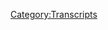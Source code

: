 {{DEFAULTSORT:
    #_TRANSCRIPT_0688:May 25, 2022
}}{{Transcript
    | title         = [[688: May 25, 2022]]
    | caption       = [https://knowledgefight.libsyn.com/688-may-25-2022 Listen to this episode on Libsyn]
    | episodeNumber = [[688: May 25, 2022|688]]
    | length        = 01:29:58
}}

{{MessageBox
    | header     = Warning: Bot Generated Content
    | text       = This transcript was automatically generated by transcription software and likely contains many mistakes and misattributions. Please check the audio for definitive quotes, attribution, and context.
    | image      = N3yvass4myg91.webp
    | imagewidth = 50px
    | id         = warning
}}

{{TranscriptBlock
    | name      = Unknown Speaker
    | timestamp = 00:00:00.000
    | text      = N-N-N-N-N-N-N-Knowledge Fight
}}

{{TranscriptBlock
    | name      = Unknown Speaker
    | timestamp = 00:00:13.000
    | text      = Dan and Jordan, I am SWEATING
}}

{{TranscriptBlock
    | name      = Unknown Speaker
    | timestamp = 00:00:18.000
    | text      = knowledgefight.com, it's time to pray
}}

{{TranscriptBlock
    | name      = Unknown Speaker
    | timestamp = 00:00:21.000
    | text      = I have great respect for knowledgefight
}}

{{TranscriptBlock
    | name      = Unknown Speaker
    | timestamp = 00:00:24.000
    | text      = I'm sick of them posing as if they're the good guys
}}

{{TranscriptBlock
    | name      = Unknown Speaker
    | timestamp = 00:00:27.000
    | text      = We are the bad guys, knowledgefight
}}

{{TranscriptBlock
    | name      = Unknown Speaker
    | timestamp = 00:00:30.000
    | text      = Dan and Jordan, knowledgefight
}}

{{TranscriptBlock
    | name      = Unknown Speaker
    | timestamp = 00:00:32.000
    | text      = RIDDLER, RIDDLER, RIDDLER
}}

{{TranscriptBlock
    | name      = Unknown Speaker
    | timestamp = 00:00:34.000
    | text      = I need, I need money
}}

{{TranscriptBlock
    | name      = Unknown Speaker
    | timestamp = 00:00:36.000
    | text      = RIDDLER, RIDDLER, RIDDLER
}}

{{TranscriptBlock
    | name      = Unknown Speaker
    | timestamp = 00:00:39.000
    | text      = Andy and Kansas, Andy and, Andy and
}}

{{TranscriptBlock
    | name      = Unknown Speaker
    | timestamp = 00:00:42.000
    | text      = Stop it, Andy and Kansas, Andy and Kansas
}}

{{TranscriptBlock
    | name      = Unknown Speaker
    | timestamp = 00:00:44.000
    | text      = It's time to pray
}}

{{TranscriptBlock
    | name      = Unknown Speaker
    | timestamp = 00:00:47.000
    | text      = Andy and Kansas, you're on the air, thanks for holding
}}

{{TranscriptBlock
    | name      = Unknown Speaker
    | timestamp = 00:00:49.000
    | text      = Hello Alex, I'm a system caller, I'm a huge fan
}}

{{TranscriptBlock
    | name      = Unknown Speaker
    | timestamp = 00:00:52.000
    | text      = I love your work
}}

{{TranscriptBlock
    | name      = Unknown Speaker
    | timestamp = 00:00:53.000
    | text      = knowledgefight
}}

{{TranscriptBlock
    | name      = Unknown Speaker
    | timestamp = 00:00:54.000
    | text      = knowledgefight.com
}}

{{TranscriptBlock
    | name      = Unknown Speaker
    | timestamp = 00:00:57.000
    | text      = I love you
}}

{{TranscriptBlock
    | name      = Unknown Speaker
    | timestamp = 00:00:59.000
    | text      = Hey everybody, welcome back to knowledgefight, I'm Dan
}}

{{TranscriptBlock
    | name      = Unknown Speaker
    | timestamp = 00:01:01.000
    | text      = I'm Jordan
}}

{{TranscriptBlock
    | name      = Unknown Speaker
    | timestamp = 00:01:02.000
    | text      = We're couple dudes, like to sit around, worship at the altar of Selene
}}

{{TranscriptBlock
    | name      = Unknown Speaker
    | timestamp = 00:01:04.000
    | text      = and talk a little bit about Alex Jones
}}

{{TranscriptBlock
    | name      = Unknown Speaker
    | timestamp = 00:01:06.000
    | text      = Oh indeed we are, Dan
}}

{{TranscriptBlock
    | name      = Unknown Speaker
    | timestamp = 00:01:08.000
    | text      = Jordan
}}

{{TranscriptBlock
    | name      = Unknown Speaker
    | timestamp = 00:01:09.000
    | text      = Dan
}}

{{TranscriptBlock
    | name      = Unknown Speaker
    | timestamp = 00:01:10.000
    | text      = Jordan
}}

{{TranscriptBlock
    | name      = Unknown Speaker
    | timestamp = 00:01:11.000
    | text      = Quick question for you
}}

{{TranscriptBlock
    | name      = Unknown Speaker
    | timestamp = 00:01:12.000
    | text      = What's up
}}

{{TranscriptBlock
    | name      = Unknown Speaker
    | timestamp = 00:01:13.000
    | text      = What's your bright spot buddy
}}

{{TranscriptBlock
    | name      = Unknown Speaker
    | timestamp = 00:01:14.000
    | text      = You go first
}}

{{TranscriptBlock
    | name      = Unknown Speaker
    | timestamp = 00:01:15.000
    | text      = Dan, you ever hear of a little country called France?
}}

{{TranscriptBlock
    | name      = Unknown Speaker
    | timestamp = 00:01:16.000
    | text      = Oh, oui
}}

{{TranscriptBlock
    | name      = Unknown Speaker
    | timestamp = 00:01:18.000
    | text      = Yeah, you ever hear of a little game called tennis?
}}

{{TranscriptBlock
    | name      = Unknown Speaker
    | timestamp = 00:01:21.000
    | text      = C'est très bien
}}

{{TranscriptBlock
    | name      = Unknown Speaker
    | timestamp = 00:01:23.000
    | text      = Well my friend, you ever hear of a little guy named Rafael Nadal
}}

{{TranscriptBlock
    | name      = Unknown Speaker
    | timestamp = 00:01:28.000
    | text      = Como sa va
}}

{{TranscriptBlock
    | name      = Unknown Speaker
    | timestamp = 00:01:30.000
    | text      = Ah yes, he and Djokovic played again
}}

{{TranscriptBlock
    | name      = Unknown Speaker
    | timestamp = 00:01:32.000
    | text      = Just like last year
}}

{{TranscriptBlock
    | name      = Unknown Speaker
    | timestamp = 00:01:34.000
    | text      = But you remember how I told you about last year
}}

{{TranscriptBlock
    | name      = Unknown Speaker
    | timestamp = 00:01:36.000
    | text      = And how they played the most amazing third set ever
}}

{{TranscriptBlock
    | name      = Unknown Speaker
    | timestamp = 00:01:38.000
    | text      = And then Rafa got injured and it was so sad
}}

{{TranscriptBlock
    | name      = Unknown Speaker
    | timestamp = 00:01:40.000
    | text      = Sure, I think
}}

{{TranscriptBlock
    | name      = Unknown Speaker
    | timestamp = 00:01:42.000
    | text      = Right, the opposite happened this time
}}

{{TranscriptBlock
    | name      = Unknown Speaker
    | timestamp = 00:01:44.000
    | text      = Right, they played the most amazing tennis ever
}}

{{TranscriptBlock
    | name      = Unknown Speaker
    | timestamp = 00:01:46.000
    | text      = And then they kept playing the most amazing tennis ever
}}

{{TranscriptBlock
    | name      = Unknown Speaker
    | timestamp = 00:01:49.000
    | text      = And then Rafa played the most amazing tennis ever
}}

{{TranscriptBlock
    | name      = Unknown Speaker
    | timestamp = 00:01:52.000
    | text      = And wound up winning
}}

{{TranscriptBlock
    | name      = Unknown Speaker
    | timestamp = 00:01:53.000
    | text      = You're getting very animated here
}}

{{TranscriptBlock
    | name      = Unknown Speaker
    | timestamp = 00:01:54.000
    | text      = It's amazing
}}

{{TranscriptBlock
    | name      = Unknown Speaker
    | timestamp = 00:01:55.000
    | text      = It was amazing
}}

{{TranscriptBlock
    | name      = Unknown Speaker
    | timestamp = 00:01:56.000
    | text      = You can't beat it
}}

{{TranscriptBlock
    | name      = Unknown Speaker
    | timestamp = 00:01:57.000
    | text      = You can't beat it
}}

{{TranscriptBlock
    | name      = Unknown Speaker
    | timestamp = 00:01:58.000
    | text      = I mean Jordan, that sounds like some great tennis
}}

{{TranscriptBlock
    | name      = Unknown Speaker
    | timestamp = 00:02:01.000
    | text      = It was some great tennis
}}

{{TranscriptBlock
    | name      = Unknown Speaker
    | timestamp = 00:02:05.000
    | text      = Wow, I'm happy for you
}}

{{TranscriptBlock
    | name      = Unknown Speaker
    | timestamp = 00:02:06.000
    | text      = Yeah, it was really fun and enjoyable
}}

{{TranscriptBlock
    | name      = Unknown Speaker
    | timestamp = 00:02:08.000
    | text      = And Rafa won
}}

{{TranscriptBlock
    | name      = Unknown Speaker
    | timestamp = 00:02:09.000
    | text      = That's a great outcome and a great way to get there
}}

{{TranscriptBlock
    | name      = Unknown Speaker
    | timestamp = 00:02:12.000
    | text      = Same
}}

{{TranscriptBlock
    | name      = Unknown Speaker
    | timestamp = 00:02:13.000
    | text      = Look at me summing things up
}}

{{TranscriptBlock
    | name      = Unknown Speaker
    | timestamp = 00:02:17.000
    | text      = I'm putting on my like
}}

{{TranscriptBlock
    | name      = Unknown Speaker
    | timestamp = 00:02:19.000
    | text      = What a great journey
}}

{{TranscriptBlock
    | name      = Unknown Speaker
    | timestamp = 00:02:20.000
    | text      = The radio professional hat
}}

{{TranscriptBlock
    | name      = Unknown Speaker
    | timestamp = 00:02:24.000
    | text      = Alright, now we're gonna go to the top 40
}}

{{TranscriptBlock
    | name      = Unknown Speaker
    | timestamp = 00:02:26.000
    | text      = I'm having a difficulty coming up with a bright spot necessarily
}}

{{TranscriptBlock
    | name      = Unknown Speaker
    | timestamp = 00:02:30.000
    | text      = So I'm gonna say
}}

{{TranscriptBlock
    | name      = Unknown Speaker
    | timestamp = 00:02:32.000
    | text      = Look, this is gonna be controversial
}}

{{TranscriptBlock
    | name      = Unknown Speaker
    | timestamp = 00:02:33.000
    | text      = Frozen waffles
}}

{{TranscriptBlock
    | name      = Unknown Speaker
    | timestamp = 00:02:34.000
    | text      = Frozen waffles
}}

{{TranscriptBlock
    | name      = Unknown Speaker
    | timestamp = 00:02:35.000
    | text      = Yes
}}

{{TranscriptBlock
    | name      = Unknown Speaker
    | timestamp = 00:02:36.000
    | text      = Frozen waffles
}}

{{TranscriptBlock
    | name      = Unknown Speaker
    | timestamp = 00:02:37.000
    | text      = Well, I had a broken toaster for quite a while
}}

{{TranscriptBlock
    | name      = Unknown Speaker
    | timestamp = 00:02:39.000
    | text      = A toaster oven
}}

{{TranscriptBlock
    | name      = Unknown Speaker
    | timestamp = 00:02:40.000
    | text      = And so I had not been able to toast things
}}

{{TranscriptBlock
    | name      = Unknown Speaker
    | timestamp = 00:02:43.000
    | text      = And I just recently got a new toaster oven
}}

{{TranscriptBlock
    | name      = Unknown Speaker
    | timestamp = 00:02:46.000
    | text      = And one of the things that I was like
}}

{{TranscriptBlock
    | name      = Unknown Speaker
    | timestamp = 00:02:48.000
    | text      = I haven't had this in a while
}}

{{TranscriptBlock
    | name      = Unknown Speaker
    | timestamp = 00:02:50.000
    | text      = Frozen waffles, how about it?
}}

{{TranscriptBlock
    | name      = Unknown Speaker
    | timestamp = 00:02:53.000
    | text      = And so I got frozen waffles
}}

{{TranscriptBlock
    | name      = Unknown Speaker
    | timestamp = 00:02:54.000
    | text      = Yeah
}}

{{TranscriptBlock
    | name      = Unknown Speaker
    | timestamp = 00:02:55.000
    | text      = And you know what
}}

{{TranscriptBlock
    | name      = Unknown Speaker
    | timestamp = 00:02:56.000
    | text      = They work as a fine like
}}

{{TranscriptBlock
    | name      = Unknown Speaker
    | timestamp = 00:02:58.000
    | text      = If you want to make a sandwich
}}

{{TranscriptBlock
    | name      = Unknown Speaker
    | timestamp = 00:02:59.000
    | text      = Totally
}}

{{TranscriptBlock
    | name      = Unknown Speaker
    | timestamp = 00:03:00.000
    | text      = You can make a breakfast sandwich
}}

{{TranscriptBlock
    | name      = Unknown Speaker
    | timestamp = 00:03:01.000
    | text      = 100%
}}

{{TranscriptBlock
    | name      = Unknown Speaker
    | timestamp = 00:03:02.000
    | text      = With frozen waffles
}}

{{TranscriptBlock
    | name      = Unknown Speaker
    | timestamp = 00:03:03.000
    | text      = Absolutely
}}

{{TranscriptBlock
    | name      = Unknown Speaker
    | timestamp = 00:03:04.000
    | text      = Works as a great bread
}}

{{TranscriptBlock
    | name      = Unknown Speaker
    | timestamp = 00:03:05.000
    | text      = Underrated
}}

{{TranscriptBlock
    | name      = Unknown Speaker
    | timestamp = 00:03:06.000
    | text      = Also thank you to everybody who
}}

{{TranscriptBlock
    | name      = Unknown Speaker
    | timestamp = 00:03:08.000
    | text      = Explained to me that sauce things are called ramekins
}}

{{TranscriptBlock
    | name      = Unknown Speaker
    | timestamp = 00:03:11.000
    | text      = Great
}}

{{TranscriptBlock
    | name      = Unknown Speaker
    | timestamp = 00:03:12.000
    | text      = I don't know if we have had
}}

{{TranscriptBlock
    | name      = Unknown Speaker
    | timestamp = 00:03:14.000
    | text      = Such an aggressive response on anything
}}

{{TranscriptBlock
    | name      = Unknown Speaker
    | timestamp = 00:03:17.000
    | text      = Chumbawamba
}}

{{TranscriptBlock
    | name      = Unknown Speaker
    | timestamp = 00:03:18.000
    | text      = Yes, that's right
}}

{{TranscriptBlock
    | name      = Unknown Speaker
    | timestamp = 00:03:19.000
    | text      = Chumbawamba and ramekins are the two
}}

{{TranscriptBlock
    | name      = Unknown Speaker
    | timestamp = 00:03:22.000
    | text      = Oh my god
}}

{{TranscriptBlock
    | name      = Unknown Speaker
    | timestamp = 00:03:23.000
    | text      = The hills people will die on
}}

{{TranscriptBlock
    | name      = Unknown Speaker
    | timestamp = 00:03:25.000
    | text      = Holy shit
}}

{{TranscriptBlock
    | name      = Unknown Speaker
    | timestamp = 00:03:26.000
    | text      = Really took it on the chin on that one
}}

{{TranscriptBlock
    | name      = Unknown Speaker
    | timestamp = 00:03:29.000
    | text      = Yeah, that one was intense
}}

{{TranscriptBlock
    | name      = Unknown Speaker
    | timestamp = 00:03:31.000
    | text      = So thank you to everybody
}}

{{TranscriptBlock
    | name      = Unknown Speaker
    | timestamp = 00:03:32.000
    | text      = I now know to Google ramekins
}}

{{TranscriptBlock
    | name      = Unknown Speaker
    | timestamp = 00:03:34.000
    | text      = You've got links
}}

{{TranscriptBlock
    | name      = Unknown Speaker
    | timestamp = 00:03:37.000
    | text      = So Jordan, today we have an episode to go over
}}

{{TranscriptBlock
    | name      = Unknown Speaker
    | timestamp = 00:03:41.000
    | text      = We're gonna be talking about May 25th, 2022
}}

{{TranscriptBlock
    | name      = Unknown Speaker
    | timestamp = 00:03:43.000
    | text      = So one of the things
}}

{{TranscriptBlock
    | name      = Unknown Speaker
    | timestamp = 00:03:45.000
    | text      = We talked about having an episode on Wednesday
}}

{{TranscriptBlock
    | name      = Unknown Speaker
    | timestamp = 00:03:48.000
    | text      = And we did not because I kind of wanted a little bit more clarity
}}

{{TranscriptBlock
    | name      = Unknown Speaker
    | timestamp = 00:03:52.000
    | text      = About stuff
}}

{{TranscriptBlock
    | name      = Unknown Speaker
    | timestamp = 00:03:53.000
    | text      = I felt like we still really had
}}

{{TranscriptBlock
    | name      = Unknown Speaker
    | timestamp = 00:03:57.000
    | text      = Our feet on shaky ground
}}

{{TranscriptBlock
    | name      = Unknown Speaker
    | timestamp = 00:03:59.000
    | text      = In terms of knowing a lot of the concrete details
}}

{{TranscriptBlock
    | name      = Unknown Speaker
    | timestamp = 00:04:02.000
    | text      = About the police response
}}

{{TranscriptBlock
    | name      = Unknown Speaker
    | timestamp = 00:04:04.000
    | text      = About the actual circumstances of the shooting
}}

{{TranscriptBlock
    | name      = Unknown Speaker
    | timestamp = 00:04:07.000
    | text      = And unfortunately I still think we do
}}

{{TranscriptBlock
    | name      = Unknown Speaker
    | timestamp = 00:04:09.000
    | text      = We're not on solid ground
}}

{{TranscriptBlock
    | name      = Unknown Speaker
    | timestamp = 00:04:12.000
    | text      = Still
}}

{{TranscriptBlock
    | name      = Unknown Speaker
    | timestamp = 00:04:13.000
    | text      = The ground is shaking around us
}}

{{TranscriptBlock
    | name      = Unknown Speaker
    | timestamp = 00:04:14.000
    | text      = Right
}}

{{TranscriptBlock
    | name      = Unknown Speaker
    | timestamp = 00:04:15.000
    | text      = But we can't really put things off too much longer
}}

{{TranscriptBlock
    | name      = Unknown Speaker
    | timestamp = 00:04:19.000
    | text      = In terms of, I mean we have
}}

{{TranscriptBlock
    | name      = Unknown Speaker
    | timestamp = 00:04:22.000
    | text      = Right
}}

{{TranscriptBlock
    | name      = Unknown Speaker
    | timestamp = 00:04:23.000
    | text      = Optional episode on Wednesday
}}

{{TranscriptBlock
    | name      = Unknown Speaker
    | timestamp = 00:04:24.000
    | text      = Right
}}

{{TranscriptBlock
    | name      = Unknown Speaker
    | timestamp = 00:04:25.000
    | text      = Gotta go to work
}}

{{TranscriptBlock
    | name      = Unknown Speaker
    | timestamp = 00:04:26.000
    | text      = Gotta do something, yeah
}}

{{TranscriptBlock
    | name      = Unknown Speaker
    | timestamp = 00:04:27.000
    | text      = But what I'm thinking
}}

{{TranscriptBlock
    | name      = Unknown Speaker
    | timestamp = 00:04:30.000
    | text      = And I actually kind of was kicking around this idea anyway
}}

{{TranscriptBlock
    | name      = Unknown Speaker
    | timestamp = 00:04:33.000
    | text      = I'm gonna slow things down a little bit
}}

{{TranscriptBlock
    | name      = Unknown Speaker
    | timestamp = 00:04:36.000
    | text      = And take a look at this time more completely
}}

{{TranscriptBlock
    | name      = Unknown Speaker
    | timestamp = 00:04:40.000
    | text      = I think
}}

{{TranscriptBlock
    | name      = Unknown Speaker
    | timestamp = 00:04:41.000
    | text      = Especially this period where these reports are coming out
}}

{{TranscriptBlock
    | name      = Unknown Speaker
    | timestamp = 00:04:44.000
    | text      = About the contradictory statements that the police are making
}}

{{TranscriptBlock
    | name      = Unknown Speaker
    | timestamp = 00:04:49.000
    | text      = And check in on Alex's coverage over the course of it
}}

{{TranscriptBlock
    | name      = Unknown Speaker
    | timestamp = 00:04:52.000
    | text      = So you can see any kind of nuance or details
}}

{{TranscriptBlock
    | name      = Unknown Speaker
    | timestamp = 00:04:55.000
    | text      = That go on in his coverage
}}

{{TranscriptBlock
    | name      = Unknown Speaker
    | timestamp = 00:04:57.000
    | text      = Yeah, it is interesting to see how he would react
}}

{{TranscriptBlock
    | name      = Unknown Speaker
    | timestamp = 00:05:00.000
    | text      = To each change in the story
}}

{{TranscriptBlock
    | name      = Unknown Speaker
    | timestamp = 00:05:02.000
    | text      = Right
}}

{{TranscriptBlock
    | name      = Unknown Speaker
    | timestamp = 00:05:03.000
    | text      = And we're not in any particular rush
}}

{{TranscriptBlock
    | name      = Unknown Speaker
    | timestamp = 00:05:05.000
    | text      = To figure out what he said yesterday
}}

{{TranscriptBlock
    | name      = Unknown Speaker
    | timestamp = 00:05:07.000
    | text      = Or talk about that
}}

{{TranscriptBlock
    | name      = Unknown Speaker
    | timestamp = 00:05:09.000
    | text      = So I think that this could be a good exercise of our time
}}

{{TranscriptBlock
    | name      = Unknown Speaker
    | timestamp = 00:05:13.000
    | text      = And if we take it slowly enough
}}

{{TranscriptBlock
    | name      = Unknown Speaker
    | timestamp = 00:05:15.000
    | text      = Eventually we might get to the point where we have concrete information
}}

{{TranscriptBlock
    | name      = Unknown Speaker
    | timestamp = 00:05:18.000
    | text      = Yeah, exactly
}}

{{TranscriptBlock
    | name      = Unknown Speaker
    | timestamp = 00:05:19.000
    | text      = About the police response
}}

{{TranscriptBlock
    | name      = Unknown Speaker
    | timestamp = 00:05:20.000
    | text      = Yeah, I think that's
}}

{{TranscriptBlock
    | name      = Unknown Speaker
    | timestamp = 00:05:21.000
    | text      = I think it's really interesting
}}

{{TranscriptBlock
    | name      = Unknown Speaker
    | timestamp = 00:05:23.000
    | text      = I think it's a good choice just because
}}

{{TranscriptBlock
    | name      = Unknown Speaker
    | timestamp = 00:05:25.000
    | text      = Alex has to come out immediately knowing everything that there is to know
}}

{{TranscriptBlock
    | name      = Unknown Speaker
    | timestamp = 00:05:30.000
    | text      = You'd think
}}

{{TranscriptBlock
    | name      = Unknown Speaker
    | timestamp = 00:05:31.000
    | text      = And then the story's gonna change
}}

{{TranscriptBlock
    | name      = Unknown Speaker
    | timestamp = 00:05:34.000
    | text      = So he has to come out and immediately know everything about that
}}

{{TranscriptBlock
    | name      = Unknown Speaker
    | timestamp = 00:05:36.000
    | text      = And then the story's gonna change again and he has to come out immediately
}}

{{TranscriptBlock
    | name      = Unknown Speaker
    | timestamp = 00:05:39.000
    | text      = So there's no way he can keep his bullshit straight
}}

{{TranscriptBlock
    | name      = Unknown Speaker
    | timestamp = 00:05:41.000
    | text      = Whatever he has to do as a narrative
}}

{{TranscriptBlock
    | name      = Unknown Speaker
    | timestamp = 00:05:44.000
    | text      = Has to be able to include that somehow
}}

{{TranscriptBlock
    | name      = Unknown Speaker
    | timestamp = 00:05:46.000
    | text      = Or else he has to make it include that
}}

{{TranscriptBlock
    | name      = Unknown Speaker
    | timestamp = 00:05:48.000
    | text      = Yeah, yeah, yeah
}}

{{TranscriptBlock
    | name      = Unknown Speaker
    | timestamp = 00:05:49.000
    | text      = And I think that may be interesting to see
}}

{{TranscriptBlock
    | name      = Unknown Speaker
    | timestamp = 00:05:52.000
    | text      = Yeah, I think that this will be at least educational in some form
}}

{{TranscriptBlock
    | name      = Unknown Speaker
    | timestamp = 00:05:58.000
    | text      = Yes
}}

{{TranscriptBlock
    | name      = Unknown Speaker
    | timestamp = 00:05:59.000
    | text      = So today we're just gonna be looking at the day after the shooting
}}

{{TranscriptBlock
    | name      = Unknown Speaker
    | timestamp = 00:06:02.000
    | text      = Right
}}

{{TranscriptBlock
    | name      = Unknown Speaker
    | timestamp = 00:06:03.000
    | text      = May 25th, 2022
}}

{{TranscriptBlock
    | name      = Unknown Speaker
    | timestamp = 00:06:05.000
    | text      = And we'll get down to this in a moment
}}

{{TranscriptBlock
    | name      = Unknown Speaker
    | timestamp = 00:06:06.000
    | text      = But first, let's say hello to some new wonks
}}

{{TranscriptBlock
    | name      = Unknown Speaker
    | timestamp = 00:06:08.000
    | text      = Oh, that's a great idea
}}

{{TranscriptBlock
    | name      = Unknown Speaker
    | timestamp = 00:06:09.000
    | text      = So first, the middle-aged rat captain from the SS North Korean ballot boat
}}

{{TranscriptBlock
    | name      = Unknown Speaker
    | timestamp = 00:06:14.000
    | text      = Thank you so much, you're now a policy wonk
}}

{{TranscriptBlock
    | name      = Unknown Speaker
    | timestamp = 00:06:15.000
    | text      = I'm a policy wonk
}}

{{TranscriptBlock
    | name      = Unknown Speaker
    | timestamp = 00:06:16.000
    | text      = Thank you very much
}}

{{TranscriptBlock
    | name      = Unknown Speaker
    | timestamp = 00:06:17.000
    | text      = Thank you
}}

{{TranscriptBlock
    | name      = Unknown Speaker
    | timestamp = 00:06:18.000
    | text      = Next, legendary creature, Phyrexian praetor, Flash
}}

{{TranscriptBlock
    | name      = Unknown Speaker
    | timestamp = 00:06:22.000
    | text      = At the beginning of your end step, draw seven cards
}}

{{TranscriptBlock
    | name      = Unknown Speaker
    | timestamp = 00:06:24.000
    | text      = Each opponent's maximum hand size is reduced by seven
}}

{{TranscriptBlock
    | name      = Unknown Speaker
    | timestamp = 00:06:28.000
    | text      = Thank you so much, you're now a policy wonk
}}

{{TranscriptBlock
    | name      = Unknown Speaker
    | timestamp = 00:06:29.000
    | text      = I'm a policy wonk
}}

{{TranscriptBlock
    | name      = Unknown Speaker
    | timestamp = 00:06:30.000
    | text      = Thank you very much
}}

{{TranscriptBlock
    | name      = Unknown Speaker
    | timestamp = 00:06:31.000
    | text      = Thank you
}}

{{TranscriptBlock
    | name      = Unknown Speaker
    | timestamp = 00:06:32.000
    | text      = Next, Captain Carlos Danger and the crew of the Dark Slide
}}

{{TranscriptBlock
    | name      = Unknown Speaker
    | timestamp = 00:06:35.000
    | text      = Thank you so much, you're now a policy wonk
}}

{{TranscriptBlock
    | name      = Unknown Speaker
    | timestamp = 00:06:37.000
    | text      = I'm a policy wonk
}}

{{TranscriptBlock
    | name      = Unknown Speaker
    | timestamp = 00:06:38.000
    | text      = Thank you very much
}}

{{TranscriptBlock
    | name      = Unknown Speaker
    | timestamp = 00:06:39.000
    | text      = Thank you
}}

{{TranscriptBlock
    | name      = Unknown Speaker
    | timestamp = 00:06:40.000
    | text      = Next, I told my mother I was brilliant and she said I was going to hell
}}

{{TranscriptBlock
    | name      = Unknown Speaker
    | timestamp = 00:06:43.000
    | text      = Thank you so much, you're now a policy wonk
}}

{{TranscriptBlock
    | name      = Unknown Speaker
    | timestamp = 00:06:44.000
    | text      = I'm a policy wonk
}}

{{TranscriptBlock
    | name      = Unknown Speaker
    | timestamp = 00:06:45.000
    | text      = Thank you very much
}}

{{TranscriptBlock
    | name      = Unknown Speaker
    | timestamp = 00:06:46.000
    | text      = And Jordan, we've got a technocrat in the mix
}}

{{TranscriptBlock
    | name      = Unknown Speaker
    | timestamp = 00:06:48.000
    | text      = So I'd like to say hello and thank you to a cat named Yonder
}}

{{TranscriptBlock
    | name      = Unknown Speaker
    | timestamp = 00:06:52.000
    | text      = You are now a technocrat
}}

{{TranscriptBlock
    | name      = Unknown Speaker
    | timestamp = 00:06:53.000
    | text      = I'm a policy wonk
}}

{{TranscriptBlock
    | name      = Unknown Speaker
    | timestamp = 00:06:54.000
    | text      = I have risen above my enemies
}}

{{TranscriptBlock
    | name      = Unknown Speaker
    | timestamp = 00:06:58.000
    | text      = I might quit tomorrow, actually
}}

{{TranscriptBlock
    | name      = Unknown Speaker
    | timestamp = 00:06:59.000
    | text      = I'm just gonna take a little break, you know
}}

{{TranscriptBlock
    | name      = Unknown Speaker
    | timestamp = 00:07:01.000
    | text      = A little breaky for me
}}

{{TranscriptBlock
    | name      = Unknown Speaker
    | timestamp = 00:07:06.000
    | text      = And then we're going to come back and I'm gonna start the show over
}}

{{TranscriptBlock
    | name      = Unknown Speaker
    | timestamp = 00:07:11.000
    | text      = But I'm the devil, I gotta be taken over here, I'm in all this blah blah blah
}}

{{TranscriptBlock
    | name      = Unknown Speaker
    | timestamp = 00:07:15.000
    | text      = Fuck you, fuck you
}}

{{TranscriptBlock
    | name      = Unknown Speaker
    | timestamp = 00:07:17.000
    | text      = I got plenty of words for you, but at the end of the day, fuck you and your New World Order
}}

{{TranscriptBlock
    | name      = Unknown Speaker
    | timestamp = 00:07:22.000
    | text      = And fuck the horse you rode in on and all your shit
}}

{{TranscriptBlock
    | name      = Unknown Speaker
    | timestamp = 00:07:26.000
    | text      = Maybe today should be my last broadcast
}}

{{TranscriptBlock
    | name      = Unknown Speaker
    | timestamp = 00:07:28.000
    | text      = Maybe I'll just be gone a month, maybe five years
}}

{{TranscriptBlock
    | name      = Unknown Speaker
    | timestamp = 00:07:32.000
    | text      = Maybe I'll walk out of here tomorrow and you never see me again
}}

{{TranscriptBlock
    | name      = Unknown Speaker
    | timestamp = 00:07:36.000
    | text      = That's really what I want to do
}}

{{TranscriptBlock
    | name      = Unknown Speaker
    | timestamp = 00:07:38.000
    | text      = I never want to come back here again
}}

{{TranscriptBlock
    | name      = Unknown Speaker
    | timestamp = 00:07:40.000
    | text      = I apologize to the crew and the listeners yesterday that I was legitimately having breakdowns on air
}}

{{TranscriptBlock
    | name      = Unknown Speaker
    | timestamp = 00:07:47.000
    | text      = I'll be better tomorrow
}}

{{TranscriptBlock
    | name      = Unknown Speaker
    | timestamp = 00:07:48.000
    | text      = He's not
}}

{{TranscriptBlock
    | name      = Unknown Speaker
    | timestamp = 00:07:49.000
    | text      = Nope
}}

{{TranscriptBlock
    | name      = Unknown Speaker
    | timestamp = 00:07:50.000
    | text      = He never will be
}}

{{TranscriptBlock
    | name      = Unknown Speaker
    | timestamp = 00:07:51.000
    | text      = That's a real bummer
}}

{{TranscriptBlock
    | name      = Unknown Speaker
    | timestamp = 00:07:53.000
    | text      = So we start off here and Alex has some interesting thoughts
}}

{{TranscriptBlock
    | name      = Unknown Speaker
    | timestamp = 00:07:58.000
    | text      = He has an idea that the shooter didn't act alone
}}

{{TranscriptBlock
    | name      = Unknown Speaker
    | timestamp = 00:08:01.000
    | text      = Okay
}}

{{TranscriptBlock
    | name      = Unknown Speaker
    | timestamp = 00:08:02.000
    | text      = But
}}

{{TranscriptBlock
    | name      = Unknown Speaker
    | timestamp = 00:08:03.000
    | text      = Why?
}}

{{TranscriptBlock
    | name      = Unknown Speaker
    | timestamp = 00:08:04.000
    | text      = Well, it's a little metaphysical
}}

{{TranscriptBlock
    | name      = Unknown Speaker
    | timestamp = 00:08:06.000
    | text      = Okay
}}

{{TranscriptBlock
    | name      = Unknown Speaker
    | timestamp = 00:08:07.000
    | text      = Oh no
}}

{{TranscriptBlock
    | name      = Unknown Speaker
    | timestamp = 00:08:08.000
    | text      = Salvador Romas
}}

{{TranscriptBlock
    | name      = Unknown Speaker
    | timestamp = 00:08:10.000
    | text      = Or in Latin, the son of Rome
}}

{{TranscriptBlock
    | name      = Unknown Speaker
    | timestamp = 00:08:13.000
    | text      = More like the son of Satan
}}

{{TranscriptBlock
    | name      = Unknown Speaker
    | timestamp = 00:08:15.000
    | text      = What?
}}

{{TranscriptBlock
    | name      = Unknown Speaker
    | timestamp = 00:08:17.000
    | text      = Doesn't matter if they're Caucasian, doesn't matter if they're Hispanic
}}

{{TranscriptBlock
    | name      = Unknown Speaker
    | timestamp = 00:08:22.000
    | text      = It doesn't matter if they are black
}}

{{TranscriptBlock
    | name      = Unknown Speaker
    | timestamp = 00:08:25.000
    | text      = They all have that same look
}}

{{TranscriptBlock
    | name      = Unknown Speaker
    | timestamp = 00:08:31.000
    | text      = And they all follow the exact same MO
}}

{{TranscriptBlock
    | name      = Unknown Speaker
    | timestamp = 00:08:34.000
    | text      = They all have the same criminology behind them
}}

{{TranscriptBlock
    | name      = Unknown Speaker
    | timestamp = 00:08:38.000
    | text      = His friends say that he began to self-harm several years ago
}}

{{TranscriptBlock
    | name      = Unknown Speaker
    | timestamp = 00:08:41.000
    | text      = Began to get into the occult, began to become a Satanist
}}

{{TranscriptBlock
    | name      = Unknown Speaker
    | timestamp = 00:08:46.000
    | text      = And if you ask what organization or group was behind this, or if he acted alone, he did not act alone
}}

{{TranscriptBlock
    | name      = Unknown Speaker
    | timestamp = 00:08:52.000
    | text      = The Bible talks about the mystery of iniquity, the mystery of evil
}}

{{TranscriptBlock
    | name      = Unknown Speaker
    | timestamp = 00:08:55.000
    | text      = And how this evil force takes people over
}}

{{TranscriptBlock
    | name      = Unknown Speaker
    | timestamp = 00:08:59.000
    | text      = Yeah, so I guess Alex has decided that the Uvalde shooter is possessed by demons
}}

{{TranscriptBlock
    | name      = Unknown Speaker
    | timestamp = 00:09:03.000
    | text      = Which is being used as an argument that he didn't act alone
}}

{{TranscriptBlock
    | name      = Unknown Speaker
    | timestamp = 00:09:06.000
    | text      = So we're on good solid ground here
}}

{{TranscriptBlock
    | name      = Unknown Speaker
    | timestamp = 00:09:08.000
    | text      = Yeah, yeah, yeah, yeah, that's great
}}

{{TranscriptBlock
    | name      = Unknown Speaker
    | timestamp = 00:09:10.000
    | text      = Yep
}}

{{TranscriptBlock
    | name      = Unknown Speaker
    | timestamp = 00:09:11.000
    | text      = That whole son of Rome thing is fun, but Phileas is son in Latin
}}

{{TranscriptBlock
    | name      = Unknown Speaker
    | timestamp = 00:09:15.000
    | text      = And the shooter's name was Ramos, not Romas
}}

{{TranscriptBlock
    | name      = Unknown Speaker
    | timestamp = 00:09:18.000
    | text      = I was able to find some early articles that did say Romas
}}

{{TranscriptBlock
    | name      = Unknown Speaker
    | timestamp = 00:09:23.000
    | text      = So that's not like all that wild for Alex to have that name in his head
}}

{{TranscriptBlock
    | name      = Unknown Speaker
    | timestamp = 00:09:28.000
    | text      = But it was incorrect
}}

{{TranscriptBlock
    | name      = Unknown Speaker
    | timestamp = 00:09:30.000
    | text      = Gotcha
}}

{{TranscriptBlock
    | name      = Unknown Speaker
    | timestamp = 00:09:31.000
    | text      = I'm not as familiar with Latin as I am with Greek
}}

{{TranscriptBlock
    | name      = Unknown Speaker
    | timestamp = 00:09:33.000
    | text      = But I also don't think it's possible for a noun to be declined the way Alex is making Romas mean of Rome
}}

{{TranscriptBlock
    | name      = Unknown Speaker
    | timestamp = 00:09:39.000
    | text      = The AS is not a suffix that's used in the genitive case, which is most commonly used to show possession
}}

{{TranscriptBlock
    | name      = Unknown Speaker
    | timestamp = 00:09:46.000
    | text      = Like of something
}}

{{TranscriptBlock
    | name      = Unknown Speaker
    | timestamp = 00:09:48.000
    | text      = Son of Rome would generally be expressed as Phileas Romam
}}

{{TranscriptBlock
    | name      = Unknown Speaker
    | timestamp = 00:09:52.000
    | text      = Anyway, Salvador is actually a name that derives from the Spanish and Portuguese for savior
}}

{{TranscriptBlock
    | name      = Unknown Speaker
    | timestamp = 00:09:57.000
    | text      = And Ramos means branches
}}

{{TranscriptBlock
    | name      = Unknown Speaker
    | timestamp = 00:09:59.000
    | text      = The point is that Alex is getting the shooter's name wrong
}}

{{TranscriptBlock
    | name      = Unknown Speaker
    | timestamp = 00:10:02.000
    | text      = So he can incorrectly translate it into something that he can pretend means son of Satan
}}

{{TranscriptBlock
    | name      = Unknown Speaker
    | timestamp = 00:10:06.000
    | text      = So he can shoehorn his insane worldview that his enemies are possessed by demons into the coverage of the story on a basic level
}}

{{TranscriptBlock
    | name      = Unknown Speaker
    | timestamp = 00:10:12.000
    | text      = And it's very dumb
}}

{{TranscriptBlock
    | name      = Unknown Speaker
    | timestamp = 00:10:14.000
    | text      = Yeah, yeah, yeah
}}

{{TranscriptBlock
    | name      = Unknown Speaker
    | timestamp = 00:10:16.000
    | text      = It's very hard to deal with the root causes of things if you believe the root cause of things is the devil
}}

{{TranscriptBlock
    | name      = Unknown Speaker
    | timestamp = 00:10:21.000
    | text      = Right, right
}}

{{TranscriptBlock
    | name      = Unknown Speaker
    | timestamp = 00:10:22.000
    | text      = And you believe that there's a conspiracy of one, but it's actually a hundred demons within them
}}

{{TranscriptBlock
    | name      = Unknown Speaker
    | timestamp = 00:10:28.000
    | text      = Right, because there's magic
}}

{{TranscriptBlock
    | name      = Unknown Speaker
    | timestamp = 00:10:30.000
    | text      = Yeah
}}

{{TranscriptBlock
    | name      = Unknown Speaker
    | timestamp = 00:10:31.000
    | text      = That's tough
}}

{{TranscriptBlock
    | name      = Unknown Speaker
    | timestamp = 00:10:32.000
    | text      = The inequity of evil
}}

{{TranscriptBlock
    | name      = Unknown Speaker
    | timestamp = 00:10:34.000
    | text      = Well, it's a mystery
}}

{{TranscriptBlock
    | name      = Unknown Speaker
    | timestamp = 00:10:35.000
    | text      = So Alex has some details wrong
}}

{{TranscriptBlock
    | name      = Unknown Speaker
    | timestamp = 00:10:37.000
    | text      = And I actually kind of think that some of this he should have been able to get right
}}

{{TranscriptBlock
    | name      = Unknown Speaker
    | timestamp = 00:10:43.000
    | text      = And so he killed his grandmother
}}

{{TranscriptBlock
    | name      = Unknown Speaker
    | timestamp = 00:10:45.000
    | text      = Mr. Romans
}}

{{TranscriptBlock
    | name      = Unknown Speaker
    | timestamp = 00:10:47.000
    | text      = Just like Adam Lanza killed his mother with the gun she'd gotten that he had illegally
}}

{{TranscriptBlock
    | name      = Unknown Speaker
    | timestamp = 00:10:54.000
    | text      = And he went out to kill children
}}

{{TranscriptBlock
    | name      = Unknown Speaker
    | timestamp = 00:10:57.000
    | text      = Just like the left wants to abort the babies even after they're born and have passed laws in several states to do it
}}

{{TranscriptBlock
    | name      = Unknown Speaker
    | timestamp = 00:11:02.000
    | text      = Alex's great last refuge of comparing everything to the evils of his enemies doing abortion
}}

{{TranscriptBlock
    | name      = Unknown Speaker
    | timestamp = 00:11:09.000
    | text      = Yep
}}

{{TranscriptBlock
    | name      = Unknown Speaker
    | timestamp = 00:11:10.000
    | text      = But Ramos didn't kill his grandmother
}}

{{TranscriptBlock
    | name      = Unknown Speaker
    | timestamp = 00:11:12.000
    | text      = He shot her, but she survived
}}

{{TranscriptBlock
    | name      = Unknown Speaker
    | timestamp = 00:11:15.000
    | text      = For Alex to think that she'd been killed he would have to do like no investigation into the story over the past 24 hours
}}

{{TranscriptBlock
    | name      = Unknown Speaker
    | timestamp = 00:11:20.000
    | text      = Because most of the stories even the early ones involved the grandmother calling 911
}}

{{TranscriptBlock
    | name      = Unknown Speaker
    | timestamp = 00:11:25.000
    | text      = Yeah
}}

{{TranscriptBlock
    | name      = Unknown Speaker
    | timestamp = 00:11:26.000
    | text      = And she was evacuated to the hospital
}}

{{TranscriptBlock
    | name      = Unknown Speaker
    | timestamp = 00:11:28.000
    | text      = That detail was in early stories
}}

{{TranscriptBlock
    | name      = Unknown Speaker
    | timestamp = 00:11:30.000
    | text      = Yeah
}}

{{TranscriptBlock
    | name      = Unknown Speaker
    | timestamp = 00:11:31.000
    | text      = But we see again the standard deflection
}}

{{TranscriptBlock
    | name      = Unknown Speaker
    | timestamp = 00:11:33.000
    | text      = Instead of dealing with reality as it is
}}

{{TranscriptBlock
    | name      = Unknown Speaker
    | timestamp = 00:11:35.000
    | text      = Alex retreats to safer territory that he knows the audience enjoys
}}

{{TranscriptBlock
    | name      = Unknown Speaker
    | timestamp = 00:11:39.000
    | text      = Namely making everything about abortion and attacking his enemies because like
}}

{{TranscriptBlock
    | name      = Unknown Speaker
    | timestamp = 00:11:43.000
    | text      = Ha ha this is bad, but what about this?
}}

{{TranscriptBlock
    | name      = Unknown Speaker
    | timestamp = 00:11:46.000
    | text      = Yeah
}}

{{TranscriptBlock
    | name      = Unknown Speaker
    | timestamp = 00:11:47.000
    | text      = It is so fucking emblematic that it is like
}}

{{TranscriptBlock
    | name      = Unknown Speaker
    | timestamp = 00:11:52.000
    | text      = Okay, we're gonna take something that hurts people who are crying out who we can see the problems with
}}

{{TranscriptBlock
    | name      = Unknown Speaker
    | timestamp = 00:11:58.000
    | text      = And then we're gonna compare it to something purely abstract
}}

{{TranscriptBlock
    | name      = Unknown Speaker
    | timestamp = 00:12:03.000
    | text      = Just nothing physical, just the idea of abortion is the problem
}}

{{TranscriptBlock
    | name      = Unknown Speaker
    | timestamp = 00:12:08.000
    | text      = Yep
}}

{{TranscriptBlock
    | name      = Unknown Speaker
    | timestamp = 00:12:09.000
    | text      = Yep
}}

{{TranscriptBlock
    | name      = Unknown Speaker
    | timestamp = 00:12:10.000
    | text      = So I think that we've already seen Alex be like
}}

{{TranscriptBlock
    | name      = Unknown Speaker
    | timestamp = 00:12:15.000
    | text      = Hey you know what he acted as a collaboration because it was the devil
}}

{{TranscriptBlock
    | name      = Unknown Speaker
    | timestamp = 00:12:20.000
    | text      = Devil
}}

{{TranscriptBlock
    | name      = Unknown Speaker
    | timestamp = 00:12:21.000
    | text      = I found this to be really kind of distasteful
}}

{{TranscriptBlock
    | name      = Unknown Speaker
    | timestamp = 00:12:25.000
    | text      = And that is that Alex is basically doing clickbait about the shooting the day after
}}

{{TranscriptBlock
    | name      = Unknown Speaker
    | timestamp = 00:12:29.000
    | text      = Jesus
}}

{{TranscriptBlock
    | name      = Unknown Speaker
    | timestamp = 00:12:30.000
    | text      = The headline today for the show is Alex Jones will exclusively reveal
}}

{{TranscriptBlock
    | name      = Unknown Speaker
    | timestamp = 00:12:34.000
    | text      = The organization and group behind this psychotic devil captured by darkness
}}

{{TranscriptBlock
    | name      = Unknown Speaker
    | timestamp = 00:12:41.000
    | text      = And the name is Satan
}}

{{TranscriptBlock
    | name      = Unknown Speaker
    | timestamp = 00:12:43.000
    | text      = That's the organization, that's the group
}}

{{TranscriptBlock
    | name      = Unknown Speaker
    | timestamp = 00:12:46.000
    | text      = So yeah, that's just clickbait
}}

{{TranscriptBlock
    | name      = Unknown Speaker
    | timestamp = 00:12:49.000
    | text      = Yeah
}}

{{TranscriptBlock
    | name      = Unknown Speaker
    | timestamp = 00:12:50.000
    | text      = There's nothing beyond that other than like I'm tricking you into thinking that I'm going
}}

{{TranscriptBlock
    | name      = Unknown Speaker
    | timestamp = 00:12:55.000
    | text      = To report on something like I have information that there's a group behind this or whatever
}}

{{TranscriptBlock
    | name      = Unknown Speaker
    | timestamp = 00:13:00.000
    | text      = And then it's a bait and switch that he's just like aha it's Satan
}}

{{TranscriptBlock
    | name      = Unknown Speaker
    | timestamp = 00:13:03.000
    | text      = Yep
}}

{{TranscriptBlock
    | name      = Unknown Speaker
    | timestamp = 00:13:04.000
    | text      = This is so dumb
}}

{{TranscriptBlock
    | name      = Unknown Speaker
    | timestamp = 00:13:05.000
    | text      = There's a shadowy organization and conspiracy behind this and surprise it's Satan
}}

{{TranscriptBlock
    | name      = Unknown Speaker
    | timestamp = 00:13:09.000
    | text      = That's offensive
}}

{{TranscriptBlock
    | name      = Unknown Speaker
    | timestamp = 00:13:10.000
    | text      = Yeah, yeah, yeah, yeah, that's exploitation
}}

{{TranscriptBlock
    | name      = Unknown Speaker
    | timestamp = 00:13:14.000
    | text      = Yep
}}

{{TranscriptBlock
    | name      = Unknown Speaker
    | timestamp = 00:13:15.000
    | text      = Yep
}}

{{TranscriptBlock
    | name      = Unknown Speaker
    | timestamp = 00:13:16.000
    | text      = Definitely
}}

{{TranscriptBlock
    | name      = Unknown Speaker
    | timestamp = 00:13:17.000
    | text      = Brutal
}}

{{TranscriptBlock
    | name      = Unknown Speaker
    | timestamp = 00:13:18.000
    | text      = But look we got a Satan problem that's really the bottom line
}}

{{TranscriptBlock
    | name      = Unknown Speaker
    | timestamp = 00:13:19.000
    | text      = Yeah, we do have a Satan problem
}}

{{TranscriptBlock
    | name      = Unknown Speaker
    | timestamp = 00:13:20.000
    | text      = Mm-hmm
}}

{{TranscriptBlock
    | name      = Unknown Speaker
    | timestamp = 00:13:21.000
    | text      = Mexico has never had a second amendment and in the last 50 years
}}

{{TranscriptBlock
    | name      = Unknown Speaker
    | timestamp = 00:13:26.000
    | text      = They've eradicated civilian ownership of guns
}}

{{TranscriptBlock
    | name      = Unknown Speaker
    | timestamp = 00:13:28.000
    | text      = Yeah, the problem with Mexico is
}}

{{TranscriptBlock
    | name      = Unknown Speaker
    | timestamp = 00:13:30.000
    | text      = Also has a devil problem
}}

{{TranscriptBlock
    | name      = Unknown Speaker
    | timestamp = 00:13:32.000
    | text      = Civilians don't have guns
}}

{{TranscriptBlock
    | name      = Unknown Speaker
    | timestamp = 00:13:33.000
    | text      = A Satanism problem just like we do
}}

{{TranscriptBlock
    | name      = Unknown Speaker
    | timestamp = 00:13:35.000
    | text      = And if you go look at the gangs and who's smuggling the kids they worship the grim reaper
}}

{{TranscriptBlock
    | name      = Unknown Speaker
    | timestamp = 00:13:41.000
    | text      = And they worship death and brutality a tiny minority
}}

{{TranscriptBlock
    | name      = Unknown Speaker
    | timestamp = 00:13:46.000
    | text      = Is still dominating and destroying an entire amazing nation
}}

{{TranscriptBlock
    | name      = Unknown Speaker
    | timestamp = 00:13:49.000
    | text      = And the same poison, the same sickness that is in Mexico
}}

{{TranscriptBlock
    | name      = Unknown Speaker
    | timestamp = 00:13:54.000
    | text      = And is in other countries around the world
}}

{{TranscriptBlock
    | name      = Unknown Speaker
    | timestamp = 00:13:57.000
    | text      = Is here in the United States
}}

{{TranscriptBlock
    | name      = Unknown Speaker
    | timestamp = 00:13:59.000
    | text      = So like what do you propose we do?
}}

{{TranscriptBlock
    | name      = Unknown Speaker
    | timestamp = 00:14:02.000
    | text      = Like what do you propose we do for this Satan problem?
}}

{{TranscriptBlock
    | name      = Unknown Speaker
    | timestamp = 00:14:05.000
    | text      = Uh, pray more
}}

{{TranscriptBlock
    | name      = Unknown Speaker
    | timestamp = 00:14:07.000
    | text      = Theocratic rule?
}}

{{TranscriptBlock
    | name      = Unknown Speaker
    | timestamp = 00:14:08.000
    | text      = Uh, no, no, no, I don't want to do anything
}}

{{TranscriptBlock
    | name      = Unknown Speaker
    | timestamp = 00:14:11.000
    | text      = I just want people to think about it and to pray on it, Dave
}}

{{TranscriptBlock
    | name      = Unknown Speaker
    | timestamp = 00:14:15.000
    | text      = Okay, when that doesn't work and we still have a Satan problem, what are you gonna do?
}}

{{TranscriptBlock
    | name      = Unknown Speaker
    | timestamp = 00:14:19.000
    | text      = Ooh, um, I am going to tell people to double down
}}

{{TranscriptBlock
    | name      = Unknown Speaker
    | timestamp = 00:14:24.000
    | text      = Look, I don't mean to impugn religion or anything
}}

{{TranscriptBlock
    | name      = Unknown Speaker
    | timestamp = 00:14:26.000
    | text      = But people are already praying quite a bit
}}

{{TranscriptBlock
    | name      = Unknown Speaker
    | timestamp = 00:14:28.000
    | text      = Sure
}}

{{TranscriptBlock
    | name      = Unknown Speaker
    | timestamp = 00:14:29.000
    | text      = And we have a giant Satan problem according to you
}}

{{TranscriptBlock
    | name      = Unknown Speaker
    | timestamp = 00:14:30.000
    | text      = Sure, well
}}

{{TranscriptBlock
    | name      = Unknown Speaker
    | timestamp = 00:14:31.000
    | text      = What functionally would you propose people do?
}}

{{TranscriptBlock
    | name      = Unknown Speaker
    | timestamp = 00:14:34.000
    | text      = Oh, man
}}

{{TranscriptBlock
    | name      = Unknown Speaker
    | timestamp = 00:14:36.000
    | text      = Maybe make laws to make sure that people are in line with things that aren't satanic?
}}

{{TranscriptBlock
    | name      = Unknown Speaker
    | timestamp = 00:14:40.000
    | text      = I don't know about the laws so much
}}

{{TranscriptBlock
    | name      = Unknown Speaker
    | timestamp = 00:14:42.000
    | text      = But what if it's on a state level?
}}

{{TranscriptBlock
    | name      = Unknown Speaker
    | timestamp = 00:14:43.000
    | text      = Okay, well a state level, that makes sense
}}

{{TranscriptBlock
    | name      = Unknown Speaker
    | timestamp = 00:14:45.000
    | text      = Yeah
}}

{{TranscriptBlock
    | name      = Unknown Speaker
    | timestamp = 00:14:46.000
    | text      = Now we're good
}}

{{TranscriptBlock
    | name      = Unknown Speaker
    | timestamp = 00:14:47.000
    | text      = Ugh
}}

{{TranscriptBlock
    | name      = Unknown Speaker
    | timestamp = 00:14:48.000
    | text      = Now we're in comfortable territory
}}

{{TranscriptBlock
    | name      = Unknown Speaker
    | timestamp = 00:14:49.000
    | text      = I mean, it's just ridiculous
}}

{{TranscriptBlock
    | name      = Unknown Speaker
    | timestamp = 00:14:51.000
    | text      = It's a dead end in terms of being able to have any conversation
}}

{{TranscriptBlock
    | name      = Unknown Speaker
    | timestamp = 00:14:55.000
    | text      = It's jangling keys
}}

{{TranscriptBlock
    | name      = Unknown Speaker
    | timestamp = 00:14:56.000
    | text      = Don't, don't, don't, don't look at what happened
}}

{{TranscriptBlock
    | name      = Unknown Speaker
    | timestamp = 00:14:59.000
    | text      = Look over here
}}

{{TranscriptBlock
    | name      = Unknown Speaker
    | timestamp = 00:15:00.000
    | text      = The devil
}}

{{TranscriptBlock
    | name      = Unknown Speaker
    | timestamp = 00:15:01.000
    | text      = The devil
}}

{{TranscriptBlock
    | name      = Unknown Speaker
    | timestamp = 00:15:02.000
    | text      = Yep
}}

{{TranscriptBlock
    | name      = Unknown Speaker
    | timestamp = 00:15:03.000
    | text      = So Alex has some early misreporting that he's reporting on
}}

{{TranscriptBlock
    | name      = Unknown Speaker
    | timestamp = 00:15:08.000
    | text      = Right
}}

{{TranscriptBlock
    | name      = Unknown Speaker
    | timestamp = 00:15:09.000
    | text      = And I think that there's an element of this that, I mean, I think a lot of outlets made the same mistakes
}}

{{TranscriptBlock
    | name      = Unknown Speaker
    | timestamp = 00:15:15.000
    | text      = Of course
}}

{{TranscriptBlock
    | name      = Unknown Speaker
    | timestamp = 00:15:16.000
    | text      = And so it's harder to fault Alex for getting this incorrect in hindsight
}}

{{TranscriptBlock
    | name      = Unknown Speaker
    | timestamp = 00:15:20.000
    | text      = And they focus in on this event and someone who reportedly killed his grandmother
}}

{{TranscriptBlock
    | name      = Unknown Speaker
    | timestamp = 00:15:28.000
    | text      = The police were looking for him, the border patrol went after him, he shot at him, went into the building
}}

{{TranscriptBlock
    | name      = Unknown Speaker
    | timestamp = 00:15:34.000
    | text      = And quickly killed 19 people, 19 children, 2 teachers in an unprecedented attack
}}

{{TranscriptBlock
    | name      = Unknown Speaker
    | timestamp = 00:15:45.000
    | text      = And it was a brave lone border patrol agent that before the backup got there
}}

{{TranscriptBlock
    | name      = Unknown Speaker
    | timestamp = 00:15:51.000
    | text      = And everybody put their body armor on and got suited up in their camo
}}

{{TranscriptBlock
    | name      = Unknown Speaker
    | timestamp = 00:15:55.000
    | text      = Who rushed in and got wounded but killed this son of a bitch
}}

{{TranscriptBlock
    | name      = Unknown Speaker
    | timestamp = 00:15:59.000
    | text      = And son of a bitch is too kind of term for somebody like this
}}

{{TranscriptBlock
    | name      = Unknown Speaker
    | timestamp = 00:16:02.000
    | text      = This matches some of the early reporting on the story, particularly the part about a border patrol agent shooting Ramos
}}

{{TranscriptBlock
    | name      = Unknown Speaker
    | timestamp = 00:16:08.000
    | text      = From the Texas Tribune article about this from the 24th
}}

{{TranscriptBlock
    | name      = Unknown Speaker
    | timestamp = 00:16:12.000
    | text      = Quote, law enforcement officers entered the school building and were met with gunfire from the shooter who was barricaded inside
}}

{{TranscriptBlock
    | name      = Unknown Speaker
    | timestamp = 00:16:18.000
    | text      = A border patrol agent shot the gunman before waiting for backup, a law enforcement official told the Associated Press
}}

{{TranscriptBlock
    | name      = Unknown Speaker
    | timestamp = 00:16:24.000
    | text      = So these are the pieces of information that are being relayed by law enforcement to the press
}}

{{TranscriptBlock
    | name      = Unknown Speaker
    | timestamp = 00:16:31.000
    | text      = So it makes sense for Alex
}}

{{TranscriptBlock
    | name      = Unknown Speaker
    | timestamp = 00:16:33.000
    | text      = Sure, I think in hindsight there's a lot of reasons to have some questions
}}

{{TranscriptBlock
    | name      = Unknown Speaker
    | timestamp = 00:16:41.000
    | text      = But the dynamic of Alex treating this as an official statement is totally understandable
}}

{{TranscriptBlock
    | name      = Unknown Speaker
    | timestamp = 00:16:49.000
    | text      = So this is one of the things that's good to highlight
}}

{{TranscriptBlock
    | name      = Unknown Speaker
    | timestamp = 00:16:53.000
    | text      = Is that there is a difference between something like this
}}

{{TranscriptBlock
    | name      = Unknown Speaker
    | timestamp = 00:16:57.000
    | text      = Something he's wrong about but he has every reason to be wrong about
}}

{{TranscriptBlock
    | name      = Unknown Speaker
    | timestamp = 00:17:01.000
    | text      = And something that he's wrong about when he's just making shit up
}}

{{TranscriptBlock
    | name      = Unknown Speaker
    | timestamp = 00:17:03.000
    | text      = And I think that gets lost sometimes because there are very few instances where he's actually reporting on something that is wrong
}}

{{TranscriptBlock
    | name      = Unknown Speaker
    | timestamp = 00:17:11.000
    | text      = But it's believed by reputable sources
}}

{{TranscriptBlock
    | name      = Unknown Speaker
    | timestamp = 00:17:17.000
    | text      = Ironically, even when he is sticking with the official narrative, he is still wrong
}}

{{TranscriptBlock
    | name      = Unknown Speaker
    | timestamp = 00:17:25.000
    | text      = It's wild
}}

{{TranscriptBlock
    | name      = Unknown Speaker
    | timestamp = 00:17:27.000
    | text      = That is amazing, even whenever he's trying to not be wrong, he gets even more wrong
}}

{{TranscriptBlock
    | name      = Unknown Speaker
    | timestamp = 00:17:33.000
    | text      = So since at this point we've seen a lot of information about the police response called into question
}}

{{TranscriptBlock
    | name      = Unknown Speaker
    | timestamp = 00:17:37.000
    | text      = But based on the available information, Alex isn't that far off the mark
}}

{{TranscriptBlock
    | name      = Unknown Speaker
    | timestamp = 00:17:41.000
    | text      = That being said, he's still totally wrong about the shooting being quick
}}

{{TranscriptBlock
    | name      = Unknown Speaker
    | timestamp = 00:17:45.000
    | text      = Even earlier information was clear that it was not a quick thing
}}

{{TranscriptBlock
    | name      = Unknown Speaker
    | timestamp = 00:17:49.000
    | text      = An article points out that the shooting began at 11.32 and the school district tweeted a warning about an active shooter at 12.17pm
}}

{{TranscriptBlock
    | name      = Unknown Speaker
    | timestamp = 00:17:57.000
    | text      = Over 45 minutes later
}}

{{TranscriptBlock
    | name      = Unknown Speaker
    | timestamp = 00:17:59.000
    | text      = So I mean, just for some context, it was not like a no time for backup
}}

{{TranscriptBlock
    | name      = Unknown Speaker
    | timestamp = 00:18:05.000
    | text      = No, it wasn't an in and out, yeah, no, nope, nope
}}

{{TranscriptBlock
    | name      = Unknown Speaker
    | timestamp = 00:18:09.000
    | text      = So look, we have a devil problem, but there's also maybe a solution
}}

{{TranscriptBlock
    | name      = Unknown Speaker
    | timestamp = 00:18:14.000
    | text      = We need to be armed, dammit, and we need the teachers armed, and we need the principals armed
}}

{{TranscriptBlock
    | name      = Unknown Speaker
    | timestamp = 00:18:21.000
    | text      = And if we got 40 billion dollars to send money to Ukraine for money laundering
}}

{{TranscriptBlock
    | name      = Unknown Speaker
    | timestamp = 00:18:28.000
    | text      = And 5 billion a month more, we've got the money to have armed police in the schools
}}

{{TranscriptBlock
    | name      = Unknown Speaker
    | timestamp = 00:18:37.000
    | text      = And that is exactly what the Democrats are trying to stop
}}

{{TranscriptBlock
    | name      = Unknown Speaker
    | timestamp = 00:18:41.000
    | text      = They want the police out of the schools, and then they want to advertise for psychopathic demons
}}

{{TranscriptBlock
    | name      = Unknown Speaker
    | timestamp = 00:18:45.000
    | text      = The option, like on a menu, death by cop, suicide yourself, kill your grandma, kill your mom
}}

{{TranscriptBlock
    | name      = Unknown Speaker
    | timestamp = 00:18:50.000
    | text      = No, the big bonanza is, go shoot up an elementary school as they hype it
}}

{{TranscriptBlock
    | name      = Unknown Speaker
    | timestamp = 00:18:54.000
    | text      = Hype up Sandy Hook all of it, they know what they're doing
}}

{{TranscriptBlock
    | name      = Unknown Speaker
    | timestamp = 00:18:57.000
    | text      = Oh, super cool, he's complaining about him being sued for the Sandy Hook coverage again
}}

{{TranscriptBlock
    | name      = Unknown Speaker
    | timestamp = 00:19:02.000
    | text      = Trying to relate that, that's a theme that he's continuing from the night before
}}

{{TranscriptBlock
    | name      = Unknown Speaker
    | timestamp = 00:19:06.000
    | text      = It's all about me, yeah, yeah, yeah
}}

{{TranscriptBlock
    | name      = Unknown Speaker
    | timestamp = 00:19:08.000
    | text      = So I have to say that that comes off completely hollow and meaningless
}}

{{TranscriptBlock
    | name      = Unknown Speaker
    | timestamp = 00:19:12.000
    | text      = Just a diversion from the point as opposed to actually being a solution
}}

{{TranscriptBlock
    | name      = Unknown Speaker
    | timestamp = 00:19:16.000
    | text      = There's two problems with the prescription Alex is yelling about here
}}

{{TranscriptBlock
    | name      = Unknown Speaker
    | timestamp = 00:19:20.000
    | text      = The first is that he believes teachers are trying to groom all the students into being LGBTQ
}}

{{TranscriptBlock
    | name      = Unknown Speaker
    | timestamp = 00:19:25.000
    | text      = And even beyond that, he thinks the public schools are tools of the globalists who use them to get parents in trouble
}}

{{TranscriptBlock
    | name      = Unknown Speaker
    | timestamp = 00:19:30.000
    | text      = With a child protective service
}}

{{TranscriptBlock
    | name      = Unknown Speaker
    | timestamp = 00:19:32.000
    | text      = Also, they teach your kids to hate you and think you're a racist
}}

{{TranscriptBlock
    | name      = Unknown Speaker
    | timestamp = 00:19:35.000
    | text      = But now he wants them armed
}}

{{TranscriptBlock
    | name      = Unknown Speaker
    | timestamp = 00:19:36.000
    | text      = This doesn't track at all because it's not a sincere position
}}

{{TranscriptBlock
    | name      = Unknown Speaker
    | timestamp = 00:19:39.000
    | text      = It's just a way to yell about something that you think could be a distraction from conversations about gun regulation and domestically violent men
}}

{{TranscriptBlock
    | name      = Unknown Speaker
    | timestamp = 00:19:46.000
    | text      = The second problem is that money that's being sent to aid Ukraine is from the federal government
}}

{{TranscriptBlock
    | name      = Unknown Speaker
    | timestamp = 00:19:51.000
    | text      = Is Alex saying that he wants the federal government to arm teachers?
}}

{{TranscriptBlock
    | name      = Unknown Speaker
    | timestamp = 00:19:55.000
    | text      = Because that seems exactly like something he wouldn't want happening
}}

{{TranscriptBlock
    | name      = Unknown Speaker
    | timestamp = 00:19:58.000
    | text      = But he's saying that we can afford to do this by appealing to the aid being sent to Ukraine
}}

{{TranscriptBlock
    | name      = Unknown Speaker
    | timestamp = 00:20:03.000
    | text      = It almost feels like these aren't real points
}}

{{TranscriptBlock
    | name      = Unknown Speaker
    | timestamp = 00:20:05.000
    | text      = No, no, I don't think he believes that these are actually solutions to the things that he is talking about
}}

{{TranscriptBlock
    | name      = Unknown Speaker
    | timestamp = 00:20:11.000
    | text      = No, I think it's a performance of distraction
}}

{{TranscriptBlock
    | name      = Unknown Speaker
    | timestamp = 00:20:14.000
    | text      = Yeah
}}

{{TranscriptBlock
    | name      = Unknown Speaker
    | timestamp = 00:20:15.000
    | text      = And it's all, it's pretty vapid really for, you know, a while, I would say
}}

{{TranscriptBlock
    | name      = Unknown Speaker
    | timestamp = 00:20:20.000
    | text      = And then we also have just the standard choruses that Alex says
}}

{{TranscriptBlock
    | name      = Unknown Speaker
    | timestamp = 00:20:25.000
    | text      = Like the, don't blame me
}}

{{TranscriptBlock
    | name      = Unknown Speaker
    | timestamp = 00:20:27.000
    | text      = Oh, well, it's not my fault
}}

{{TranscriptBlock
    | name      = Unknown Speaker
    | timestamp = 00:20:28.000
    | text      = One of your phone calls right now, we have this terrible event
}}

{{TranscriptBlock
    | name      = Unknown Speaker
    | timestamp = 00:20:30.000
    | text      = Another devil worshiper
}}

{{TranscriptBlock
    | name      = Unknown Speaker
    | timestamp = 00:20:32.000
    | text      = Another person to shoot him up games
}}

{{TranscriptBlock
    | name      = Unknown Speaker
    | timestamp = 00:20:34.000
    | text      = Another person who killed his grandmother reportedly
}}

{{TranscriptBlock
    | name      = Unknown Speaker
    | timestamp = 00:20:39.000
    | text      = And then went and did this terrible thing
}}

{{TranscriptBlock
    | name      = Unknown Speaker
    | timestamp = 00:20:43.000
    | text      = And now we are all told we are collectively to blame for what this devil did
}}

{{TranscriptBlock
    | name      = Unknown Speaker
    | timestamp = 00:20:52.000
    | text      = But I want you to think for a moment
}}

{{TranscriptBlock
    | name      = Unknown Speaker
    | timestamp = 00:20:56.000
    | text      = Gun owners are not collectively to blame
}}

{{TranscriptBlock
    | name      = Unknown Speaker
    | timestamp = 00:20:59.000
    | text      = That border patrol agent that valiantly went in and stopped what was happening and got wounded himself
}}

{{TranscriptBlock
    | name      = Unknown Speaker
    | timestamp = 00:21:04.000
    | text      = Is it to blame? He's the good guy
}}

{{TranscriptBlock
    | name      = Unknown Speaker
    | timestamp = 00:21:07.000
    | text      = And you're good, you didn't do this
}}

{{TranscriptBlock
    | name      = Unknown Speaker
    | timestamp = 00:21:10.000
    | text      = But we are to blame for letting society become this demonic
}}

{{TranscriptBlock
    | name      = Unknown Speaker
    | timestamp = 00:21:14.000
    | text      = And I'm to blame too
}}

{{TranscriptBlock
    | name      = Unknown Speaker
    | timestamp = 00:21:16.000
    | text      = And let's just admit that
}}

{{TranscriptBlock
    | name      = Unknown Speaker
    | timestamp = 00:21:18.000
    | text      = And God's angry about it
}}

{{TranscriptBlock
    | name      = Unknown Speaker
    | timestamp = 00:21:20.000
    | text      = So I wonder how Alex would respond to this rebuttal that I have to his point about, you know, all the gun owners aren't to blame
}}

{{TranscriptBlock
    | name      = Unknown Speaker
    | timestamp = 00:21:26.000
    | text      = Yeah
}}

{{TranscriptBlock
    | name      = Unknown Speaker
    | timestamp = 00:21:27.000
    | text      = He's trying to make all devil worshippers collectively to blame for the actions of one shooter
}}

{{TranscriptBlock
    | name      = Unknown Speaker
    | timestamp = 00:21:31.000
    | text      = Now there are tons of people out there who identify as Satanists who don't commit any violent acts
}}

{{TranscriptBlock
    | name      = Unknown Speaker
    | timestamp = 00:21:35.000
    | text      = So it doesn't seem like there's something inherently violent about it
}}

{{TranscriptBlock
    | name      = Unknown Speaker
    | timestamp = 00:21:39.000
    | text      = Like I'm all for not blaming all gun owners because that's sloppy and not productive
}}

{{TranscriptBlock
    | name      = Unknown Speaker
    | timestamp = 00:21:43.000
    | text      = But I want to know why Alex thinks that's so wrong
}}

{{TranscriptBlock
    | name      = Unknown Speaker
    | timestamp = 00:21:46.000
    | text      = Yet he blames all Satanists for the actions of this one person who Alex can't even prove was into Satanism
}}

{{TranscriptBlock
    | name      = Unknown Speaker
    | timestamp = 00:21:52.000
    | text      = Alex can't prove that he was a Satanist and yet is blaming the shooting on all Satanists
}}

{{TranscriptBlock
    | name      = Unknown Speaker
    | timestamp = 00:21:56.000
    | text      = Yet I can easily prove that the shooter was a gun owner and I'm not blaming all gun owners
}}

{{TranscriptBlock
    | name      = Unknown Speaker
    | timestamp = 00:22:01.000
    | text      = Seems like Alex is the one who's engaging in the inappropriate levels of assigning collective blame here
}}

{{TranscriptBlock
    | name      = Unknown Speaker
    | timestamp = 00:22:06.000
    | text      = Yep, yep
}}

{{TranscriptBlock
    | name      = Unknown Speaker
    | timestamp = 00:22:07.000
    | text      = Well, if you think someone's going to do that to you
}}

{{TranscriptBlock
    | name      = Unknown Speaker
    | timestamp = 00:22:11.000
    | text      = Regardless of whether or not they do that
}}

{{TranscriptBlock
    | name      = Unknown Speaker
    | timestamp = 00:22:13.000
    | text      = It's a wiser idea to come back twice as hard at somebody else
}}

{{TranscriptBlock
    | name      = Unknown Speaker
    | timestamp = 00:22:17.000
    | text      = With the same bullshit while claiming that you're actually the one who's doing it
}}

{{TranscriptBlock
    | name      = Unknown Speaker
    | timestamp = 00:22:22.000
    | text      = Do you want to take away someone's first amendment right to believe in Satanism?
}}

{{TranscriptBlock
    | name      = Unknown Speaker
    | timestamp = 00:22:26.000
    | text      = Obviously
}}

{{TranscriptBlock
    | name      = Unknown Speaker
    | timestamp = 00:22:27.000
    | text      = In order to preserve your second amendment right to own a gun?
}}

{{TranscriptBlock
    | name      = Unknown Speaker
    | timestamp = 00:22:30.000
    | text      = Well of course, of course
}}

{{TranscriptBlock
    | name      = Unknown Speaker
    | timestamp = 00:22:32.000
    | text      = Great, great, great, great
}}

{{TranscriptBlock
    | name      = Unknown Speaker
    | timestamp = 00:22:33.000
    | text      = Awesome
}}

{{TranscriptBlock
    | name      = Unknown Speaker
    | timestamp = 00:22:34.000
    | text      = Just because the amendment's number two doesn't mean it's not number one
}}

{{TranscriptBlock
    | name      = Unknown Speaker
    | timestamp = 00:22:37.000
    | text      = True
}}

{{TranscriptBlock
    | name      = Unknown Speaker
    | timestamp = 00:22:38.000
    | text      = So we have on this episode something we see a lot of times after like
}}

{{TranscriptBlock
    | name      = Unknown Speaker
    | timestamp = 00:22:42.000
    | text      = Sort of big events that are kind of difficult for Alex to really talk about in any organic way
}}

{{TranscriptBlock
    | name      = Unknown Speaker
    | timestamp = 00:22:48.000
    | text      = Like a lot of this stuff is kind of boilerplate stuff like arm teachers
}}

{{TranscriptBlock
    | name      = Unknown Speaker
    | timestamp = 00:22:52.000
    | text      = Sure
}}

{{TranscriptBlock
    | name      = Unknown Speaker
    | timestamp = 00:22:53.000
    | text      = It's not my fault
}}

{{TranscriptBlock
    | name      = Unknown Speaker
    | timestamp = 00:22:54.000
    | text      = Nope
}}

{{TranscriptBlock
    | name      = Unknown Speaker
    | timestamp = 00:22:55.000
    | text      = Not gun owners' faults
}}

{{TranscriptBlock
    | name      = Unknown Speaker
    | timestamp = 00:22:56.000
    | text      = More cops
}}

{{TranscriptBlock
    | name      = Unknown Speaker
    | timestamp = 00:22:57.000
    | text      = These are the kind of things that you hear all the time
}}

{{TranscriptBlock
    | name      = Unknown Speaker
    | timestamp = 00:22:59.000
    | text      = And so one of the things that Alex will do is he will take a lot of calls
}}

{{TranscriptBlock
    | name      = Unknown Speaker
    | timestamp = 00:23:04.000
    | text      = Because it's workshopping, it's figuring out
}}

{{TranscriptBlock
    | name      = Unknown Speaker
    | timestamp = 00:23:08.000
    | text      = Like callers can say things that he can't
}}

{{TranscriptBlock
    | name      = Unknown Speaker
    | timestamp = 00:23:11.000
    | text      = Yep
}}

{{TranscriptBlock
    | name      = Unknown Speaker
    | timestamp = 00:23:12.000
    | text      = He won't have to take responsibility for those things
}}

{{TranscriptBlock
    | name      = Unknown Speaker
    | timestamp = 00:23:14.000
    | text      = And he can push back on it and then kind of get some points for looking like he's the reasonable one
}}

{{TranscriptBlock
    | name      = Unknown Speaker
    | timestamp = 00:23:19.000
    | text      = And he can also, if somebody says something he likes
}}

{{TranscriptBlock
    | name      = Unknown Speaker
    | timestamp = 00:23:22.000
    | text      = He can repeat it as something that came from a high level source tomorrow
}}

{{TranscriptBlock
    | name      = Unknown Speaker
    | timestamp = 00:23:26.000
    | text      = So there's a lot of benefits for taking calls
}}

{{TranscriptBlock
    | name      = Unknown Speaker
    | timestamp = 00:23:29.000
    | text      = And boy, he gets an exciting one pretty early
}}

{{TranscriptBlock
    | name      = Unknown Speaker
    | timestamp = 00:23:32.000
    | text      = Oh no
}}

{{TranscriptBlock
    | name      = Unknown Speaker
    | timestamp = 00:23:33.000
    | text      = Alright, I don't want to cut Matthew short
}}

{{TranscriptBlock
    | name      = Unknown Speaker
    | timestamp = 00:23:36.000
    | text      = Well, may have to hold him over
}}

{{TranscriptBlock
    | name      = Unknown Speaker
    | timestamp = 00:23:39.000
    | text      = Matthew says there's a special ed teacher worked with the student
}}

{{TranscriptBlock
    | name      = Unknown Speaker
    | timestamp = 00:23:45.000
    | text      = And it says he was special ed, says he had a learning disability and speech impediment people made fun of
}}

{{TranscriptBlock
    | name      = Unknown Speaker
    | timestamp = 00:23:51.000
    | text      = That's what his friends are saying that they hadn't talked to him over a year because he got so demonic
}}

{{TranscriptBlock
    | name      = Unknown Speaker
    | timestamp = 00:23:56.000
    | text      = But let's go to Matthew in Texas
}}

{{TranscriptBlock
    | name      = Unknown Speaker
    | timestamp = 00:23:58.000
    | text      = Matthew, if you are who you say you are
}}

{{TranscriptBlock
    | name      = Unknown Speaker
    | timestamp = 00:24:01.000
    | text      = This is a big break here on the show to be able to hear from you
}}

{{TranscriptBlock
    | name      = Unknown Speaker
    | timestamp = 00:24:05.000
    | text      = And I believe you, but please tell us the details
}}

{{TranscriptBlock
    | name      = Unknown Speaker
    | timestamp = 00:24:10.000
    | text      = I believe you based on nothing
}}

{{TranscriptBlock
    | name      = Unknown Speaker
    | timestamp = 00:24:12.000
    | text      = Yeah, I'm just going to tell you, you are 100% correct
}}

{{TranscriptBlock
    | name      = Unknown Speaker
    | timestamp = 00:24:15.000
    | text      = I don't even need to figure out what you're saying to me
}}

{{TranscriptBlock
    | name      = Unknown Speaker
    | timestamp = 00:24:18.000
    | text      = I don't know if I've seen any reporting that he necessarily wasn't in a special education class
}}

{{TranscriptBlock
    | name      = Unknown Speaker
    | timestamp = 00:24:24.000
    | text      = I haven't seen it
}}

{{TranscriptBlock
    | name      = Unknown Speaker
    | timestamp = 00:24:25.000
    | text      = What Alex is referring to is that he had a stutter and a lisp
}}

{{TranscriptBlock
    | name      = Unknown Speaker
    | timestamp = 00:24:29.000
    | text      = Apparently the people had mocked that a bit
}}

{{TranscriptBlock
    | name      = Unknown Speaker
    | timestamp = 00:24:32.000
    | text      = His kids are cruel
}}

{{TranscriptBlock
    | name      = Unknown Speaker
    | timestamp = 00:24:34.000
    | text      = But that does not necessarily mean that he was in any special education program
}}

{{TranscriptBlock
    | name      = Unknown Speaker
    | timestamp = 00:24:38.000
    | text      = He may have been, I don't know that
}}

{{TranscriptBlock
    | name      = Unknown Speaker
    | timestamp = 00:24:41.000
    | text      = But from many of the articles that I've read that's not necessarily something that's come up
}}

{{TranscriptBlock
    | name      = Unknown Speaker
    | timestamp = 00:24:46.000
    | text      = But I don't exclude it as a possibility
}}

{{TranscriptBlock
    | name      = Unknown Speaker
    | timestamp = 00:24:48.000
    | text      = No, it's definitely a possibility
}}

{{TranscriptBlock
    | name      = Unknown Speaker
    | timestamp = 00:24:50.000
    | text      = This caller may be legit, maybe not
}}

{{TranscriptBlock
    | name      = Unknown Speaker
    | timestamp = 00:24:54.000
    | text      = Alex doesn't know, but he is treating it like it is
}}

{{TranscriptBlock
    | name      = Unknown Speaker
    | timestamp = 00:24:58.000
    | text      = Now the problem that I have is that this caller is very vague
}}

{{TranscriptBlock
    | name      = Unknown Speaker
    | timestamp = 00:25:02.000
    | text      = There's not really much to hang your hat on here
}}

{{TranscriptBlock
    | name      = Unknown Speaker
    | timestamp = 00:25:06.000
    | text      = Please tell us the details
}}

{{TranscriptBlock
    | name      = Unknown Speaker
    | timestamp = 00:25:10.000
    | text      = Alright, I'm a long time listener Alex
}}

{{TranscriptBlock
    | name      = Unknown Speaker
    | timestamp = 00:25:15.000
    | text      = This is really hard for me to digest all this going on
}}

{{TranscriptBlock
    | name      = Unknown Speaker
    | timestamp = 00:25:24.000
    | text      = I've worked with students like that across the state
}}

{{TranscriptBlock
    | name      = Unknown Speaker
    | timestamp = 00:25:28.000
    | text      = I've been employed in over 14 different districts
}}

{{TranscriptBlock
    | name      = Unknown Speaker
    | timestamp = 00:25:32.000
    | text      = And I've seen this kind of from one end to the other
}}

{{TranscriptBlock
    | name      = Unknown Speaker
    | timestamp = 00:25:35.000
    | text      = And whenever we, in my opinion
}}

{{TranscriptBlock
    | name      = Unknown Speaker
    | timestamp = 00:25:39.000
    | text      = And you're talking about an awesome group of people in Uvalde, Texas
}}

{{TranscriptBlock
    | name      = Unknown Speaker
    | timestamp = 00:25:43.000
    | text      = Great district, great people
}}

{{TranscriptBlock
    | name      = Unknown Speaker
    | timestamp = 00:25:46.000
    | text      = My heart breaks for them and for those kids
}}

{{TranscriptBlock
    | name      = Unknown Speaker
    | timestamp = 00:25:49.000
    | text      = I've been a teacher for a long time
}}

{{TranscriptBlock
    | name      = Unknown Speaker
    | timestamp = 00:25:52.000
    | text      = And I just want to say that
}}

{{TranscriptBlock
    | name      = Unknown Speaker
    | timestamp = 00:25:56.000
    | text      = We work with these kids, we know who they are
}}

{{TranscriptBlock
    | name      = Unknown Speaker
    | timestamp = 00:25:59.000
    | text      = And whenever we went into quarantine
}}

{{TranscriptBlock
    | name      = Unknown Speaker
    | timestamp = 00:26:02.000
    | text      = And it happened all over this country
}}

{{TranscriptBlock
    | name      = Unknown Speaker
    | timestamp = 00:26:04.000
    | text      = A lot of these kids went down a bad path
}}

{{TranscriptBlock
    | name      = Unknown Speaker
    | timestamp = 00:26:08.000
    | text      = And I think that's what we're seeing
}}

{{TranscriptBlock
    | name      = Unknown Speaker
    | timestamp = 00:26:11.000
    | text      = I want to be specific, did you work with this student
}}

{{TranscriptBlock
    | name      = Unknown Speaker
    | timestamp = 00:26:14.000
    | text      = Or you worked with similar students and saw them
}}

{{TranscriptBlock
    | name      = Unknown Speaker
    | timestamp = 00:26:17.000
    | text      = Fall out and then get swallowed up by the internet
}}

{{TranscriptBlock
    | name      = Unknown Speaker
    | timestamp = 00:26:19.000
    | text      = Or what are you saying?
}}

{{TranscriptBlock
    | name      = Unknown Speaker
    | timestamp = 00:26:20.000
    | text      = No, I interacted with them
}}

{{TranscriptBlock
    | name      = Unknown Speaker
    | timestamp = 00:26:22.000
    | text      = So yeah, he's being so vague that Alex has to be like
}}

{{TranscriptBlock
    | name      = Unknown Speaker
    | timestamp = 00:26:26.000
    | text      = What are we talking about?
}}

{{TranscriptBlock
    | name      = Unknown Speaker
    | timestamp = 00:26:28.000
    | text      = Were you working with this guy?
}}

{{TranscriptBlock
    | name      = Unknown Speaker
    | timestamp = 00:26:31.000
    | text      = He says it was a number of years in the past
}}

{{TranscriptBlock
    | name      = Unknown Speaker
    | timestamp = 00:26:34.000
    | text      = He's not specific about that
}}

{{TranscriptBlock
    | name      = Unknown Speaker
    | timestamp = 00:26:36.000
    | text      = He's worked for 14 different districts as a teacher?
}}

{{TranscriptBlock
    | name      = Unknown Speaker
    | timestamp = 00:26:39.000
    | text      = A special education teacher, perhaps
}}

{{TranscriptBlock
    | name      = Unknown Speaker
    | timestamp = 00:26:42.000
    | text      = But I think that maybe there's a possibility
}}

{{TranscriptBlock
    | name      = Unknown Speaker
    | timestamp = 00:26:46.000
    | text      = That that's some kind of a consultancy kind of role
}}

{{TranscriptBlock
    | name      = Unknown Speaker
    | timestamp = 00:26:50.000
    | text      = Like you go around to different schools
}}

{{TranscriptBlock
    | name      = Unknown Speaker
    | timestamp = 00:26:52.000
    | text      = It's not like you're a teacher one year here
}}

{{TranscriptBlock
    | name      = Unknown Speaker
    | timestamp = 00:26:55.000
    | text      = No, that's not how it works
}}

{{TranscriptBlock
    | name      = Unknown Speaker
    | timestamp = 00:26:57.000
    | text      = There could be a reason why you'd be in a bunch of different districts
}}

{{TranscriptBlock
    | name      = Unknown Speaker
    | timestamp = 00:27:01.000
    | text      = There's a position I can imagine that exists there
}}

{{TranscriptBlock
    | name      = Unknown Speaker
    | timestamp = 00:27:04.000
    | text      = But that to me, I think that if you were in that kind of a role
}}

{{TranscriptBlock
    | name      = Unknown Speaker
    | timestamp = 00:27:10.000
    | text      = Where you're in a bunch of different districts
}}

{{TranscriptBlock
    | name      = Unknown Speaker
    | timestamp = 00:27:12.000
    | text      = You probably would have less time intimately knowing the students
}}

{{TranscriptBlock
    | name      = Unknown Speaker
    | timestamp = 00:27:16.000
    | text      = Probably would have
}}

{{TranscriptBlock
    | name      = Unknown Speaker
    | timestamp = 00:27:18.000
    | text      = You're kind of in and out
}}

{{TranscriptBlock
    | name      = Unknown Speaker
    | timestamp = 00:27:20.000
    | text      = It seems like you would be
}}

{{TranscriptBlock
    | name      = Unknown Speaker
    | timestamp = 00:27:22.000
    | text      = I don't know
}}

{{TranscriptBlock
    | name      = Unknown Speaker
    | timestamp = 00:27:24.000
    | text      = One of the reasons I don't know is because this guy's not specific at all
}}

{{TranscriptBlock
    | name      = Unknown Speaker
    | timestamp = 00:27:27.000
    | text      = He doesn't really say anything
}}

{{TranscriptBlock
    | name      = Unknown Speaker
    | timestamp = 00:27:29.000
    | text      = This is the day after
}}

{{TranscriptBlock
    | name      = Unknown Speaker
    | timestamp = 00:27:31.000
    | text      = And he's calling into Infowars
}}

{{TranscriptBlock
    | name      = Unknown Speaker
    | timestamp = 00:27:33.000
    | text      = He is
}}

{{TranscriptBlock
    | name      = Unknown Speaker
    | timestamp = 00:27:35.000
    | text      = I mean, there's problems
}}

{{TranscriptBlock
    | name      = Unknown Speaker
    | timestamp = 00:27:37.000
    | text      = So Alex, he's like
}}

{{TranscriptBlock
    | name      = Unknown Speaker
    | timestamp = 00:27:39.000
    | text      = Okay, we're coming up on the end of the first hour here
}}

{{TranscriptBlock
    | name      = Unknown Speaker
    | timestamp = 00:27:42.000
    | text      = And when the second hour begins
}}

{{TranscriptBlock
    | name      = Unknown Speaker
    | timestamp = 00:27:44.000
    | text      = There's that whole little time where no one's listening
}}

{{TranscriptBlock
    | name      = Unknown Speaker
    | timestamp = 00:27:46.000
    | text      = Because it's not on the radio
}}

{{TranscriptBlock
    | name      = Unknown Speaker
    | timestamp = 00:27:48.000
    | text      = I'm gonna put you on hold for that
}}

{{TranscriptBlock
    | name      = Unknown Speaker
    | timestamp = 00:27:50.000
    | text      = We're gonna come back when the audience is actually here
}}

{{TranscriptBlock
    | name      = Unknown Speaker
    | timestamp = 00:27:53.000
    | text      = Okay, alright
}}

{{TranscriptBlock
    | name      = Unknown Speaker
    | timestamp = 00:27:55.000
    | text      = Please, please hold, we gotta go to break
}}

{{TranscriptBlock
    | name      = Unknown Speaker
    | timestamp = 00:27:57.000
    | text      = Will you hold
}}

{{TranscriptBlock
    | name      = Unknown Speaker
    | timestamp = 00:27:59.000
    | text      = For like five minutes so we can come to you when the full audience is here in the second hour?
}}

{{TranscriptBlock
    | name      = Unknown Speaker
    | timestamp = 00:28:03.000
    | text      = Yes sir
}}

{{TranscriptBlock
    | name      = Unknown Speaker
    | timestamp = 00:28:04.000
    | text      = Alright great, cause some stations don't carry the first five minutes
}}

{{TranscriptBlock
    | name      = Unknown Speaker
    | timestamp = 00:28:06.000
    | text      = So I'm gonna have you hold, we'll come right back to you at six after
}}

{{TranscriptBlock
    | name      = Unknown Speaker
    | timestamp = 00:28:09.000
    | text      = Please don't hang up, Matthew
}}

{{TranscriptBlock
    | name      = Unknown Speaker
    | timestamp = 00:28:11.000
    | text      = You can tell this guy's for real, wow
}}

{{TranscriptBlock
    | name      = Unknown Speaker
    | timestamp = 00:28:13.000
    | text      = By the way, I had to put him on hold because if we don't do this we won't be here
}}

{{TranscriptBlock
    | name      = Unknown Speaker
    | timestamp = 00:28:16.000
    | text      = How and why?
}}

{{TranscriptBlock
    | name      = Unknown Speaker
    | timestamp = 00:28:17.000
    | text      = We are barely in the black even with that big donation
}}

{{TranscriptBlock
    | name      = Unknown Speaker
    | timestamp = 00:28:19.000
    | text      = Turned out we had even more bills
}}

{{TranscriptBlock
    | name      = Unknown Speaker
    | timestamp = 00:28:21.000
    | text      = I didn't know about, not mad at accounting
}}

{{TranscriptBlock
    | name      = Unknown Speaker
    | timestamp = 00:28:23.000
    | text      = Not mad at accounting
}}

{{TranscriptBlock
    | name      = Unknown Speaker
    | timestamp = 00:28:25.000
    | text      = That's a new one
}}

{{TranscriptBlock
    | name      = Unknown Speaker
    | timestamp = 00:28:26.000
    | text      = That's a new one
}}

{{TranscriptBlock
    | name      = Unknown Speaker
    | timestamp = 00:28:27.000
    | text      = We got new bills
}}

{{TranscriptBlock
    | name      = Unknown Speaker
    | timestamp = 00:28:28.000
    | text      = Listen, I'm not mad at accounting for
}}

{{TranscriptBlock
    | name      = Unknown Speaker
    | timestamp = 00:28:30.000
    | text      = I guess they came up with new bills?
}}

{{TranscriptBlock
    | name      = Unknown Speaker
    | timestamp = 00:28:32.000
    | text      = They hid those bills
}}

{{TranscriptBlock
    | name      = Unknown Speaker
    | timestamp = 00:28:34.000
    | text      = Right?
}}

{{TranscriptBlock
    | name      = Unknown Speaker
    | timestamp = 00:28:35.000
    | text      = And somehow these bills are larger than eight million dollars
}}

{{TranscriptBlock
    | name      = Unknown Speaker
    | timestamp = 00:28:39.000
    | text      = Sure, sure, sure
}}

{{TranscriptBlock
    | name      = Unknown Speaker
    | timestamp = 00:28:41.000
    | text      = Nope, nope, they're very big bills
}}

{{TranscriptBlock
    | name      = Unknown Speaker
    | timestamp = 00:28:43.000
    | text      = Cool man
}}

{{TranscriptBlock
    | name      = Unknown Speaker
    | timestamp = 00:28:44.000
    | text      = Yeah, so
}}

{{TranscriptBlock
    | name      = Unknown Speaker
    | timestamp = 00:28:45.000
    | text      = Those other companies that he owns have really started adding
}}

{{TranscriptBlock
    | name      = Unknown Speaker
    | timestamp = 00:28:49.000
    | text      = It's inflation, it's inflation, they're charging him
}}

{{TranscriptBlock
    | name      = Unknown Speaker
    | timestamp = 00:28:52.000
    | text      = What are you gonna do?
}}

{{TranscriptBlock
    | name      = Unknown Speaker
    | timestamp = 00:28:53.000
    | text      = Can't fault him, I mean it's been years
}}

{{TranscriptBlock
    | name      = Unknown Speaker
    | timestamp = 00:28:55.000
    | text      = I know, frankly
}}

{{TranscriptBlock
    | name      = Unknown Speaker
    | timestamp = 00:28:57.000
    | text      = So yeah, I think that there's a fun thing here where it's like
}}

{{TranscriptBlock
    | name      = Unknown Speaker
    | timestamp = 00:29:01.000
    | text      = Look, that next five minutes, no one
}}

{{TranscriptBlock
    | name      = Unknown Speaker
    | timestamp = 00:29:03.000
    | text      = The audience dips quite a bit because we're not on the radio for that
}}

{{TranscriptBlock
    | name      = Unknown Speaker
    | timestamp = 00:29:06.000
    | text      = Other stations are playing their own top of the hour identification stuff
}}

{{TranscriptBlock
    | name      = Unknown Speaker
    | timestamp = 00:29:11.000
    | text      = And look, if I had Twitter I would tweet out that
}}

{{TranscriptBlock
    | name      = Unknown Speaker
    | timestamp = 00:29:14.000
    | text      = Totally
}}

{{TranscriptBlock
    | name      = Unknown Speaker
    | timestamp = 00:29:15.000
    | text      = Special ed teachers on, everybody's got to turn it on right now
}}

{{TranscriptBlock
    | name      = Unknown Speaker
    | timestamp = 00:29:17.000
    | text      = I don't
}}

{{TranscriptBlock
    | name      = Unknown Speaker
    | timestamp = 00:29:18.000
    | text      = This is exciting
}}

{{TranscriptBlock
    | name      = Unknown Speaker
    | timestamp = 00:29:19.000
    | text      = Shit
}}

{{TranscriptBlock
    | name      = Unknown Speaker
    | timestamp = 00:29:20.000
    | text      = This is a git for me
}}

{{TranscriptBlock
    | name      = Unknown Speaker
    | timestamp = 00:29:21.000
    | text      = I know, even though I have no way of proving what you are saying is true
}}

{{TranscriptBlock
    | name      = Unknown Speaker
    | timestamp = 00:29:24.000
    | text      = No, no, no, no, no, he does
}}

{{TranscriptBlock
    | name      = Unknown Speaker
    | timestamp = 00:29:26.000
    | text      = Using his own instincts
}}

{{TranscriptBlock
    | name      = Unknown Speaker
    | timestamp = 00:29:28.000
    | text      = Ah, shit
}}

{{TranscriptBlock
    | name      = Unknown Speaker
    | timestamp = 00:29:29.000
    | text      = At the end of the first hour if you just joined us
}}

{{TranscriptBlock
    | name      = Unknown Speaker
    | timestamp = 00:29:32.000
    | text      = We went to a caller
}}

{{TranscriptBlock
    | name      = Unknown Speaker
    | timestamp = 00:29:33.000
    | text      = We're open the phones up for people specifically in Texas or Uvalde
}}

{{TranscriptBlock
    | name      = Unknown Speaker
    | timestamp = 00:29:36.000
    | text      = Or from those in the school
}}

{{TranscriptBlock
    | name      = Unknown Speaker
    | timestamp = 00:29:38.000
    | text      = And the caller sounds very credible and very informed
}}

{{TranscriptBlock
    | name      = Unknown Speaker
    | timestamp = 00:29:43.000
    | text      = And said, look, I'm a special ed teacher, I worked with him
}}

{{TranscriptBlock
    | name      = Unknown Speaker
    | timestamp = 00:29:48.000
    | text      = And what he's talking about fits the MO, we're going right back to him now
}}

{{TranscriptBlock
    | name      = Unknown Speaker
    | timestamp = 00:29:52.000
    | text      = So I have no idea if this caller is for real or not
}}

{{TranscriptBlock
    | name      = Unknown Speaker
    | timestamp = 00:29:55.000
    | text      = And neither does Alex
}}

{{TranscriptBlock
    | name      = Unknown Speaker
    | timestamp = 00:29:56.000
    | text      = The idea that a special education teacher would call into the show the next day
}}

{{TranscriptBlock
    | name      = Unknown Speaker
    | timestamp = 00:30:00.000
    | text      = Makes Alex feel special though
}}

{{TranscriptBlock
    | name      = Unknown Speaker
    | timestamp = 00:30:02.000
    | text      = So no matter what, regardless of how flimsy the evidence may be
}}

{{TranscriptBlock
    | name      = Unknown Speaker
    | timestamp = 00:30:05.000
    | text      = Alex is always going to believe a caller like this
}}

{{TranscriptBlock
    | name      = Unknown Speaker
    | timestamp = 00:30:08.000
    | text      = Yep
}}

{{TranscriptBlock
    | name      = Unknown Speaker
    | timestamp = 00:30:09.000
    | text      = That's not to say that it's definitely a prank or a liar
}}

{{TranscriptBlock
    | name      = Unknown Speaker
    | timestamp = 00:30:12.000
    | text      = I have no idea
}}

{{TranscriptBlock
    | name      = Unknown Speaker
    | timestamp = 00:30:13.000
    | text      = But I also don't have any solid confirmation that Ramos was in the special needs program
}}

{{TranscriptBlock
    | name      = Unknown Speaker
    | timestamp = 00:30:17.000
    | text      = This may be a real caller who worked with him
}}

{{TranscriptBlock
    | name      = Unknown Speaker
    | timestamp = 00:30:20.000
    | text      = Or it may be a Texas special education teacher who's misremembering working with him
}}

{{TranscriptBlock
    | name      = Unknown Speaker
    | timestamp = 00:30:24.000
    | text      = Or it could all be bogus
}}

{{TranscriptBlock
    | name      = Unknown Speaker
    | timestamp = 00:30:26.000
    | text      = But the important thing is that Alex has no idea what the deal is
}}

{{TranscriptBlock
    | name      = Unknown Speaker
    | timestamp = 00:30:29.000
    | text      = And it's very unwise for him to act like this
}}

{{TranscriptBlock
    | name      = Unknown Speaker
    | timestamp = 00:30:31.000
    | text      = The lack of any vetting and acceptance of whatever claims are convenient for you
}}

{{TranscriptBlock
    | name      = Unknown Speaker
    | timestamp = 00:30:35.000
    | text      = Is a bad way to go about doing a news show
}}

{{TranscriptBlock
    | name      = Unknown Speaker
    | timestamp = 00:30:38.000
    | text      = Yeah
}}

{{TranscriptBlock
    | name      = Unknown Speaker
    | timestamp = 00:30:39.000
    | text      = It's clunky
}}

{{TranscriptBlock
    | name      = Unknown Speaker
    | timestamp = 00:30:40.000
    | text      = I mean this goes all the way fucking back to the Arkansas Department of Transportation is on the roads
}}

{{TranscriptBlock
    | name      = Unknown Speaker
    | timestamp = 00:30:44.000
    | text      = You know, like just, it doesn't matter
}}

{{TranscriptBlock
    | name      = Unknown Speaker
    | timestamp = 00:30:47.000
    | text      = This seems like it works for me, some call makes enough sense to me, guess what?
}}

{{TranscriptBlock
    | name      = Unknown Speaker
    | timestamp = 00:30:52.000
    | text      = That's part of it
}}

{{TranscriptBlock
    | name      = Unknown Speaker
    | timestamp = 00:30:53.000
    | text      = Putin has decided to nuke the US and he looks like a demon
}}

{{TranscriptBlock
    | name      = Unknown Speaker
    | timestamp = 00:30:56.000
    | text      = Totally
}}

{{TranscriptBlock
    | name      = Unknown Speaker
    | timestamp = 00:30:57.000
    | text      = Yep
}}

{{TranscriptBlock
    | name      = Unknown Speaker
    | timestamp = 00:30:58.000
    | text      = Yeah, you just take whatever comes in and then, fuck it, who cares
}}

{{TranscriptBlock
    | name      = Unknown Speaker
    | timestamp = 00:31:01.000
    | text      = Zach, fucking Zach
}}

{{TranscriptBlock
    | name      = Unknown Speaker
    | timestamp = 00:31:03.000
    | text      = Oh yeah, Zach
}}

{{TranscriptBlock
    | name      = Unknown Speaker
    | timestamp = 00:31:04.000
    | text      = Zach from the North Dig Com
}}

{{TranscriptBlock
    | name      = Unknown Speaker
    | timestamp = 00:31:07.000
    | text      = Where's Zach these days?
}}

{{TranscriptBlock
    | name      = Unknown Speaker
    | timestamp = 00:31:08.000
    | text      = I don't know
}}

{{TranscriptBlock
    | name      = Unknown Speaker
    | timestamp = 00:31:09.000
    | text      = Mr. Zach
}}

{{TranscriptBlock
    | name      = Unknown Speaker
    | timestamp = 00:31:10.000
    | text      = He was Q for a while
}}

{{TranscriptBlock
    | name      = Unknown Speaker
    | timestamp = 00:31:11.000
    | text      = He was
}}

{{TranscriptBlock
    | name      = Unknown Speaker
    | timestamp = 00:31:12.000
    | text      = So yeah, so we talked about this on the last episode
}}

{{TranscriptBlock
    | name      = Unknown Speaker
    | timestamp = 00:31:16.000
    | text      = One of the things that Alex does literally every time in shootings
}}

{{TranscriptBlock
    | name      = Unknown Speaker
    | timestamp = 00:31:20.000
    | text      = Is that he claims that the police stood down
}}

{{TranscriptBlock
    | name      = Unknown Speaker
    | timestamp = 00:31:23.000
    | text      = Yeah
}}

{{TranscriptBlock
    | name      = Unknown Speaker
    | timestamp = 00:31:24.000
    | text      = He does this even in other instances like the Unite the Right rally
}}

{{TranscriptBlock
    | name      = Unknown Speaker
    | timestamp = 00:31:27.000
    | text      = Right
}}

{{TranscriptBlock
    | name      = Unknown Speaker
    | timestamp = 00:31:28.000
    | text      = Right
}}

{{TranscriptBlock
    | name      = Unknown Speaker
    | timestamp = 00:31:29.000
    | text      = Various other things
}}

{{TranscriptBlock
    | name      = Unknown Speaker
    | timestamp = 00:31:30.000
    | text      = There's always a police stand down that explains away issues that he doesn't want to deal with
}}

{{TranscriptBlock
    | name      = Unknown Speaker
    | timestamp = 00:31:34.000
    | text      = Please don't tell me that ironically this time he is going to claim that there was no police stand down
}}

{{TranscriptBlock
    | name      = Unknown Speaker
    | timestamp = 00:31:39.000
    | text      = And obviously the caller can fill us in on that and I'll get more into the M.O. and the criminology of this
}}

{{TranscriptBlock
    | name      = Unknown Speaker
    | timestamp = 00:31:45.000
    | text      = But it just fits the same pattern just like Cruz at Parkland and the police stood down there
}}

{{TranscriptBlock
    | name      = Unknown Speaker
    | timestamp = 00:31:51.000
    | text      = They didn't stand down here
}}

{{TranscriptBlock
    | name      = Unknown Speaker
    | timestamp = 00:31:52.000
    | text      = Oh my God
}}

{{TranscriptBlock
    | name      = Unknown Speaker
    | timestamp = 00:31:53.000
    | text      = Harris and Kleibold
}}

{{TranscriptBlock
    | name      = Unknown Speaker
    | timestamp = 00:31:54.000
    | text      = Come on
}}

{{TranscriptBlock
    | name      = Unknown Speaker
    | timestamp = 00:31:55.000
    | text      = Yeah isn't that wild
}}

{{TranscriptBlock
    | name      = Unknown Speaker
    | timestamp = 00:31:57.000
    | text      = They stood the most down here
}}

{{TranscriptBlock
    | name      = Unknown Speaker
    | timestamp = 00:31:59.000
    | text      = But isn't that wild
}}

{{TranscriptBlock
    | name      = Unknown Speaker
    | timestamp = 00:32:00.000
    | text      = That is so fucking crazy
}}

{{TranscriptBlock
    | name      = Unknown Speaker
    | timestamp = 00:32:02.000
    | text      = He always makes that claim
}}

{{TranscriptBlock
    | name      = Unknown Speaker
    | timestamp = 00:32:04.000
    | text      = Always
}}

{{TranscriptBlock
    | name      = Unknown Speaker
    | timestamp = 00:32:05.000
    | text      = In this one instance
}}

{{TranscriptBlock
    | name      = Unknown Speaker
    | timestamp = 00:32:07.000
    | text      = I think this is a simulation
}}

{{TranscriptBlock
    | name      = Unknown Speaker
    | timestamp = 00:32:09.000
    | text      = We're in a simulation
}}

{{TranscriptBlock
    | name      = Unknown Speaker
    | timestamp = 00:32:10.000
    | text      = This is too, no no no no
}}

{{TranscriptBlock
    | name      = Unknown Speaker
    | timestamp = 00:32:12.000
    | text      = It's bizarre
}}

{{TranscriptBlock
    | name      = Unknown Speaker
    | timestamp = 00:32:13.000
    | text      = I refuse to believe, this is like that moment where Rogan is like
}}

{{TranscriptBlock
    | name      = Unknown Speaker
    | timestamp = 00:32:18.000
    | text      = Oh this is too good it has to be true
}}

{{TranscriptBlock
    | name      = Unknown Speaker
    | timestamp = 00:32:20.000
    | text      = I reject this, this is too good it has to be a lie
}}

{{TranscriptBlock
    | name      = Unknown Speaker
    | timestamp = 00:32:22.000
    | text      = I was pretty surprised when I was listening and I heard that
}}

{{TranscriptBlock
    | name      = Unknown Speaker
    | timestamp = 00:32:25.000
    | text      = I was like wow that's unfortunate for Alex
}}

{{TranscriptBlock
    | name      = Unknown Speaker
    | timestamp = 00:32:27.000
    | text      = Crazy
}}

{{TranscriptBlock
    | name      = Unknown Speaker
    | timestamp = 00:32:28.000
    | text      = But I think part of that is probably because the story of the guy
}}

{{TranscriptBlock
    | name      = Unknown Speaker
    | timestamp = 00:32:34.000
    | text      = The not waiting for backup and going in is too good
}}

{{TranscriptBlock
    | name      = Unknown Speaker
    | timestamp = 00:32:38.000
    | text      = Alex enjoys that quite a bit
}}

{{TranscriptBlock
    | name      = Unknown Speaker
    | timestamp = 00:32:40.000
    | text      = Yeah the hero cop with a gun
}}

{{TranscriptBlock
    | name      = Unknown Speaker
    | timestamp = 00:32:42.000
    | text      = That's the story that everybody wants to tell
}}

{{TranscriptBlock
    | name      = Unknown Speaker
    | timestamp = 00:32:44.000
    | text      = At the same time I don't feel like he's obsessing about that story that much
}}

{{TranscriptBlock
    | name      = Unknown Speaker
    | timestamp = 00:32:48.000
    | text      = But I do think that holding onto it is more important than necessarily pushing a stand down
}}

{{TranscriptBlock
    | name      = Unknown Speaker
    | timestamp = 00:32:53.000
    | text      = In this instance
}}

{{TranscriptBlock
    | name      = Unknown Speaker
    | timestamp = 00:32:55.000
    | text      = Yeah and it would be hard to thread the needle of like
}}

{{TranscriptBlock
    | name      = Unknown Speaker
    | timestamp = 00:32:57.000
    | text      = Well some people were told to stand down but this guy was the hero who did
}}

{{TranscriptBlock
    | name      = Unknown Speaker
    | timestamp = 00:33:01.000
    | text      = Yeah no that's not going to happen
}}

{{TranscriptBlock
    | name      = Unknown Speaker
    | timestamp = 00:33:02.000
    | text      = So this caller who's the alleged teacher
}}

{{TranscriptBlock
    | name      = Unknown Speaker
    | timestamp = 00:33:07.000
    | text      = He has some points to make and I think that Alex would really have a tough time with this
}}

{{TranscriptBlock
    | name      = Unknown Speaker
    | timestamp = 00:33:12.000
    | text      = If this wasn't a caller that he thinks is a big git
}}

{{TranscriptBlock
    | name      = Unknown Speaker
    | timestamp = 00:33:16.000
    | text      = Just start wherever you like and tell us what you witnessed and what you saw
}}

{{TranscriptBlock
    | name      = Unknown Speaker
    | timestamp = 00:33:20.000
    | text      = Yes sir
}}

{{TranscriptBlock
    | name      = Unknown Speaker
    | timestamp = 00:33:22.000
    | text      = To kind of preset this I've got
}}

{{TranscriptBlock
    | name      = Unknown Speaker
    | timestamp = 00:33:25.000
    | text      = I studied special education in graduate school in Texas
}}

{{TranscriptBlock
    | name      = Unknown Speaker
    | timestamp = 00:33:29.000
    | text      = I'll probably get demonized from that because now I'm an open and full words listener
}}

{{TranscriptBlock
    | name      = Unknown Speaker
    | timestamp = 00:33:34.000
    | text      = I've been that way a long time
}}

{{TranscriptBlock
    | name      = Unknown Speaker
    | timestamp = 00:33:36.000
    | text      = I haven't always agreed with everything you say Alex but I do respect you
}}

{{TranscriptBlock
    | name      = Unknown Speaker
    | timestamp = 00:33:41.000
    | text      = And so long story short
}}

{{TranscriptBlock
    | name      = Unknown Speaker
    | timestamp = 00:33:46.000
    | text      = Those kids had hope right
}}

{{TranscriptBlock
    | name      = Unknown Speaker
    | timestamp = 00:33:49.000
    | text      = Whenever the economy was good
}}

{{TranscriptBlock
    | name      = Unknown Speaker
    | timestamp = 00:33:52.000
    | text      = And you have to understand people don't have very much
}}

{{TranscriptBlock
    | name      = Unknown Speaker
    | timestamp = 00:33:56.000
    | text      = And what they do have they're proud
}}

{{TranscriptBlock
    | name      = Unknown Speaker
    | timestamp = 00:33:58.000
    | text      = They're very warm people
}}

{{TranscriptBlock
    | name      = Unknown Speaker
    | timestamp = 00:34:00.000
    | text      = They're just good people
}}

{{TranscriptBlock
    | name      = Unknown Speaker
    | timestamp = 00:34:02.000
    | text      = And so basically what happens is when that pandemic starts
}}

{{TranscriptBlock
    | name      = Unknown Speaker
    | timestamp = 00:34:06.000
    | text      = A lot of these kids that needed our direction and our structure
}}

{{TranscriptBlock
    | name      = Unknown Speaker
    | timestamp = 00:34:11.000
    | text      = Lost it because they weren't there with us
}}

{{TranscriptBlock
    | name      = Unknown Speaker
    | timestamp = 00:34:15.000
    | text      = And there's a lot of good teachers out there that care
}}

{{TranscriptBlock
    | name      = Unknown Speaker
    | timestamp = 00:34:18.000
    | text      = This is really complicated and Alex should really hate what this caller is saying
}}

{{TranscriptBlock
    | name      = Unknown Speaker
    | timestamp = 00:34:22.000
    | text      = Yeah
}}

{{TranscriptBlock
    | name      = Unknown Speaker
    | timestamp = 00:34:23.000
    | text      = On the one hand it's good because he's making the shooting about the pandemic
}}

{{TranscriptBlock
    | name      = Unknown Speaker
    | timestamp = 00:34:26.000
    | text      = Which Alex can work with
}}

{{TranscriptBlock
    | name      = Unknown Speaker
    | timestamp = 00:34:28.000
    | text      = That's an acceptable distraction from the idea of talking about gun regulation
}}

{{TranscriptBlock
    | name      = Unknown Speaker
    | timestamp = 00:34:31.000
    | text      = Or building up red flag laws for domestically violent people
}}

{{TranscriptBlock
    | name      = Unknown Speaker
    | timestamp = 00:34:34.000
    | text      = On the other hand this caller's entire premise is so counter to Infowars ideology
}}

{{TranscriptBlock
    | name      = Unknown Speaker
    | timestamp = 00:34:38.000
    | text      = That Alex should hang up on him even if this guy was a teacher in Uvalde
}}

{{TranscriptBlock
    | name      = Unknown Speaker
    | timestamp = 00:34:43.000
    | text      = This guy is saying that one of the driving forces behind the shooting
}}

{{TranscriptBlock
    | name      = Unknown Speaker
    | timestamp = 00:34:46.000
    | text      = Was that the pandemic happened and these students who needed the structure of public schools
}}

{{TranscriptBlock
    | name      = Unknown Speaker
    | timestamp = 00:34:50.000
    | text      = Didn't have school anymore and they fell apart
}}

{{TranscriptBlock
    | name      = Unknown Speaker
    | timestamp = 00:34:53.000
    | text      = Alex hates public schools
}}

{{TranscriptBlock
    | name      = Unknown Speaker
    | timestamp = 00:34:55.000
    | text      = He thinks they're globalist indoctrination centers
}}

{{TranscriptBlock
    | name      = Unknown Speaker
    | timestamp = 00:34:57.000
    | text      = And would be more consistent with his positions if he argued
}}

{{TranscriptBlock
    | name      = Unknown Speaker
    | timestamp = 00:35:01.000
    | text      = That being in a special education program was proof that Ramos was being mind controlled by the school
}}

{{TranscriptBlock
    | name      = Unknown Speaker
    | timestamp = 00:35:06.000
    | text      = That would be the position he should be taking
}}

{{TranscriptBlock
    | name      = Unknown Speaker
    | timestamp = 00:35:09.000
    | text      = Alex should respond to this by accusing the guy of advocating for locking everyone up in school prisons
}}

{{TranscriptBlock
    | name      = Unknown Speaker
    | timestamp = 00:35:14.000
    | text      = He constantly yells about how the state doesn't need to raise your children
}}

{{TranscriptBlock
    | name      = Unknown Speaker
    | timestamp = 00:35:18.000
    | text      = As an attack on public schools but I guess in this case it's okay as a thing for the caller to promote
}}

{{TranscriptBlock
    | name      = Unknown Speaker
    | timestamp = 00:35:23.000
    | text      = That's weird
}}

{{TranscriptBlock
    | name      = Unknown Speaker
    | timestamp = 00:35:24.000
    | text      = I mean he should borderline be telling the caller that the caller had something to do with it
}}

{{TranscriptBlock
    | name      = Unknown Speaker
    | timestamp = 00:35:29.000
    | text      = Right, he should be grilling him for information about
}}

{{TranscriptBlock
    | name      = Unknown Speaker
    | timestamp = 00:35:31.000
    | text      = Yeah, he's like, wait wait wait, you're in the special education program and you knew this kid?
}}

{{TranscriptBlock
    | name      = Unknown Speaker
    | timestamp = 00:35:35.000
    | text      = How? What? What's going on in the special education program?
}}

{{TranscriptBlock
    | name      = Unknown Speaker
    | timestamp = 00:35:38.000
    | text      = Let me ask you this, did you know Jolyon West?
}}

{{TranscriptBlock
    | name      = Unknown Speaker
    | timestamp = 00:35:42.000
    | text      = Have you been trained in mind control?
}}

{{TranscriptBlock
    | name      = Unknown Speaker
    | timestamp = 00:35:45.000
    | text      = Do you know Steve Pacetic?
}}

{{TranscriptBlock
    | name      = Unknown Speaker
    | timestamp = 00:35:46.000
    | text      = I have
}}

{{TranscriptBlock
    | name      = Unknown Speaker
    | timestamp = 00:35:47.000
    | text      = So this is where the call gets to Alex asking for like, specifics
}}

{{TranscriptBlock
    | name      = Unknown Speaker
    | timestamp = 00:35:53.000
    | text      = And this caller does not have any
}}

{{TranscriptBlock
    | name      = Unknown Speaker
    | timestamp = 00:35:56.000
    | text      = They get in a downward spiral into darkness, let me ask this question
}}

{{TranscriptBlock
    | name      = Unknown Speaker
    | timestamp = 00:35:59.000
    | text      = You're obviously being respectful and not specifically talking about him
}}

{{TranscriptBlock
    | name      = Unknown Speaker
    | timestamp = 00:36:02.000
    | text      = But this is a big public interest, you're anonymous here
}}

{{TranscriptBlock
    | name      = Unknown Speaker
    | timestamp = 00:36:06.000
    | text      = What did you observe?
}}

{{TranscriptBlock
    | name      = Unknown Speaker
    | timestamp = 00:36:08.000
    | text      = I've seen articles by his friends saying in the last year or so he disappeared during the lockdown
}}

{{TranscriptBlock
    | name      = Unknown Speaker
    | timestamp = 00:36:13.000
    | text      = Got really dark, started self-harming himself
}}

{{TranscriptBlock
    | name      = Unknown Speaker
    | timestamp = 00:36:16.000
    | text      = Got obsessed with shoot-em-up games, started getting into dark occultic stuff
}}

{{TranscriptBlock
    | name      = Unknown Speaker
    | timestamp = 00:36:20.000
    | text      = What child or young man did you see versus the one that reportedly did this atrocity?
}}

{{TranscriptBlock
    | name      = Unknown Speaker
    | timestamp = 00:36:27.000
    | text      = So I saw him more asocial Alex to where a young person that has a social tendency
}}

{{TranscriptBlock
    | name      = Unknown Speaker
    | timestamp = 00:36:35.000
    | text      = They're going to be more kind of by themselves
}}

{{TranscriptBlock
    | name      = Unknown Speaker
    | timestamp = 00:36:38.000
    | text      = They might be social but they're going to be social with like a select group of students
}}

{{TranscriptBlock
    | name      = Unknown Speaker
    | timestamp = 00:36:42.000
    | text      = And so he was more just, to me, just removed from the situation
}}

{{TranscriptBlock
    | name      = Unknown Speaker
    | timestamp = 00:36:47.000
    | text      = But he was still approachable
}}

{{TranscriptBlock
    | name      = Unknown Speaker
    | timestamp = 00:36:49.000
    | text      = And so, you know, especially at the end of the day
}}

{{TranscriptBlock
    | name      = Unknown Speaker
    | timestamp = 00:36:52.000
    | text      = I would go out and I had students all over the place
}}

{{TranscriptBlock
    | name      = Unknown Speaker
    | timestamp = 00:36:55.000
    | text      = And I'm there, like how I am, there's a lot of proactive educators
}}

{{TranscriptBlock
    | name      = Unknown Speaker
    | timestamp = 00:36:59.000
    | text      = And I'll walk around and I just kind of get the temperature of what's going on around the kids
}}

{{TranscriptBlock
    | name      = Unknown Speaker
    | timestamp = 00:37:03.000
    | text      = Because I want to know what's going on
}}

{{TranscriptBlock
    | name      = Unknown Speaker
    | timestamp = 00:37:05.000
    | text      = So yeah, there's nothing like really insightful
}}

{{TranscriptBlock
    | name      = Unknown Speaker
    | timestamp = 00:37:08.000
    | text      = There's no real information that's being transferred
}}

{{TranscriptBlock
    | name      = Unknown Speaker
    | timestamp = 00:37:11.000
    | text      = And part of that makes me think that maybe he was actually involved in the Texas school districts in some way
}}

{{TranscriptBlock
    | name      = Unknown Speaker
    | timestamp = 00:37:17.000
    | text      = Because if it was someone goofing or like being like a hoax
}}

{{TranscriptBlock
    | name      = Unknown Speaker
    | timestamp = 00:37:22.000
    | text      = They probably would have something a little bit more interesting
}}

{{TranscriptBlock
    | name      = Unknown Speaker
    | timestamp = 00:37:25.000
    | text      = No, it does seem like he was like this kid was in one of my, you know, I knew him
}}

{{TranscriptBlock
    | name      = Unknown Speaker
    | timestamp = 00:37:30.000
    | text      = He's just like everybody else essentially
}}

{{TranscriptBlock
    | name      = Unknown Speaker
    | timestamp = 00:37:33.000
    | text      = Yeah, I would be maybe fine believing he had like some sort of a passing
}}

{{TranscriptBlock
    | name      = Unknown Speaker
    | timestamp = 00:37:39.000
    | text      = Like he maybe ran into him once
}}

{{TranscriptBlock
    | name      = Unknown Speaker
    | timestamp = 00:37:43.000
    | text      = Yeah, and that's kind of my vibe is that maybe he's exaggerating
}}

{{TranscriptBlock
    | name      = Unknown Speaker
    | timestamp = 00:37:47.000
    | text      = Maybe he's not necessarily making everything up
}}

{{TranscriptBlock
    | name      = Unknown Speaker
    | timestamp = 00:37:50.000
    | text      = But I think he might be inserting himself into the story where
}}

{{TranscriptBlock
    | name      = Unknown Speaker
    | timestamp = 00:37:53.000
    | text      = Sure, I think sometimes that's the way people process things
}}

{{TranscriptBlock
    | name      = Unknown Speaker
    | timestamp = 00:37:56.000
    | text      = True
}}

{{TranscriptBlock
    | name      = Unknown Speaker
    | timestamp = 00:37:57.000
    | text      = You can't count the number of times when like a celebrity dies
}}

{{TranscriptBlock
    | name      = Unknown Speaker
    | timestamp = 00:38:02.000
    | text      = People will post like, I met him once or whatever
}}

{{TranscriptBlock
    | name      = Unknown Speaker
    | timestamp = 00:38:05.000
    | text      = The whole thing
}}

{{TranscriptBlock
    | name      = Unknown Speaker
    | timestamp = 00:38:06.000
    | text      = Yeah, make things about yourself a little bit
}}

{{TranscriptBlock
    | name      = Unknown Speaker
    | timestamp = 00:38:09.000
    | text      = It's not always narcissism
}}

{{TranscriptBlock
    | name      = Unknown Speaker
    | timestamp = 00:38:11.000
    | text      = It's a little bit of like, that's how you can cope with
}}

{{TranscriptBlock
    | name      = Unknown Speaker
    | timestamp = 00:38:13.000
    | text      = We all process grief in our own way
}}

{{TranscriptBlock
    | name      = Unknown Speaker
    | timestamp = 00:38:15.000
    | text      = Yeah, I feel like possibly that's something here
}}

{{TranscriptBlock
    | name      = Unknown Speaker
    | timestamp = 00:38:19.000
    | text      = Or, you know, who knows? Maybe it is entirely fake
}}

{{TranscriptBlock
    | name      = Unknown Speaker
    | timestamp = 00:38:22.000
    | text      = I mean, he's calling Infowars
}}

{{TranscriptBlock
    | name      = Unknown Speaker
    | timestamp = 00:38:24.000
    | text      = And that's not good
}}

{{TranscriptBlock
    | name      = Unknown Speaker
    | timestamp = 00:38:25.000
    | text      = No
}}

{{TranscriptBlock
    | name      = Unknown Speaker
    | timestamp = 00:38:26.000
    | text      = But the point too is just like, Alex spends a half hour on this call
}}

{{TranscriptBlock
    | name      = Unknown Speaker
    | timestamp = 00:38:31.000
    | text      = And he has no idea who this person is
}}

{{TranscriptBlock
    | name      = Unknown Speaker
    | timestamp = 00:38:33.000
    | text      = He has no idea if they're actually who they claim to be
}}

{{TranscriptBlock
    | name      = Unknown Speaker
    | timestamp = 00:38:36.000
    | text      = Right
}}

{{TranscriptBlock
    | name      = Unknown Speaker
    | timestamp = 00:38:37.000
    | text      = And it's treated as automatically true because it's better if it's true
}}

{{TranscriptBlock
    | name      = Unknown Speaker
    | timestamp = 00:38:41.000
    | text      = And that's not good
}}

{{TranscriptBlock
    | name      = Unknown Speaker
    | timestamp = 00:38:43.000
    | text      = Because you open yourself up to all sorts of possible people who are doing hoaxes
}}

{{TranscriptBlock
    | name      = Unknown Speaker
    | timestamp = 00:38:48.000
    | text      = I mean, yeah
}}

{{TranscriptBlock
    | name      = Unknown Speaker
    | timestamp = 00:38:49.000
    | text      = Steve Pacenik
}}

{{TranscriptBlock
    | name      = Unknown Speaker
    | timestamp = 00:38:51.000
    | text      = You open yourself up to Steve Pacenik
}}

{{TranscriptBlock
    | name      = Unknown Speaker
    | timestamp = 00:38:53.000
    | text      = And once you do that, it's too late for you
}}

{{TranscriptBlock
    | name      = Unknown Speaker
    | timestamp = 00:38:55.000
    | text      = You open yourself up to someone fucking with you for 20 years
}}

{{TranscriptBlock
    | name      = Unknown Speaker
    | timestamp = 00:38:57.000
    | text      = 20 years
}}

{{TranscriptBlock
    | name      = Unknown Speaker
    | timestamp = 00:38:59.000
    | text      = Years of your life
}}

{{TranscriptBlock
    | name      = Unknown Speaker
    | timestamp = 00:39:01.000
    | text      = So Alex has heard that Ramos would shoot BB guns and throw stuff at cars and what have you
}}

{{TranscriptBlock
    | name      = Unknown Speaker
    | timestamp = 00:39:10.000
    | text      = Great
}}

{{TranscriptBlock
    | name      = Unknown Speaker
    | timestamp = 00:39:11.000
    | text      = Alex wasn't that bad, or was he?
}}

{{TranscriptBlock
    | name      = Unknown Speaker
    | timestamp = 00:39:13.000
    | text      = They're now saying he drove around with friends and egged cars and shot people with BB guns
}}

{{TranscriptBlock
    | name      = Unknown Speaker
    | timestamp = 00:39:18.000
    | text      = And then you get in a worse and worse group and it goes from egging and BB guns to real guns
}}

{{TranscriptBlock
    | name      = Unknown Speaker
    | timestamp = 00:39:24.000
    | text      = I never shot people with BB guns
}}

{{TranscriptBlock
    | name      = Unknown Speaker
    | timestamp = 00:39:26.000
    | text      = But I did on Halloween run around and, you know, throw eggs at people and then it escalated
}}

{{TranscriptBlock
    | name      = Unknown Speaker
    | timestamp = 00:39:32.000
    | text      = You know, throwing a pumpkin off of a bridge that had a pickup truck could have killed people
}}

{{TranscriptBlock
    | name      = Unknown Speaker
    | timestamp = 00:39:37.000
    | text      = And that's about the worst stuff I've done
}}

{{TranscriptBlock
    | name      = Unknown Speaker
    | timestamp = 00:39:39.000
    | text      = But some of those friends I had then got in trouble later, years later
}}

{{TranscriptBlock
    | name      = Unknown Speaker
    | timestamp = 00:39:44.000
    | text      = After I'd already moved out of where I lived for things like arson and went to jail
}}

{{TranscriptBlock
    | name      = Unknown Speaker
    | timestamp = 00:39:48.000
    | text      = So that's that downward spiral you're talking about
}}

{{TranscriptBlock
    | name      = Unknown Speaker
    | timestamp = 00:39:50.000
    | text      = Alex has murdered people, if you believe him
}}

{{TranscriptBlock
    | name      = Unknown Speaker
    | timestamp = 00:39:54.000
    | text      = Uh, yeah
}}

{{TranscriptBlock
    | name      = Unknown Speaker
    | timestamp = 00:39:55.000
    | text      = The worst thing he's done is throwing a pumpkin off a bridge
}}

{{TranscriptBlock
    | name      = Unknown Speaker
    | timestamp = 00:39:58.000
    | text      = He said he literally stomped someone's guts out
}}

{{TranscriptBlock
    | name      = Unknown Speaker
    | timestamp = 00:40:01.000
    | text      = And watched them die slowly
}}

{{TranscriptBlock
    | name      = Unknown Speaker
    | timestamp = 00:40:03.000
    | text      = Yeah, yeah, there's blood and guts everywhere
}}

{{TranscriptBlock
    | name      = Unknown Speaker
    | timestamp = 00:40:06.000
    | text      = Multiple people
}}

{{TranscriptBlock
    | name      = Unknown Speaker
    | timestamp = 00:40:07.000
    | text      = Multiple people
}}

{{TranscriptBlock
    | name      = Unknown Speaker
    | timestamp = 00:40:08.000
    | text      = Multiple people he's murdered, according to him
}}

{{TranscriptBlock
    | name      = Unknown Speaker
    | timestamp = 00:40:10.000
    | text      = Yep
}}

{{TranscriptBlock
    | name      = Unknown Speaker
    | timestamp = 00:40:11.000
    | text      = Put people in a coma
}}

{{TranscriptBlock
    | name      = Unknown Speaker
    | timestamp = 00:40:12.000
    | text      = Definitely
}}

{{TranscriptBlock
    | name      = Unknown Speaker
    | timestamp = 00:40:13.000
    | text      = That one we actually know
}}

{{TranscriptBlock
    | name      = Unknown Speaker
    | timestamp = 00:40:14.000
    | text      = Yeah, we do know that one
}}

{{TranscriptBlock
    | name      = Unknown Speaker
    | timestamp = 00:40:15.000
    | text      = That one's worse
}}

{{TranscriptBlock
    | name      = Unknown Speaker
    | timestamp = 00:40:16.000
    | text      = Yeah, so yeah, pumpkin's the worst Alex has done
}}

{{TranscriptBlock
    | name      = Unknown Speaker
    | timestamp = 00:40:19.000
    | text      = Nope, gonna go with coma on this one
}}

{{TranscriptBlock
    | name      = Unknown Speaker
    | timestamp = 00:40:20.000
    | text      = Gonna go with murder that didn't happen
}}

{{TranscriptBlock
    | name      = Unknown Speaker
    | timestamp = 00:40:22.000
    | text      = Didn't happen
}}

{{TranscriptBlock
    | name      = Unknown Speaker
    | timestamp = 00:40:23.000
    | text      = Gonna go with Alex claiming he's murdered people
}}

{{TranscriptBlock
    | name      = Unknown Speaker
    | timestamp = 00:40:25.000
    | text      = Yeah
}}

{{TranscriptBlock
    | name      = Unknown Speaker
    | timestamp = 00:40:26.000
    | text      = So this is just Alex expressing that there should be more cops in schools
}}

{{TranscriptBlock
    | name      = Unknown Speaker
    | timestamp = 00:40:32.000
    | text      = From what I can see in the reports
}}

{{TranscriptBlock
    | name      = Unknown Speaker
    | timestamp = 00:40:34.000
    | text      = The attack unit from the border patrol just happened to be almost right in that area
}}

{{TranscriptBlock
    | name      = Unknown Speaker
    | timestamp = 00:40:39.000
    | text      = And they responded before they even had backup
}}

{{TranscriptBlock
    | name      = Unknown Speaker
    | timestamp = 00:40:41.000
    | text      = Which is a testament to how great our law enforcement is
}}

{{TranscriptBlock
    | name      = Unknown Speaker
    | timestamp = 00:40:45.000
    | text      = And I think the only short way, and the quick way to solve this
}}

{{TranscriptBlock
    | name      = Unknown Speaker
    | timestamp = 00:40:48.000
    | text      = Is to immediately put more police in all schools
}}

{{TranscriptBlock
    | name      = Unknown Speaker
    | timestamp = 00:40:51.000
    | text      = Matthew, I agree with you, stay there
}}

{{TranscriptBlock
    | name      = Unknown Speaker
    | timestamp = 00:40:53.000
    | text      = Yeah, so that's not a good prescription for anything
}}

{{TranscriptBlock
    | name      = Unknown Speaker
    | timestamp = 00:40:57.000
    | text      = Nope, cops do not make schools safer
}}

{{TranscriptBlock
    | name      = Unknown Speaker
    | timestamp = 00:41:00.000
    | text      = We'll get into some of that a little bit later
}}

{{TranscriptBlock
    | name      = Unknown Speaker
    | timestamp = 00:41:02.000
    | text      = They are fucking awful
}}

{{TranscriptBlock
    | name      = Unknown Speaker
    | timestamp = 00:41:03.000
    | text      = Well, some may mean well in some cases
}}

{{TranscriptBlock
    | name      = Unknown Speaker
    | timestamp = 00:41:06.000
    | text      = But the empirical evidence shows that there are side effects
}}

{{TranscriptBlock
    | name      = Unknown Speaker
    | timestamp = 00:41:11.000
    | text      = Of having police in schools that aren't necessarily positive
}}

{{TranscriptBlock
    | name      = Unknown Speaker
    | timestamp = 00:41:15.000
    | text      = Yeah
}}

{{TranscriptBlock
    | name      = Unknown Speaker
    | timestamp = 00:41:16.000
    | text      = So this, Alex should be furious about this
}}

{{TranscriptBlock
    | name      = Unknown Speaker
    | timestamp = 00:41:19.000
    | text      = We've got to have mechanisms in place
}}

{{TranscriptBlock
    | name      = Unknown Speaker
    | timestamp = 00:41:21.000
    | text      = I don't think, I don't agree with the fact that he could legally purchase any kind of weapon at 18
}}

{{TranscriptBlock
    | name      = Unknown Speaker
    | timestamp = 00:41:28.000
    | text      = Without going through some sort of mental evaluation
}}

{{TranscriptBlock
    | name      = Unknown Speaker
    | timestamp = 00:41:32.000
    | text      = You're barely developing, especially
}}

{{TranscriptBlock
    | name      = Unknown Speaker
    | timestamp = 00:41:34.000
    | text      = Well, expanding on that, he's being described as autistic
}}

{{TranscriptBlock
    | name      = Unknown Speaker
    | timestamp = 00:41:37.000
    | text      = I know you can't diagnose somebody, you're not a doctor
}}

{{TranscriptBlock
    | name      = Unknown Speaker
    | timestamp = 00:41:39.000
    | text      = But was he on the spectrum in your opinion?
}}

{{TranscriptBlock
    | name      = Unknown Speaker
    | timestamp = 00:41:41.000
    | text      = I can't, without violating his FERPA information
}}

{{TranscriptBlock
    | name      = Unknown Speaker
    | timestamp = 00:41:46.000
    | text      = Unfortunately, I don't want to comment on that, Alex
}}

{{TranscriptBlock
    | name      = Unknown Speaker
    | timestamp = 00:41:51.000
    | text      = Good call there
}}

{{TranscriptBlock
    | name      = Unknown Speaker
    | timestamp = 00:41:53.000
    | text      = But also, Alex is allowing this guy to say that 18 year olds shouldn't be able to buy guns without a psych evaluation
}}

{{TranscriptBlock
    | name      = Unknown Speaker
    | timestamp = 00:42:00.000
    | text      = Yeah
}}

{{TranscriptBlock
    | name      = Unknown Speaker
    | timestamp = 00:42:01.000
    | text      = That seems like Alex should be furious about that
}}

{{TranscriptBlock
    | name      = Unknown Speaker
    | timestamp = 00:42:03.000
    | text      = I don't think he would like that if Chuck Schumer tried to pass that as a law or suggested that was a good idea
}}

{{TranscriptBlock
    | name      = Unknown Speaker
    | timestamp = 00:42:08.000
    | text      = Yeah, I don't think he would like it if anybody other than this particular person at this particular time had said that
}}

{{TranscriptBlock
    | name      = Unknown Speaker
    | timestamp = 00:42:16.000
    | text      = Yep, probably
}}

{{TranscriptBlock
    | name      = Unknown Speaker
    | timestamp = 00:42:18.000
    | text      = That's it
}}

{{TranscriptBlock
    | name      = Unknown Speaker
    | timestamp = 00:42:19.000
    | text      = So Alex has some suggestions of mind control
}}

{{TranscriptBlock
    | name      = Unknown Speaker
    | timestamp = 00:42:25.000
    | text      = As he does typically in the cases of mass shooting
}}

{{TranscriptBlock
    | name      = Unknown Speaker
    | timestamp = 00:42:28.000
    | text      = Sure
}}

{{TranscriptBlock
    | name      = Unknown Speaker
    | timestamp = 00:42:29.000
    | text      = Which is weird since he's just gotten off the phone with a special needs teacher
}}

{{TranscriptBlock
    | name      = Unknown Speaker
    | timestamp = 00:42:34.000
    | text      = Yeah
}}

{{TranscriptBlock
    | name      = Unknown Speaker
    | timestamp = 00:42:35.000
    | text      = Who allegedly worked with him
}}

{{TranscriptBlock
    | name      = Unknown Speaker
    | timestamp = 00:42:36.000
    | text      = Yeah
}}

{{TranscriptBlock
    | name      = Unknown Speaker
    | timestamp = 00:42:37.000
    | text      = Somebody probably groomed this guy, somebody probably programmed him
}}

{{TranscriptBlock
    | name      = Unknown Speaker
    | timestamp = 00:42:40.000
    | text      = But we can't prove that
}}

{{TranscriptBlock
    | name      = Unknown Speaker
    | timestamp = 00:42:42.000
    | text      = I mean theoretically you can talk about the caller
}}

{{TranscriptBlock
    | name      = Unknown Speaker
    | timestamp = 00:42:44.000
    | text      = He was groomed by the CIA, in control of the CIA
}}

{{TranscriptBlock
    | name      = Unknown Speaker
    | timestamp = 00:42:46.000
    | text      = That's mainstream news, just back of the paper
}}

{{TranscriptBlock
    | name      = Unknown Speaker
    | timestamp = 00:42:48.000
    | text      = So yeah, it goes on, it could be going on
}}

{{TranscriptBlock
    | name      = Unknown Speaker
    | timestamp = 00:42:50.000
    | text      = But again, they don't need to do individual mind control now
}}

{{TranscriptBlock
    | name      = Unknown Speaker
    | timestamp = 00:42:53.000
    | text      = The culture is mind control
}}

{{TranscriptBlock
    | name      = Unknown Speaker
    | timestamp = 00:42:55.000
    | text      = Absolutely
}}

{{TranscriptBlock
    | name      = Unknown Speaker
    | timestamp = 00:42:56.000
    | text      = Ah yes, so living in culture is what you're calling globalist mind control
}}

{{TranscriptBlock
    | name      = Unknown Speaker
    | timestamp = 00:43:03.000
    | text      = Yeah, the entire culture is mind control
}}

{{TranscriptBlock
    | name      = Unknown Speaker
    | timestamp = 00:43:05.000
    | text      = So it's meaningless
}}

{{TranscriptBlock
    | name      = Unknown Speaker
    | timestamp = 00:43:07.000
    | text      = So then in order to stop school shootings
}}

{{TranscriptBlock
    | name      = Unknown Speaker
    | timestamp = 00:43:10.000
    | text      = You have to stop culture
}}

{{TranscriptBlock
    | name      = Unknown Speaker
    | timestamp = 00:43:11.000
    | text      = Right, and so instead of that we're just going to do school shootings forever
}}

{{TranscriptBlock
    | name      = Unknown Speaker
    | timestamp = 00:43:17.000
    | text      = Well I mean you just have to, like if you want to stop this Satan problem which is caused by the mind control of the globalists
}}

{{TranscriptBlock
    | name      = Unknown Speaker
    | timestamp = 00:43:23.000
    | text      = You have to destroy all vestiges of culture that isn't pure flex
}}

{{TranscriptBlock
    | name      = Unknown Speaker
    | timestamp = 00:43:28.000
    | text      = God, yeah
}}

{{TranscriptBlock
    | name      = Unknown Speaker
    | timestamp = 00:43:30.000
    | text      = It isn't all just
}}

{{TranscriptBlock
    | name      = Unknown Speaker
    | timestamp = 00:43:31.000
    | text      = Everything is just Kirk Cameron movies
}}

{{TranscriptBlock
    | name      = Unknown Speaker
    | timestamp = 00:43:33.000
    | text      = That's what we get
}}

{{TranscriptBlock
    | name      = Unknown Speaker
    | timestamp = 00:43:34.000
    | text      = Yep, great, yeah, yeah, yeah
}}

{{TranscriptBlock
    | name      = Unknown Speaker
    | timestamp = 00:43:37.000
    | text      = And then Alex getting really high with Mike Tyson
}}

{{TranscriptBlock
    | name      = Unknown Speaker
    | timestamp = 00:43:40.000
    | text      = Yeah, and Chuck Norris' kid is around
}}

{{TranscriptBlock
    | name      = Unknown Speaker
    | timestamp = 00:43:43.000
    | text      = So everyone's got to be homeschooled apparently, that's probably a solution
}}

{{TranscriptBlock
    | name      = Unknown Speaker
    | timestamp = 00:43:47.000
    | text      = No, but that's the lockdown
}}

{{TranscriptBlock
    | name      = Unknown Speaker
    | timestamp = 00:43:49.000
    | text      = The lockdown was homeschooling and then they said that that was the thing
}}

{{TranscriptBlock
    | name      = Unknown Speaker
    | timestamp = 00:43:53.000
    | text      = What else is on your mind, Danielle?
}}

{{TranscriptBlock
    | name      = Unknown Speaker
    | timestamp = 00:43:55.000
    | text      = I'm just a happy homeschool mom today
}}

{{TranscriptBlock
    | name      = Unknown Speaker
    | timestamp = 00:43:58.000
    | text      = Boy, I got to tell you, that's what my wife said
}}

{{TranscriptBlock
    | name      = Unknown Speaker
    | timestamp = 00:44:01.000
    | text      = I'm sorry, that's what you have to say?
}}

{{TranscriptBlock
    | name      = Unknown Speaker
    | timestamp = 00:44:03.000
    | text      = The day after?
}}

{{TranscriptBlock
    | name      = Unknown Speaker
    | timestamp = 00:44:05.000
    | text      = And we're just like, let's just keep her home
}}

{{TranscriptBlock
    | name      = Unknown Speaker
    | timestamp = 00:44:07.000
    | text      = Fuck me
}}

{{TranscriptBlock
    | name      = Unknown Speaker
    | timestamp = 00:44:08.000
    | text      = I mean, you know
}}

{{TranscriptBlock
    | name      = Unknown Speaker
    | timestamp = 00:44:10.000
    | text      = It's time to stop letting other people teach our children
}}

{{TranscriptBlock
    | name      = Unknown Speaker
    | timestamp = 00:44:13.000
    | text      = Absolutely, the real thing is how to roof a roof, how to plant a garden, how to cook food
}}

{{TranscriptBlock
    | name      = Unknown Speaker
    | timestamp = 00:44:17.000
    | text      = How to tie your shoelaces, how to be a good person
}}

{{TranscriptBlock
    | name      = Unknown Speaker
    | timestamp = 00:44:21.000
    | text      = Everything else doesn't matter
}}

{{TranscriptBlock
    | name      = Unknown Speaker
    | timestamp = 00:44:23.000
    | text      = The whole educational system is programmed for a system that's over that's gone
}}

{{TranscriptBlock
    | name      = Unknown Speaker
    | timestamp = 00:44:27.000
    | text      = And so that's why they're engineering a post-industrial world
}}

{{TranscriptBlock
    | name      = Unknown Speaker
    | timestamp = 00:44:30.000
    | text      = We love you Danielle, thank you
}}

{{TranscriptBlock
    | name      = Unknown Speaker
    | timestamp = 00:44:31.000
    | text      = Right, and I think that to some degree, when you hear these conversations
}}

{{TranscriptBlock
    | name      = Unknown Speaker
    | timestamp = 00:44:37.000
    | text      = What you should really take away from them is the solutions that they're proposing aren't solutions
}}

{{TranscriptBlock
    | name      = Unknown Speaker
    | timestamp = 00:44:41.000
    | text      = Because they don't want public schools to continue to exist
}}

{{TranscriptBlock
    | name      = Unknown Speaker
    | timestamp = 00:44:44.000
    | text      = Uh-uh
}}

{{TranscriptBlock
    | name      = Unknown Speaker
    | timestamp = 00:44:45.000
    | text      = If there are continued mass shootings constantly, that works in the favor of the right-wing ideology
}}

{{TranscriptBlock
    | name      = Unknown Speaker
    | timestamp = 00:44:52.000
    | text      = Because eventually, maybe it'll get to a point where it's just unsustainable to have public schools
}}

{{TranscriptBlock
    | name      = Unknown Speaker
    | timestamp = 00:44:57.000
    | text      = I mean, more cops than schools makes public schools less safe, so they want more and more cops than schools over and over and over again
}}

{{TranscriptBlock
    | name      = Unknown Speaker
    | timestamp = 00:45:04.000
    | text      = Um, it's, the issue is with the school
}}

{{TranscriptBlock
    | name      = Unknown Speaker
    | timestamp = 00:45:09.000
    | text      = It's not with the shooting
}}

{{TranscriptBlock
    | name      = Unknown Speaker
    | timestamp = 00:45:11.000
    | text      = Nope
}}

{{TranscriptBlock
    | name      = Unknown Speaker
    | timestamp = 00:45:12.000
    | text      = Quite frankly, based on the ideology that they carry
}}

{{TranscriptBlock
    | name      = Unknown Speaker
    | timestamp = 00:45:16.000
    | text      = Yeah
}}

{{TranscriptBlock
    | name      = Unknown Speaker
    | timestamp = 00:45:17.000
    | text      = And that's why a lot of these attacks have, you know, been
}}

{{TranscriptBlock
    | name      = Unknown Speaker
    | timestamp = 00:45:21.000
    | text      = Not the shooting attacks, but the attacks on the right-wing have had to do with school boards
}}

{{TranscriptBlock
    | name      = Unknown Speaker
    | timestamp = 00:45:26.000
    | text      = Well, I mean, it's classic clue rules, you know
}}

{{TranscriptBlock
    | name      = Unknown Speaker
    | timestamp = 00:45:31.000
    | text      = We have the person, we have the weapon, and we have where it happened
}}

{{TranscriptBlock
    | name      = Unknown Speaker
    | timestamp = 00:45:36.000
    | text      = So, we can't do anything about the person
}}

{{TranscriptBlock
    | name      = Unknown Speaker
    | timestamp = 00:45:39.000
    | text      = They'd rather die than do anything about the weapon
}}

{{TranscriptBlock
    | name      = Unknown Speaker
    | timestamp = 00:45:41.000
    | text      = So, we gotta get rid of the police
}}

{{TranscriptBlock
    | name      = Unknown Speaker
    | timestamp = 00:45:43.000
    | text      = Tim Curry
}}

{{TranscriptBlock
    | name      = Unknown Speaker
    | timestamp = 00:45:45.000
    | text      = Great movie
}}

{{TranscriptBlock
    | name      = Unknown Speaker
    | timestamp = 00:45:46.000
    | text      = So, Alex has had a lot of prophecies and divine experiences
}}

{{TranscriptBlock
    | name      = Unknown Speaker
    | timestamp = 00:45:54.000
    | text      = And they've all come true, which kind of backs up everything that he said
}}

{{TranscriptBlock
    | name      = Unknown Speaker
    | timestamp = 00:45:58.000
    | text      = True
}}

{{TranscriptBlock
    | name      = Unknown Speaker
    | timestamp = 00:45:59.000
    | text      = Now, we learn about another one
}}

{{TranscriptBlock
    | name      = Unknown Speaker
    | timestamp = 00:46:01.000
    | text      = Uh oh
}}

{{TranscriptBlock
    | name      = Unknown Speaker
    | timestamp = 00:46:02.000
    | text      = This is one he's never talked about before
}}

{{TranscriptBlock
    | name      = Unknown Speaker
    | timestamp = 00:46:04.000
    | text      = I bet it's really old
}}

{{TranscriptBlock
    | name      = Unknown Speaker
    | timestamp = 00:46:05.000
    | text      = Oh, it's so old
}}

{{TranscriptBlock
    | name      = Unknown Speaker
    | timestamp = 00:46:06.000
    | text      = Oh, it's so old
}}

{{TranscriptBlock
    | name      = Unknown Speaker
    | timestamp = 00:46:07.000
    | text      = And, definitely didn't happen
}}

{{TranscriptBlock
    | name      = Unknown Speaker
    | timestamp = 00:46:10.000
    | text      = 100%
}}

{{TranscriptBlock
    | name      = Unknown Speaker
    | timestamp = 00:46:11.000
    | text      = The UN said, two years ago, the lockdowns were gonna put 278 million people, they estimated, on the verge of starvation
}}

{{TranscriptBlock
    | name      = Unknown Speaker
    | timestamp = 00:46:21.000
    | text      = And an extra 20 million a year would die, and they nailed it, and that's accurate
}}

{{TranscriptBlock
    | name      = Unknown Speaker
    | timestamp = 00:46:26.000
    | text      = 40 million people died
}}

{{TranscriptBlock
    | name      = Unknown Speaker
    | timestamp = 00:46:29.000
    | text      = I wake up at night and think about that
}}

{{TranscriptBlock
    | name      = Unknown Speaker
    | timestamp = 00:46:32.000
    | text      = Because, let me tell you something, I'm God-fearing
}}

{{TranscriptBlock
    | name      = Unknown Speaker
    | timestamp = 00:46:34.000
    | text      = And I've got a spirit, and it's connected to things
}}

{{TranscriptBlock
    | name      = Unknown Speaker
    | timestamp = 00:46:36.000
    | text      = And, you know, I'm not gonna tell the story
}}

{{TranscriptBlock
    | name      = Unknown Speaker
    | timestamp = 00:46:44.000
    | text      = It's just too intense, and I said I'd go to your calls, but
}}

{{TranscriptBlock
    | name      = Unknown Speaker
    | timestamp = 00:46:48.000
    | text      = I had a vision when I was three years old
}}

{{TranscriptBlock
    | name      = Unknown Speaker
    | timestamp = 00:46:52.000
    | text      = It's one of my earliest, most intense memories
}}

{{TranscriptBlock
    | name      = Unknown Speaker
    | timestamp = 00:46:56.000
    | text      = And it was starving African children
}}

{{TranscriptBlock
    | name      = Unknown Speaker
    | timestamp = 00:47:03.000
    | text      = That were just crying out for food
}}

{{TranscriptBlock
    | name      = Unknown Speaker
    | timestamp = 00:47:06.000
    | text      = And my parents heard me crying in my room in the middle of the night when they came in
}}

{{TranscriptBlock
    | name      = Unknown Speaker
    | timestamp = 00:47:10.000
    | text      = And my parents remember this, and it was very intense
}}

{{TranscriptBlock
    | name      = Unknown Speaker
    | timestamp = 00:47:12.000
    | text      = And it was a recurring dream after that
}}

{{TranscriptBlock
    | name      = Unknown Speaker
    | timestamp = 00:47:15.000
    | text      = And it was real, what I was seeing
}}

{{TranscriptBlock
    | name      = Unknown Speaker
    | timestamp = 00:47:18.000
    | text      = And I didn't understand it all, obviously, when I was three years old
}}

{{TranscriptBlock
    | name      = Unknown Speaker
    | timestamp = 00:47:22.000
    | text      = But it was a mission to not let what was coming even bigger happen
}}

{{TranscriptBlock
    | name      = Unknown Speaker
    | timestamp = 00:47:28.000
    | text      = And I remember spiritually feeling the Holy Spirit
}}

{{TranscriptBlock
    | name      = Unknown Speaker
    | timestamp = 00:47:33.000
    | text      = Incredibly intense
}}

{{TranscriptBlock
    | name      = Unknown Speaker
    | timestamp = 00:47:35.000
    | text      = And, like, giving me an imprint of information
}}

{{TranscriptBlock
    | name      = Unknown Speaker
    | timestamp = 00:47:38.000
    | text      = That you're gonna help mitigate this, you're gonna help stop this, this is your mission
}}

{{TranscriptBlock
    | name      = Unknown Speaker
    | timestamp = 00:47:42.000
    | text      = And I remember being given this total sorrow
}}

{{TranscriptBlock
    | name      = Unknown Speaker
    | timestamp = 00:47:45.000
    | text      = And the desperation of those children
}}

{{TranscriptBlock
    | name      = Unknown Speaker
    | timestamp = 00:47:48.000
    | text      = And it was the most intense thing that's ever happened to me in my life
}}

{{TranscriptBlock
    | name      = Unknown Speaker
    | timestamp = 00:47:52.000
    | text      = Bar none, nothing's ever been one tenth as intense
}}

{{TranscriptBlock
    | name      = Unknown Speaker
    | timestamp = 00:47:56.000
    | text      = And it's a lot more complex than that, and I try to
}}

{{TranscriptBlock
    | name      = Unknown Speaker
    | timestamp = 00:47:59.000
    | text      = Never talked about it to even friends or family
}}

{{TranscriptBlock
    | name      = Unknown Speaker
    | timestamp = 00:48:03.000
    | text      = I guess a few times my parents
}}

{{TranscriptBlock
    | name      = Unknown Speaker
    | timestamp = 00:48:05.000
    | text      = You said your parents
}}

{{TranscriptBlock
    | name      = Unknown Speaker
    | timestamp = 00:48:07.000
    | text      = I was like three years old
}}

{{TranscriptBlock
    | name      = Unknown Speaker
    | timestamp = 00:48:09.000
    | text      = Well man, if Alex had this vision and it was the most intense thing he ever felt
}}

{{TranscriptBlock
    | name      = Unknown Speaker
    | timestamp = 00:48:12.000
    | text      = And it was God giving him a mission
}}

{{TranscriptBlock
    | name      = Unknown Speaker
    | timestamp = 00:48:14.000
    | text      = You would think that maybe he would have made food insecurity in the developing world
}}

{{TranscriptBlock
    | name      = Unknown Speaker
    | timestamp = 00:48:18.000
    | text      = A really important part of his career
}}

{{TranscriptBlock
    | name      = Unknown Speaker
    | timestamp = 00:48:20.000
    | text      = Like, you know, it would be the focus of one of his twelve documentaries, maybe
}}

{{TranscriptBlock
    | name      = Unknown Speaker
    | timestamp = 00:48:24.000
    | text      = I mean, generally speaking
}}

{{TranscriptBlock
    | name      = Unknown Speaker
    | timestamp = 00:48:26.000
    | text      = If I was three years old and given a vision
}}

{{TranscriptBlock
    | name      = Unknown Speaker
    | timestamp = 00:48:30.000
    | text      = And the purpose from God to fight one of the horsemen
}}

{{TranscriptBlock
    | name      = Unknown Speaker
    | timestamp = 00:48:35.000
    | text      = Single-handedly
}}

{{TranscriptBlock
    | name      = Unknown Speaker
    | timestamp = 00:48:37.000
    | text      = I would have not started Infowars
}}

{{TranscriptBlock
    | name      = Unknown Speaker
    | timestamp = 00:48:40.000
    | text      = Right, it seems counterintuitive
}}

{{TranscriptBlock
    | name      = Unknown Speaker
    | timestamp = 00:48:42.000
    | text      = It's also so weird how this only comes up when there's some other political point
}}

{{TranscriptBlock
    | name      = Unknown Speaker
    | timestamp = 00:48:46.000
    | text      = Alex is trying to make by using starving people as a prop
}}

{{TranscriptBlock
    | name      = Unknown Speaker
    | timestamp = 00:48:49.000
    | text      = And he doesn't really seem to give a shit about the issue outside of that context
}}

{{TranscriptBlock
    | name      = Unknown Speaker
    | timestamp = 00:48:53.000
    | text      = All you need to know is that before Trump, the only politician Alex ever went to bat for
}}

{{TranscriptBlock
    | name      = Unknown Speaker
    | timestamp = 00:48:57.000
    | text      = Was Ron Paul, who made the elimination of all foreign aid
}}

{{TranscriptBlock
    | name      = Unknown Speaker
    | timestamp = 00:49:00.000
    | text      = One of the pillars of his runs for the presidency
}}

{{TranscriptBlock
    | name      = Unknown Speaker
    | timestamp = 00:49:02.000
    | text      = Which Alex supported wholeheartedly
}}

{{TranscriptBlock
    | name      = Unknown Speaker
    | timestamp = 00:49:04.000
    | text      = The elimination of foreign aid would kill a number of people
}}

{{TranscriptBlock
    | name      = Unknown Speaker
    | timestamp = 00:49:07.000
    | text      = That would be so hard to estimate
}}

{{TranscriptBlock
    | name      = Unknown Speaker
    | timestamp = 00:49:09.000
    | text      = Given how much of our aid goes to things like the eradication of smallpox
}}

{{TranscriptBlock
    | name      = Unknown Speaker
    | timestamp = 00:49:13.000
    | text      = Programs that fight infant and maternal fatalities
}}

{{TranscriptBlock
    | name      = Unknown Speaker
    | timestamp = 00:49:16.000
    | text      = And the humanitarian concerns of all sorts
}}

{{TranscriptBlock
    | name      = Unknown Speaker
    | timestamp = 00:49:19.000
    | text      = Astronomical
}}

{{TranscriptBlock
    | name      = Unknown Speaker
    | timestamp = 00:49:21.000
    | text      = For Alex, the image of people starving in the developing world
}}

{{TranscriptBlock
    | name      = Unknown Speaker
    | timestamp = 00:49:23.000
    | text      = Isn't something that he saw in a vision when he was three
}}

{{TranscriptBlock
    | name      = Unknown Speaker
    | timestamp = 00:49:25.000
    | text      = And has informed his career ever since
}}

{{TranscriptBlock
    | name      = Unknown Speaker
    | timestamp = 00:49:27.000
    | text      = It's a prop he can use to push other agendas he actually cares about
}}

{{TranscriptBlock
    | name      = Unknown Speaker
    | timestamp = 00:49:31.000
    | text      = Like agitating against COVID restrictions and minimizing the murder of 19 elementary school children
}}

{{TranscriptBlock
    | name      = Unknown Speaker
    | timestamp = 00:49:36.000
    | text      = He's a colossal piece of shit
}}

{{TranscriptBlock
    | name      = Unknown Speaker
    | timestamp = 00:49:38.000
    | text      = And it's degrading how he tries to wrap up his detestable politics
}}

{{TranscriptBlock
    | name      = Unknown Speaker
    | timestamp = 00:49:41.000
    | text      = In the veneer of some kind of holy quest of compassion that God gave him in his childhood
}}

{{TranscriptBlock
    | name      = Unknown Speaker
    | timestamp = 00:49:45.000
    | text      = Just horse shit
}}

{{TranscriptBlock
    | name      = Unknown Speaker
    | timestamp = 00:49:47.000
    | text      = Fucking hate this nonsense
}}

{{TranscriptBlock
    | name      = Unknown Speaker
    | timestamp = 00:49:49.000
    | text      = Yep, he saw a commercial, he didn't get a vision
}}

{{TranscriptBlock
    | name      = Unknown Speaker
    | timestamp = 00:49:51.000
    | text      = Yeah, probably, he might have had a dream
}}

{{TranscriptBlock
    | name      = Unknown Speaker
    | timestamp = 00:49:53.000
    | text      = Based on some sort of a feed the children infomercial that he saw
}}

{{TranscriptBlock
    | name      = Unknown Speaker
    | timestamp = 00:49:57.000
    | text      = That would have been right around the time for a cup of coffee commercial
}}

{{TranscriptBlock
    | name      = Unknown Speaker
    | timestamp = 00:50:01.000
    | text      = That would play
}}

{{TranscriptBlock
    | name      = Unknown Speaker
    | timestamp = 00:50:03.000
    | text      = And it's just
}}

{{TranscriptBlock
    | name      = Unknown Speaker
    | timestamp = 00:50:05.000
    | text      = Oh boy
}}

{{TranscriptBlock
    | name      = Unknown Speaker
    | timestamp = 00:50:07.000
    | text      = How is it that you can
}}

{{TranscriptBlock
    | name      = Unknown Speaker
    | timestamp = 00:50:09.000
    | text      = It's a human fucked up thing
}}

{{TranscriptBlock
    | name      = Unknown Speaker
    | timestamp = 00:50:11.000
    | text      = That you can point to a problem that's unsolvable
}}

{{TranscriptBlock
    | name      = Unknown Speaker
    | timestamp = 00:50:14.000
    | text      = As a way to avoid solving a problem that is solvable
}}

{{TranscriptBlock
    | name      = Unknown Speaker
    | timestamp = 00:50:17.000
    | text      = Because you don't want to solve the problem that's solvable
}}

{{TranscriptBlock
    | name      = Unknown Speaker
    | timestamp = 00:50:19.000
    | text      = Exactly
}}

{{TranscriptBlock
    | name      = Unknown Speaker
    | timestamp = 00:50:21.000
    | text      = Yep
}}

{{TranscriptBlock
    | name      = Unknown Speaker
    | timestamp = 00:50:23.000
    | text      = What kind of psychopath nonsense species are we?
}}

{{TranscriptBlock
    | name      = Unknown Speaker
    | timestamp = 00:50:27.000
    | text      = Insane
}}

{{TranscriptBlock
    | name      = Unknown Speaker
    | timestamp = 00:50:29.000
    | text      = I mean we can't just go, oh there's this third world population
}}

{{TranscriptBlock
    | name      = Unknown Speaker
    | timestamp = 00:50:32.000
    | text      = They're useless and let them die
}}

{{TranscriptBlock
    | name      = Unknown Speaker
    | timestamp = 00:50:34.000
    | text      = If we do that, we're supposed to save those people
}}

{{TranscriptBlock
    | name      = Unknown Speaker
    | timestamp = 00:50:36.000
    | text      = But really save them, not weaponize them and bring them here and have them burn everything down
}}

{{TranscriptBlock
    | name      = Unknown Speaker
    | timestamp = 00:50:40.000
    | text      = If we don't lift those people up
}}

{{TranscriptBlock
    | name      = Unknown Speaker
    | timestamp = 00:50:42.000
    | text      = Not just in Africa, but everywhere, but the vision was Africa
}}

{{TranscriptBlock
    | name      = Unknown Speaker
    | timestamp = 00:50:45.000
    | text      = If we don't do that
}}

{{TranscriptBlock
    | name      = Unknown Speaker
    | timestamp = 00:50:47.000
    | text      = God's gonna damn us to hell
}}

{{TranscriptBlock
    | name      = Unknown Speaker
    | timestamp = 00:50:49.000
    | text      = I can tell you now that that is a fact
}}

{{TranscriptBlock
    | name      = Unknown Speaker
    | timestamp = 00:50:53.000
    | text      = And if we don't try to save people like Salvador Ramos
}}

{{TranscriptBlock
    | name      = Unknown Speaker
    | timestamp = 00:50:56.000
    | text      = We don't have any hope
}}

{{TranscriptBlock
    | name      = Unknown Speaker
    | timestamp = 00:50:58.000
    | text      = And the left poses as the people trying to save people
}}

{{TranscriptBlock
    | name      = Unknown Speaker
    | timestamp = 00:51:02.000
    | text      = When they're the actually ones manufacturing and producing this
}}

{{TranscriptBlock
    | name      = Unknown Speaker
    | timestamp = 00:51:06.000
    | text      = I'm gonna shut up now, it's a true story
}}

{{TranscriptBlock
    | name      = Unknown Speaker
    | timestamp = 00:51:08.000
    | text      = Okay, so you might notice that Alex will sometimes mention how we need to lift up these people in the developing world
}}

{{TranscriptBlock
    | name      = Unknown Speaker
    | timestamp = 00:51:13.000
    | text      = But he won't ever really expand on what that means
}}

{{TranscriptBlock
    | name      = Unknown Speaker
    | timestamp = 00:51:15.000
    | text      = Outside of just insisting that the political positions he already holds will have the side effect of lifting them up
}}

{{TranscriptBlock
    | name      = Unknown Speaker
    | timestamp = 00:51:21.000
    | text      = It's like trickle down conservatism
}}

{{TranscriptBlock
    | name      = Unknown Speaker
    | timestamp = 00:51:24.000
    | text      = Well I mean Obama was the one who said they can't have fridges
}}

{{TranscriptBlock
    | name      = Unknown Speaker
    | timestamp = 00:51:27.000
    | text      = So I assume he just wants everybody to have a refrigerator
}}

{{TranscriptBlock
    | name      = Unknown Speaker
    | timestamp = 00:51:30.000
    | text      = And cars, and burn a lot more fossil fuels
}}

{{TranscriptBlock
    | name      = Unknown Speaker
    | timestamp = 00:51:34.000
    | text      = Because that'll green everything
}}

{{TranscriptBlock
    | name      = Unknown Speaker
    | timestamp = 00:51:36.000
    | text      = It's so much more carbon dioxide it'll make the plants bigger
}}

{{TranscriptBlock
    | name      = Unknown Speaker
    | timestamp = 00:51:39.000
    | text      = It's just empty garbage that he throws around
}}

{{TranscriptBlock
    | name      = Unknown Speaker
    | timestamp = 00:51:41.000
    | text      = These ideas of like we need to lift people up but not the fake lifting them up
}}

{{TranscriptBlock
    | name      = Unknown Speaker
    | timestamp = 00:51:45.000
    | text      = And then he gets into some sort of great replacement-y adjacent ideas of bringing immigrants here
}}

{{TranscriptBlock
    | name      = Unknown Speaker
    | timestamp = 00:51:51.000
    | text      = It's like Britain in the fucking early 1900s
}}

{{TranscriptBlock
    | name      = Unknown Speaker
    | timestamp = 00:51:55.000
    | text      = He's like listen we need to bring these inferior mongrels up
}}

{{TranscriptBlock
    | name      = Unknown Speaker
    | timestamp = 00:51:59.000
    | text      = And you're like wait wait wait no no no not how that
}}

{{TranscriptBlock
    | name      = Unknown Speaker
    | timestamp = 00:52:01.000
    | text      = What are you doing you racist piece of shit
}}

{{TranscriptBlock
    | name      = Unknown Speaker
    | timestamp = 00:52:03.000
    | text      = Also it's so cool how a day after the shooting
}}

{{TranscriptBlock
    | name      = Unknown Speaker
    | timestamp = 00:52:06.000
    | text      = Alex is imploring the audience to save the Salvador Ramoses in society
}}

{{TranscriptBlock
    | name      = Unknown Speaker
    | timestamp = 00:52:10.000
    | text      = You really don't see that kind of grace and understanding being applied across the board for murderers that Alex talks about
}}

{{TranscriptBlock
    | name      = Unknown Speaker
    | timestamp = 00:52:16.000
    | text      = No
}}

{{TranscriptBlock
    | name      = Unknown Speaker
    | timestamp = 00:52:17.000
    | text      = I was thinking about it and I honestly have almost no idea why you would say something like that
}}

{{TranscriptBlock
    | name      = Unknown Speaker
    | timestamp = 00:52:21.000
    | text      = It's completely bizarre and it probably dips into fairly disrespectful territory considering that this is the next day
}}

{{TranscriptBlock
    | name      = Unknown Speaker
    | timestamp = 00:52:27.000
    | text      = I mean it really feels like what he's trying to do here is a response to what he's done in the past
}}

{{TranscriptBlock
    | name      = Unknown Speaker
    | timestamp = 00:52:34.000
    | text      = Of like here are the things that I've always done and I'm going to try different ones today
}}

{{TranscriptBlock
    | name      = Unknown Speaker
    | timestamp = 00:52:40.000
    | text      = And somehow it's worse
}}

{{TranscriptBlock
    | name      = Unknown Speaker
    | timestamp = 00:52:42.000
    | text      = Yeah and you may notice that by now we're a ways into this
}}

{{TranscriptBlock
    | name      = Unknown Speaker
    | timestamp = 00:52:47.000
    | text      = The night before he was misidentifying the trans women as the shooter
}}

{{TranscriptBlock
    | name      = Unknown Speaker
    | timestamp = 00:52:52.000
    | text      = Didn't bring it up? Didn't apologize?
}}

{{TranscriptBlock
    | name      = Unknown Speaker
    | timestamp = 00:52:54.000
    | text      = He didn't say I'm sorry for misidentifying?
}}

{{TranscriptBlock
    | name      = Unknown Speaker
    | timestamp = 00:52:56.000
    | text      = That is just didn't happen
}}

{{TranscriptBlock
    | name      = Unknown Speaker
    | timestamp = 00:52:58.000
    | text      = Just pretended it never happened
}}

{{TranscriptBlock
    | name      = Unknown Speaker
    | timestamp = 00:53:00.000
    | text      = Never happened
}}

{{TranscriptBlock
    | name      = Unknown Speaker
    | timestamp = 00:53:01.000
    | text      = That's why you do it at a special report then you know it's not on the air
}}

{{TranscriptBlock
    | name      = Unknown Speaker
    | timestamp = 00:53:04.000
    | text      = Yeah
}}

{{TranscriptBlock
    | name      = Unknown Speaker
    | timestamp = 00:53:05.000
    | text      = So we get another caller and this guy's weird
}}

{{TranscriptBlock
    | name      = Unknown Speaker
    | timestamp = 00:53:08.000
    | text      = Unity in Texas welcome here on the air
}}

{{TranscriptBlock
    | name      = Unknown Speaker
    | timestamp = 00:53:11.000
    | text      = Hey Alex how are you doing?
}}

{{TranscriptBlock
    | name      = Unknown Speaker
    | timestamp = 00:53:13.000
    | text      = I'm alright, the evil's making its move brother
}}

{{TranscriptBlock
    | name      = Unknown Speaker
    | timestamp = 00:53:16.000
    | text      = It is, it is
}}

{{TranscriptBlock
    | name      = Unknown Speaker
    | timestamp = 00:53:18.000
    | text      = I just want to say God bless everyone in Uvalde and God bless all of us
}}

{{TranscriptBlock
    | name      = Unknown Speaker
    | timestamp = 00:53:23.000
    | text      = Going through these times
}}

{{TranscriptBlock
    | name      = Unknown Speaker
    | timestamp = 00:53:25.000
    | text      = Another thing is you know should these teachers should they be drug tested?
}}

{{TranscriptBlock
    | name      = Unknown Speaker
    | timestamp = 00:53:30.000
    | text      = All teachers, the school board should they be drug tested?
}}

{{TranscriptBlock
    | name      = Unknown Speaker
    | timestamp = 00:53:35.000
    | text      = Sure
}}

{{TranscriptBlock
    | name      = Unknown Speaker
    | timestamp = 00:53:36.000
    | text      = Number one, number two are the liabilities in the doctor's labs?
}}

{{TranscriptBlock
    | name      = Unknown Speaker
    | timestamp = 00:53:40.000
    | text      = Are they in the school board's labs?
}}

{{TranscriptBlock
    | name      = Unknown Speaker
    | timestamp = 00:53:42.000
    | text      = Are they in the video game manufacturer's labs?
}}

{{TranscriptBlock
    | name      = Unknown Speaker
    | timestamp = 00:53:45.000
    | text      = Should we have a mental health questionnaire for video games?
}}

{{TranscriptBlock
    | name      = Unknown Speaker
    | timestamp = 00:53:48.000
    | text      = Should we lock these games up like we do the guns and have them transferred like guns?
}}

{{TranscriptBlock
    | name      = Unknown Speaker
    | timestamp = 00:53:54.000
    | text      = Have an FFL, have a BGL, video game licenser?
}}

{{TranscriptBlock
    | name      = Unknown Speaker
    | timestamp = 00:53:59.000
    | text      = We're gonna have to do something to protect these children in these schools
}}

{{TranscriptBlock
    | name      = Unknown Speaker
    | timestamp = 00:54:04.000
    | text      = The strip malls have armed guards walking around looking at their phones and nothing's going on
}}

{{TranscriptBlock
    | name      = Unknown Speaker
    | timestamp = 00:54:11.000
    | text      = That's right, we got armed guards guarding garbage, restaurants and garbage, jewelry shops
}}

{{TranscriptBlock
    | name      = Unknown Speaker
    | timestamp = 00:54:21.000
    | text      = The jewelry's not worth anything, our children are everything
}}

{{TranscriptBlock
    | name      = Unknown Speaker
    | timestamp = 00:54:24.000
    | text      = I have no idea why this caller is suggesting all this shit
}}

{{TranscriptBlock
    | name      = Unknown Speaker
    | timestamp = 00:54:27.000
    | text      = It almost seems like just a list of non-sequiturs
}}

{{TranscriptBlock
    | name      = Unknown Speaker
    | timestamp = 00:54:29.000
    | text      = Yeah, yeah
}}

{{TranscriptBlock
    | name      = Unknown Speaker
    | timestamp = 00:54:30.000
    | text      = That said, it's not like no schools have armed guards
}}

{{TranscriptBlock
    | name      = Unknown Speaker
    | timestamp = 00:54:35.000
    | text      = For the year 2015 to 2016, the National Center for Education Statistics reported 42.9% of all public schools had
}}

{{TranscriptBlock
    | name      = Unknown Speaker
    | timestamp = 00:54:42.000
    | text      = quote, sworn law enforcement officers routinely carrying a firearm
}}

{{TranscriptBlock
    | name      = Unknown Speaker
    | timestamp = 00:54:46.000
    | text      = In 2021, researchers at SUNY Albany looked at the school data from 2014 to 2018
}}

{{TranscriptBlock
    | name      = Unknown Speaker
    | timestamp = 00:54:54.000
    | text      = in order to assess what effect having armed officers in schools had
}}

{{TranscriptBlock
    | name      = Unknown Speaker
    | timestamp = 00:54:58.000
    | text      = They found that having an armed school resource officer
}}

{{TranscriptBlock
    | name      = Unknown Speaker
    | timestamp = 00:55:01.000
    | text      = quote, marginally increases the likelihood of a school shooting
}}

{{TranscriptBlock
    | name      = Unknown Speaker
    | timestamp = 00:55:04.000
    | text      = but they do point out that it's a small increase
}}

{{TranscriptBlock
    | name      = Unknown Speaker
    | timestamp = 00:55:07.000
    | text      = On the flip side, quote, the introduction of an SRO does appear to improve general student safety
}}

{{TranscriptBlock
    | name      = Unknown Speaker
    | timestamp = 00:55:12.000
    | text      = by decreasing non-firearm related violent offenses such as physical attacks and fights
}}

{{TranscriptBlock
    | name      = Unknown Speaker
    | timestamp = 00:55:18.000
    | text      = It's probably hard to attribute the slight increase in the likelihood of a shooting
}}

{{TranscriptBlock
    | name      = Unknown Speaker
    | timestamp = 00:55:22.000
    | text      = to the presence of the officer
}}

{{TranscriptBlock
    | name      = Unknown Speaker
    | timestamp = 00:55:24.000
    | text      = but it seems like a pretty decent chance that the decrease in fights is probably due to them being there
}}

{{TranscriptBlock
    | name      = Unknown Speaker
    | timestamp = 00:55:29.000
    | text      = Not necessarily the fact that they have a gun, but a security officer would tend to have that effect
}}

{{TranscriptBlock
    | name      = Unknown Speaker
    | timestamp = 00:55:33.000
    | text      = But there's a big downside that the study also found
}}

{{TranscriptBlock
    | name      = Unknown Speaker
    | timestamp = 00:55:37.000
    | text      = From the study, quote, this benefit comes at a high cost of increased disciplinary responses
}}

{{TranscriptBlock
    | name      = Unknown Speaker
    | timestamp = 00:55:43.000
    | text      = by both the school and law enforcement
}}

{{TranscriptBlock
    | name      = Unknown Speaker
    | timestamp = 00:55:45.000
    | text      = We find that SROs increase the incidence of in-school suspension, out-of-school suspension, expulsion, police referral, and arrest
}}

{{TranscriptBlock
    | name      = Unknown Speaker
    | timestamp = 00:55:53.000
    | text      = particularly in middle and high schools
}}

{{TranscriptBlock
    | name      = Unknown Speaker
    | timestamp = 00:55:55.000
    | text      = For many of these disciplinary consequences, the increased use of punishment is over two times larger for black students than white students
}}

{{TranscriptBlock
    | name      = Unknown Speaker
    | timestamp = 00:56:02.000
    | text      = and significantly larger for students with disabilities than students without disabilities
}}

{{TranscriptBlock
    | name      = Unknown Speaker
    | timestamp = 00:56:07.000
    | text      = SROs also increase the rate of chronic absenteeism
}}

{{TranscriptBlock
    | name      = Unknown Speaker
    | timestamp = 00:56:11.000
    | text      = The idea of just dropping an armed guard into a school and considering the job done here isn't a solution
}}

{{TranscriptBlock
    | name      = Unknown Speaker
    | timestamp = 00:56:17.000
    | text      = There are very troubling side effects that appear to be related to that decision that need to be weighed against the illusion of safety that it provides
}}

{{TranscriptBlock
    | name      = Unknown Speaker
    | timestamp = 00:56:24.000
    | text      = And I think it's just much more complicated than the idea of, like, let's put an army in there or whatever
}}

{{TranscriptBlock
    | name      = Unknown Speaker
    | timestamp = 00:56:29.000
    | text      = Yeah, no, I mean, the problem is basically this
}}

{{TranscriptBlock
    | name      = Unknown Speaker
    | timestamp = 00:56:34.000
    | text      = We know how to solve a problem, but they don't want to do that
}}

{{TranscriptBlock
    | name      = Unknown Speaker
    | timestamp = 00:56:38.000
    | text      = Instead, they have to come up with something, and what they wind up coming up with makes it worse
}}

{{TranscriptBlock
    | name      = Unknown Speaker
    | timestamp = 00:56:44.000
    | text      = The end
}}

{{TranscriptBlock
    | name      = Unknown Speaker
    | timestamp = 00:56:45.000
    | text      = It happens every time, because they don't want to solve the problem
}}

{{TranscriptBlock
    | name      = Unknown Speaker
    | timestamp = 00:56:48.000
    | text      = Yep, so this same caller has some other weird ideas
}}

{{TranscriptBlock
    | name      = Unknown Speaker
    | timestamp = 00:56:52.000
    | text      = Should we not have mag strips in the school rooms, bulletproof glass on the doors?
}}

{{TranscriptBlock
    | name      = Unknown Speaker
    | timestamp = 00:57:01.000
    | text      = We have them in banks
}}

{{TranscriptBlock
    | name      = Unknown Speaker
    | timestamp = 00:57:03.000
    | text      = Something's got to be done
}}

{{TranscriptBlock
    | name      = Unknown Speaker
    | timestamp = 00:57:07.000
    | text      = That's a great point, because I don't like the police state, but it's not a police state when psychos are spiritually targeting our young to harden those facilities
}}

{{TranscriptBlock
    | name      = Unknown Speaker
    | timestamp = 00:57:16.000
    | text      = What?
}}

{{TranscriptBlock
    | name      = Unknown Speaker
    | timestamp = 00:57:17.000
    | text      = I go back to the manufacturer of the drugs, okay?
}}

{{TranscriptBlock
    | name      = Unknown Speaker
    | timestamp = 00:57:20.000
    | text      = These kids shouldn't be on all this dope, they shouldn't be
}}

{{TranscriptBlock
    | name      = Unknown Speaker
    | timestamp = 00:57:25.000
    | text      = Too much dope
}}

{{TranscriptBlock
    | name      = Unknown Speaker
    | timestamp = 00:57:26.000
    | text      = What fucking year is it?
}}

{{TranscriptBlock
    | name      = Unknown Speaker
    | timestamp = 00:57:28.000
    | text      = So it's interesting that Alex is like, alright, it's not a police state because there's all these psychos and what have you
}}

{{TranscriptBlock
    | name      = Unknown Speaker
    | timestamp = 00:57:35.000
    | text      = And I mean, if I were a conspiracy theorist who was competing with Alex, I would suggest maybe that
}}

{{TranscriptBlock
    | name      = Unknown Speaker
    | timestamp = 00:57:42.000
    | text      = Ah, but look, the globalists are really just creating the idea that there's a bunch of psychos around in order for them to get a police state in that you would accept
}}

{{TranscriptBlock
    | name      = Unknown Speaker
    | timestamp = 00:57:51.000
    | text      = Yep
}}

{{TranscriptBlock
    | name      = Unknown Speaker
    | timestamp = 00:57:52.000
    | text      = It's all nonsense, it's arbitrary
}}

{{TranscriptBlock
    | name      = Unknown Speaker
    | timestamp = 00:57:54.000
    | text      = The whole thing about a police state is you don't get one until somebody convinces you that you need one by using, I mean, Alex thinks that it's the fucking Hegelian dialectic bullshit
}}

{{TranscriptBlock
    | name      = Unknown Speaker
    | timestamp = 00:58:06.000
    | text      = That's what Alex thinks should be happening right now, is that they're making this to bring in a police state
}}

{{TranscriptBlock
    | name      = Unknown Speaker
    | timestamp = 00:58:12.000
    | text      = And he's like, listen, I fucking love police states
}}

{{TranscriptBlock
    | name      = Unknown Speaker
    | timestamp = 00:58:14.000
    | text      = Well, it's not a police state this time
}}

{{TranscriptBlock
    | name      = Unknown Speaker
    | timestamp = 00:58:16.000
    | text      = No, no, no, no, somehow, if you don't want to stop a police state even in the face of violence
}}

{{TranscriptBlock
    | name      = Unknown Speaker
    | timestamp = 00:58:21.000
    | text      = But we see this
}}

{{TranscriptBlock
    | name      = Unknown Speaker
    | timestamp = 00:58:22.000
    | text      = Then you don't have, then you want a police state
}}

{{TranscriptBlock
    | name      = Unknown Speaker
    | timestamp = 00:58:24.000
    | text      = We see this over and over and over and over again
}}

{{TranscriptBlock
    | name      = Unknown Speaker
    | timestamp = 00:58:26.000
    | text      = We see the way that Alex, like, all of his posse comitatus ideas and martial law fears go away when it's Trump doing it
}}

{{TranscriptBlock
    | name      = Unknown Speaker
    | timestamp = 00:58:33.000
    | text      = Instantly
}}

{{TranscriptBlock
    | name      = Unknown Speaker
    | timestamp = 00:58:34.000
    | text      = You know, it's the same thing, it's circumstantial, it's not ideological, there's no principle behind it
}}

{{TranscriptBlock
    | name      = Unknown Speaker
    | timestamp = 00:58:42.000
    | text      = No
}}

{{TranscriptBlock
    | name      = Unknown Speaker
    | timestamp = 00:58:43.000
    | text      = It's just the appearance and the presentation of principle is important, it's like Ted Nugent saying he's well researched
}}

{{TranscriptBlock
    | name      = Unknown Speaker
    | timestamp = 00:58:48.000
    | text      = Oh, of course
}}

{{TranscriptBlock
    | name      = Unknown Speaker
    | timestamp = 00:58:49.000
    | text      = Right
}}

{{TranscriptBlock
    | name      = Unknown Speaker
    | timestamp = 00:58:50.000
    | text      = Well, because it's about themselves, it's about building themselves up as being both heroes, intelligent, being all of these amazing things
}}

{{TranscriptBlock
    | name      = Unknown Speaker
    | timestamp = 00:58:58.000
    | text      = And, yeah, and by not solving the problem you get to continue doing that
}}

{{TranscriptBlock
    | name      = Unknown Speaker
    | timestamp = 00:59:02.000
    | text      = But then using that appearance as sort of a tool
}}

{{TranscriptBlock
    | name      = Unknown Speaker
    | timestamp = 00:59:05.000
    | text      = Yeah
}}

{{TranscriptBlock
    | name      = Unknown Speaker
    | timestamp = 00:59:06.000
    | text      = And a weapon
}}

{{TranscriptBlock
    | name      = Unknown Speaker
    | timestamp = 00:59:07.000
    | text      = Yeah, yeah
}}

{{TranscriptBlock
    | name      = Unknown Speaker
    | timestamp = 00:59:08.000
    | text      = Anyway, the same caller has even more dumb ideas
}}

{{TranscriptBlock
    | name      = Unknown Speaker
    | timestamp = 00:59:10.000
    | text      = Great, I can't, they have so many dumb ideas
}}

{{TranscriptBlock
    | name      = Unknown Speaker
    | timestamp = 00:59:13.000
    | text      = Yeah, HIPAA also is a joke, it's nothing more than to keep everybody segmented and compartmentalized
}}

{{TranscriptBlock
    | name      = Unknown Speaker
    | timestamp = 00:59:19.000
    | text      = And I know there's some advantages of it, but think about it, when you ask anyone what's your health problem
}}

{{TranscriptBlock
    | name      = Unknown Speaker
    | timestamp = 00:59:24.000
    | text      = Think about it
}}

{{TranscriptBlock
    | name      = Unknown Speaker
    | timestamp = 00:59:25.000
    | text      = They gladly tell you everything under the sun that's wrong with them
}}

{{TranscriptBlock
    | name      = Unknown Speaker
    | timestamp = 00:59:28.000
    | text      = It's not a secret, that's a tool, it's a weaponized tool
}}

{{TranscriptBlock
    | name      = Unknown Speaker
    | timestamp = 00:59:32.000
    | text      = Well said, sir, thank you so much for the call, Unity
}}

{{TranscriptBlock
    | name      = Unknown Speaker
    | timestamp = 00:59:35.000
    | text      = Well said
}}

{{TranscriptBlock
    | name      = Unknown Speaker
    | timestamp = 00:59:36.000
    | text      = Powerful caller
}}

{{TranscriptBlock
    | name      = Unknown Speaker
    | timestamp = 00:59:37.000
    | text      = Wow
}}

{{TranscriptBlock
    | name      = Unknown Speaker
    | timestamp = 00:59:38.000
    | text      = Powerful caller
}}

{{TranscriptBlock
    | name      = Unknown Speaker
    | timestamp = 00:59:39.000
    | text      = Well said
}}

{{TranscriptBlock
    | name      = Unknown Speaker
    | timestamp = 00:59:40.000
    | text      = They just gave a list of things that don't even make sense
}}

{{TranscriptBlock
    | name      = Unknown Speaker
    | timestamp = 00:59:43.000
    | text      = We need to drug test teachers, we should treat
}}

{{TranscriptBlock
    | name      = Unknown Speaker
    | timestamp = 00:59:46.000
    | text      = What?!
}}

{{TranscriptBlock
    | name      = Unknown Speaker
    | timestamp = 00:59:47.000
    | text      = Tools like bank vaults, and we need to get rid of HIPAA laws
}}

{{TranscriptBlock
    | name      = Unknown Speaker
    | timestamp = 00:59:50.000
    | text      = I mean, what are you talking about?!
}}

{{TranscriptBlock
    | name      = Unknown Speaker
    | timestamp = 00:59:53.000
    | text      = That's one of those things where it's just like this guy just knows words
}}

{{TranscriptBlock
    | name      = Unknown Speaker
    | timestamp = 00:59:56.000
    | text      = Yeah
}}

{{TranscriptBlock
    | name      = Unknown Speaker
    | timestamp = 00:59:57.000
    | text      = Like he just heard buzzwords, and he knows problems
}}

{{TranscriptBlock
    | name      = Unknown Speaker
    | timestamp = 01:00:00.000
    | text      = And so he just tries to combine them in like a, you know, draw the line for a back of a cereal box game
}}

{{TranscriptBlock
    | name      = Unknown Speaker
    | timestamp = 01:00:07.000
    | text      = In fairness, powerful
}}

{{TranscriptBlock
    | name      = Unknown Speaker
    | timestamp = 01:00:09.000
    | text      = It was a powerful call
}}

{{TranscriptBlock
    | name      = Unknown Speaker
    | timestamp = 01:00:10.000
    | text      = Yeah
}}

{{TranscriptBlock
    | name      = Unknown Speaker
    | timestamp = 01:00:11.000
    | text      = So we get another caller, and this one
}}

{{TranscriptBlock
    | name      = Unknown Speaker
    | timestamp = 01:00:14.000
    | text      = HIPAA laws
}}

{{TranscriptBlock
    | name      = Unknown Speaker
    | timestamp = 01:00:15.000
    | text      = I don't know
}}

{{TranscriptBlock
    | name      = Unknown Speaker
    | timestamp = 01:00:16.000
    | text      = If you ask somebody, they'll just tell you what's wrong with them
}}

{{TranscriptBlock
    | name      = Unknown Speaker
    | timestamp = 01:00:19.000
    | text      = HIPAA laws are the problem
}}

{{TranscriptBlock
    | name      = Unknown Speaker
    | timestamp = 01:00:21.000
    | text      = Yeah, if people will voluntarily tell you the issues they have medically
}}

{{TranscriptBlock
    | name      = Unknown Speaker
    | timestamp = 01:00:25.000
    | text      = Right, right
}}

{{TranscriptBlock
    | name      = Unknown Speaker
    | timestamp = 01:00:26.000
    | text      = Then it should be no problem that it can all be disclosed without your permission
}}

{{TranscriptBlock
    | name      = Unknown Speaker
    | timestamp = 01:00:30.000
    | text      = Right, right, right, right
}}

{{TranscriptBlock
    | name      = Unknown Speaker
    | timestamp = 01:00:31.000
    | text      = You understand, though, that if I was like, hey, I want a job, don't tell people that I have bipolar disorder
}}

{{TranscriptBlock
    | name      = Unknown Speaker
    | timestamp = 01:00:37.000
    | text      = And then they're like, hey, guess what, this guy has bipolar disorder, don't hire him
}}

{{TranscriptBlock
    | name      = Unknown Speaker
    | timestamp = 01:00:41.000
    | text      = Right, I mean, we gotta get rid of those laws
}}

{{TranscriptBlock
    | name      = Unknown Speaker
    | timestamp = 01:00:43.000
    | text      = Yeah, we gotta get rid of those laws
}}

{{TranscriptBlock
    | name      = Unknown Speaker
    | timestamp = 01:00:44.000
    | text      = Yeah, those laws that protect people
}}

{{TranscriptBlock
    | name      = Unknown Speaker
    | timestamp = 01:00:46.000
    | text      = Yeah, yeah, yeah
}}

{{TranscriptBlock
    | name      = Unknown Speaker
    | timestamp = 01:00:47.000
    | text      = So we get another caller, and this guy has some ideas about social media
}}

{{TranscriptBlock
    | name      = Unknown Speaker
    | timestamp = 01:00:52.000
    | text      = And how it was popping the fuck off the day before
}}

{{TranscriptBlock
    | name      = Unknown Speaker
    | timestamp = 01:00:55.000
    | text      = And this would be a perfect place for Alex to bring up how, you know, he had misreported some stuff yesterday and apologized
}}

{{TranscriptBlock
    | name      = Unknown Speaker
    | timestamp = 01:01:01.000
    | text      = Yeah, yeah
}}

{{TranscriptBlock
    | name      = Unknown Speaker
    | timestamp = 01:01:02.000
    | text      = Nope
}}

{{TranscriptBlock
    | name      = Unknown Speaker
    | timestamp = 01:01:03.000
    | text      = Hey, I just wanted to make a point
}}

{{TranscriptBlock
    | name      = Unknown Speaker
    | timestamp = 01:01:05.000
    | text      = Yesterday, with the aftermath of the shooting, social media was going crazy
}}

{{TranscriptBlock
    | name      = Unknown Speaker
    | timestamp = 01:01:10.000
    | text      = And, of course, you got these liberal representatives attacking all these Republican congressmen and representative senators and all that
}}

{{TranscriptBlock
    | name      = Unknown Speaker
    | timestamp = 01:01:17.000
    | text      = My question to you is, at what point do they have enough of being vilified for this situation
}}

{{TranscriptBlock
    | name      = Unknown Speaker
    | timestamp = 01:01:22.000
    | text      = And do they take it in their hands and go back on these liberals that are attacking them for being a baby killer?
}}

{{TranscriptBlock
    | name      = Unknown Speaker
    | timestamp = 01:01:29.000
    | text      = What?
}}

{{TranscriptBlock
    | name      = Unknown Speaker
    | timestamp = 01:01:30.000
    | text      = Well, exactly, they have no debate
}}

{{TranscriptBlock
    | name      = Unknown Speaker
    | timestamp = 01:01:32.000
    | text      = Yeah, there's no debate
}}

{{TranscriptBlock
    | name      = Unknown Speaker
    | timestamp = 01:01:33.000
    | text      = So, like, yeah
}}

{{TranscriptBlock
    | name      = Unknown Speaker
    | timestamp = 01:01:34.000
    | text      = What?
}}

{{TranscriptBlock
    | name      = Unknown Speaker
    | timestamp = 01:01:35.000
    | text      = I think it's interesting that this caller is, like, it's, you know, things are popping off on social media
}}

{{TranscriptBlock
    | name      = Unknown Speaker
    | timestamp = 01:01:40.000
    | text      = And it's, like, liberals being mean to conservatives
}}

{{TranscriptBlock
    | name      = Unknown Speaker
    | timestamp = 01:01:42.000
    | text      = And, like, you know, Paul Gosar shared that misidentification of the shooter
}}

{{TranscriptBlock
    | name      = Unknown Speaker
    | timestamp = 01:01:49.000
    | text      = You know that Candace Owens, quite late, got in that game
}}

{{TranscriptBlock
    | name      = Unknown Speaker
    | timestamp = 01:01:54.000
    | text      = Like, you know, that's a much more meaningful thing that was happening on social media
}}

{{TranscriptBlock
    | name      = Unknown Speaker
    | timestamp = 01:02:00.000
    | text      = Much more damaging than libs being mad at conservatives or whatever
}}

{{TranscriptBlock
    | name      = Unknown Speaker
    | timestamp = 01:02:05.000
    | text      = Yeah, but, I mean, that narrative was so ingrained from, like, what, 2014 on
}}

{{TranscriptBlock
    | name      = Unknown Speaker
    | timestamp = 01:02:15.000
    | text      = Of just, like, liberals are always blah blah blah and they blame everybody after a tragedy and all that stuff
}}

{{TranscriptBlock
    | name      = Unknown Speaker
    | timestamp = 01:02:20.000
    | text      = And now, and then, like, it just, everybody who tried that just kind of stopped
}}

{{TranscriptBlock
    | name      = Unknown Speaker
    | timestamp = 01:02:26.000
    | text      = But the conservatives are like, well, we can just still keep saying that
}}

{{TranscriptBlock
    | name      = Unknown Speaker
    | timestamp = 01:02:29.000
    | text      = Yeah, over and over and over again
}}

{{TranscriptBlock
    | name      = Unknown Speaker
    | timestamp = 01:02:31.000
    | text      = Yeah, it doesn't matter if they do it or not
}}

{{TranscriptBlock
    | name      = Unknown Speaker
    | timestamp = 01:02:33.000
    | text      = And we can do it, but because that narrative is stronger than, and, I mean, the media will even help them out
}}

{{TranscriptBlock
    | name      = Unknown Speaker
    | timestamp = 01:02:38.000
    | text      = They'll find one tweet of, like, a blah, and then they'll be like, well, all liberals are, yeah, it's fucking stupid
}}

{{TranscriptBlock
    | name      = Unknown Speaker
    | timestamp = 01:02:44.000
    | text      = Well, I mean, I think also, like, a lot of Alex's and people sort of in his same territory
}}

{{TranscriptBlock
    | name      = Unknown Speaker
    | timestamp = 01:02:50.000
    | text      = A lot of their politics revolves around a grievement and feelings of persecution
}}

{{TranscriptBlock
    | name      = Unknown Speaker
    | timestamp = 01:02:55.000
    | text      = And so projecting those onto the rest of the world feels right
}}

{{TranscriptBlock
    | name      = Unknown Speaker
    | timestamp = 01:03:00.000
    | text      = And so there's something that's sort of emotionally satisfying and familiar about dealing with all of these situations that way
}}

{{TranscriptBlock
    | name      = Unknown Speaker
    | timestamp = 01:03:08.000
    | text      = I think that explains some of it
}}

{{TranscriptBlock
    | name      = Unknown Speaker
    | timestamp = 01:03:11.000
    | text      = So the Dems, though, they'd be totally fine if just some circumstances were slightly different with the shooting
}}

{{TranscriptBlock
    | name      = Unknown Speaker
    | timestamp = 01:03:17.000
    | text      = They want open air drug markets, they want to abort babies after they're born
}}

{{TranscriptBlock
    | name      = Unknown Speaker
    | timestamp = 01:03:21.000
    | text      = They want drag queen story time, they tell us there's so many people, oh, but then there's a mass shooting
}}

{{TranscriptBlock
    | name      = Unknown Speaker
    | timestamp = 01:03:25.000
    | text      = All the pro-life people, all the gun owners, we're to blame, it's ridiculous
}}

{{TranscriptBlock
    | name      = Unknown Speaker
    | timestamp = 01:03:29.000
    | text      = It is, and this may sound kind of demented, and I couldn't help but think of it
}}

{{TranscriptBlock
    | name      = Unknown Speaker
    | timestamp = 01:03:34.000
    | text      = If that shooter would have went into a nursery and shot babies, the left might have praised him
}}

{{TranscriptBlock
    | name      = Unknown Speaker
    | timestamp = 01:03:39.000
    | text      = Actually, yeah, if he'd have gone and shot, like, 20-something pregnant women, they'd have been like, damn, that's good, you know
}}

{{TranscriptBlock
    | name      = Unknown Speaker
    | timestamp = 01:03:46.000
    | text      = Yeah, they would have praised him as a hero saying he was pro-choice, and I know that's sickening, but we are at that point where that
}}

{{TranscriptBlock
    | name      = Unknown Speaker
    | timestamp = 01:03:52.000
    | text      = Exactly, we don't value the weakest, and when they're five years old, we value them
}}

{{TranscriptBlock
    | name      = Unknown Speaker
    | timestamp = 01:03:57.000
    | text      = That's sick
}}

{{TranscriptBlock
    | name      = Unknown Speaker
    | timestamp = 01:03:59.000
    | text      = These people are going to be killing us in a year, this is fucked, that's crazy
}}

{{TranscriptBlock
    | name      = Unknown Speaker
    | timestamp = 01:04:03.000
    | text      = I mean, like, I understand that maybe there's some tone that we don't quite capture or whatever that, like, this is understood by some people as an exaggeration
}}

{{TranscriptBlock
    | name      = Unknown Speaker
    | timestamp = 01:04:16.000
    | text      = Or some sort of thing, but, like, it doesn't feel like it
}}

{{TranscriptBlock
    | name      = Unknown Speaker
    | timestamp = 01:04:20.000
    | text      = It feels like they're legitimately saying, like, oh, if you just shot pregnant women or babies, it would be totally fine with the dems who want to abort people after they're born
}}

{{TranscriptBlock
    | name      = Unknown Speaker
    | timestamp = 01:04:29.000
    | text      = Like, it feels like that's an actual feeling that they have
}}

{{TranscriptBlock
    | name      = Unknown Speaker
    | timestamp = 01:04:33.000
    | text      = Yeah, no, that's, I mean, we're at they're gonna start just murdering the left
}}

{{TranscriptBlock
    | name      = Unknown Speaker
    | timestamp = 01:04:38.000
    | text      = I mean, that's fucking, if you can respond to a school shooting with the liberals are so evil they want to kill babies
}}

{{TranscriptBlock
    | name      = Unknown Speaker
    | timestamp = 01:04:46.000
    | text      = Then we're not humans, we're not, you cannot believe that I'm a human being and I would be, like, stoked if a guy murdered a bunch of babies
}}

{{TranscriptBlock
    | name      = Unknown Speaker
    | timestamp = 01:04:57.000
    | text      = This is bad
}}

{{TranscriptBlock
    | name      = Unknown Speaker
    | timestamp = 01:04:58.000
    | text      = Yep
}}

{{TranscriptBlock
    | name      = Unknown Speaker
    | timestamp = 01:04:59.000
    | text      = It's not good
}}

{{TranscriptBlock
    | name      = Unknown Speaker
    | timestamp = 01:05:00.000
    | text      = No, they're gonna kill us
}}

{{TranscriptBlock
    | name      = Unknown Speaker
    | timestamp = 01:05:01.000
    | text      = So, Alex brings up, there's some bad information again, but again, this is the stuff that, like, you'd have every reason to think this was accurate
}}

{{TranscriptBlock
    | name      = Unknown Speaker
    | timestamp = 01:05:11.000
    | text      = You know, I need to get your opinion on this, Alex, I was talking to a friend of mine this morning
}}

{{TranscriptBlock
    | name      = Unknown Speaker
    | timestamp = 01:05:16.000
    | text      = And we were, like, okay, you know, the kid worked at Wendy's, I'm sure if he saved enough money it'd be a pretty penny to buy those guns and all that ammo
}}

{{TranscriptBlock
    | name      = Unknown Speaker
    | timestamp = 01:05:24.000
    | text      = I don't know, I'm not versed on this, you're probably, well, more than me, but how does that kid get all that body armor?
}}

{{TranscriptBlock
    | name      = Unknown Speaker
    | timestamp = 01:05:30.000
    | text      = Because it sounds like he was in a heck of a shootout with the cops and they couldn't take him down before he got in, before the special agent got in
}}

{{TranscriptBlock
    | name      = Unknown Speaker
    | timestamp = 01:05:37.000
    | text      = I would think that body armor would cost a ton of money and I don't know how an 18-year-old would access all of that and maybe you can expand on that
}}

{{TranscriptBlock
    | name      = Unknown Speaker
    | timestamp = 01:05:45.000
    | text      = No, I agree, how is he pinning down and defeating multiple armed security people and well-trained border patrol?
}}

{{TranscriptBlock
    | name      = Unknown Speaker
    | timestamp = 01:05:50.000
    | text      = I mean, the whole thing's very suspicious
}}

{{TranscriptBlock
    | name      = Unknown Speaker
    | timestamp = 01:05:53.000
    | text      = It is, but it's suspicious because that was not the case, it turns out
}}

{{TranscriptBlock
    | name      = Unknown Speaker
    | timestamp = 01:05:57.000
    | text      = So we've answered that one
}}

{{TranscriptBlock
    | name      = Unknown Speaker
    | timestamp = 01:05:59.000
    | text      = That is a good question, yep, those things don't sound right
}}

{{TranscriptBlock
    | name      = Unknown Speaker
    | timestamp = 01:06:03.000
    | text      = Yep, you are correct, the cops are fucking lying
}}

{{TranscriptBlock
    | name      = Unknown Speaker
    | timestamp = 01:06:08.000
    | text      = So Alex wants to get into a little bit of the news, a little bit of headlines from a couple weeks ago, apparently
}}

{{TranscriptBlock
    | name      = Unknown Speaker
    | timestamp = 01:06:16.000
    | text      = The story is essentially meant to deliver the point that, you know, when gun things happen, the Dems like to make a big deal out of these things they can capitalize on
}}

{{TranscriptBlock
    | name      = Unknown Speaker
    | timestamp = 01:06:28.000
    | text      = But then when their Antifa goons go out and do violence and shoot people, they never get in trouble
}}

{{TranscriptBlock
    | name      = Unknown Speaker
    | timestamp = 01:06:35.000
    | text      = Never get in trouble at all
}}

{{TranscriptBlock
    | name      = Unknown Speaker
    | timestamp = 01:06:36.000
    | text      = And so Alex has got a story along those lines
}}

{{TranscriptBlock
    | name      = Unknown Speaker
    | timestamp = 01:06:38.000
    | text      = No prison time for a man who shot Aurora protesters while aiming at Jeep driving through the crowd on I-225
}}

{{TranscriptBlock
    | name      = Unknown Speaker
    | timestamp = 01:06:48.000
    | text      = The man who shot two people while aiming at a Jeep that drove into a crowd of protesters, which is driving through them
}}

{{TranscriptBlock
    | name      = Unknown Speaker
    | timestamp = 01:06:55.000
    | text      = On Interstate 225 in the summer of 2020 was sentenced Tuesday to 120 days in jail, followed by five months probation, but it's all time served
}}

{{TranscriptBlock
    | name      = Unknown Speaker
    | timestamp = 01:07:04.000
    | text      = Samuel Young, 24, can we pull this picture up? Just type in this article, no prison time for man who shot Aurora protesters
}}

{{TranscriptBlock
    | name      = Unknown Speaker
    | timestamp = 01:07:14.000
    | text      = It's like just from what Alex reads there, he's contradicted the no prison time thing
}}

{{TranscriptBlock
    | name      = Unknown Speaker
    | timestamp = 01:07:18.000
    | text      = I was gonna say, he said he did 120 days time served
}}

{{TranscriptBlock
    | name      = Unknown Speaker
    | timestamp = 01:07:21.000
    | text      = Yeah, but this is also just a weird case for Alex to use
}}

{{TranscriptBlock
    | name      = Unknown Speaker
    | timestamp = 01:07:24.000
    | text      = So this was a situation where there was a protest in Aurora, Colorado and a Jeep was not just driving slowly through a crowd the way Alex is making it sound
}}

{{TranscriptBlock
    | name      = Unknown Speaker
    | timestamp = 01:07:32.000
    | text      = Yeah, the Jeep was speeding towards people
}}

{{TranscriptBlock
    | name      = Unknown Speaker
    | timestamp = 01:07:34.000
    | text      = Yeah, it was a murderous intent
}}

{{TranscriptBlock
    | name      = Unknown Speaker
    | timestamp = 01:07:36.000
    | text      = Well, but I'm not actually sure you can go that far, because I don't know if there was an actual intention to hit people
}}

{{TranscriptBlock
    | name      = Unknown Speaker
    | timestamp = 01:07:43.000
    | text      = Sure
}}

{{TranscriptBlock
    | name      = Unknown Speaker
    | timestamp = 01:07:44.000
    | text      = But he was not concerned for safety, the driver
}}

{{TranscriptBlock
    | name      = Unknown Speaker
    | timestamp = 01:07:47.000
    | text      = Right
}}

{{TranscriptBlock
    | name      = Unknown Speaker
    | timestamp = 01:07:48.000
    | text      = In that situation, this guy that Alex was talking about fired some shots at the Jeep and ended up hitting two other protesters
}}

{{TranscriptBlock
    | name      = Unknown Speaker
    | timestamp = 01:07:54.000
    | text      = It was dumb, the guy has apologized and taken full responsibility for his actions and he never would have used the gun if it weren't a situation where he felt that there was an immediate threat, although his calculation may have been a little bit off
}}

{{TranscriptBlock
    | name      = Unknown Speaker
    | timestamp = 01:08:05.000
    | text      = Right
}}

{{TranscriptBlock
    | name      = Unknown Speaker
    | timestamp = 01:08:06.000
    | text      = Also, the victims asked the court for restorative justice, which the judge took into consideration
}}

{{TranscriptBlock
    | name      = Unknown Speaker
    | timestamp = 01:08:11.000
    | text      = The person driving the Jeep also didn't get charged with anything, so all in all, considering that the victims were severely injured and the fact that they, you know, were not in favor of him getting any jail time
}}

{{TranscriptBlock
    | name      = Unknown Speaker
    | timestamp = 01:08:21.000
    | text      = Right
}}

{{TranscriptBlock
    | name      = Unknown Speaker
    | timestamp = 01:08:22.000
    | text      = It seems like this should be more of a teachable situation as opposed to one to use for outrage bait
}}

{{TranscriptBlock
    | name      = Unknown Speaker
    | timestamp = 01:08:27.000
    | text      = Yeah
}}

{{TranscriptBlock
    | name      = Unknown Speaker
    | timestamp = 01:08:28.000
    | text      = The guy has different politics than Alex though, so it's just proof that the left and the globalists get away with everything while trying to make a big deal out of mass shootings at elementary schools
}}

{{TranscriptBlock
    | name      = Unknown Speaker
    | timestamp = 01:08:36.000
    | text      = Yeah, and I mean, the hypocrisy of that, of somehow the left is getting away with everything, if this was, you know, a right-wing protester shooting at a left-wing driver in a car, Alex would be like, I wish he would kill more left-wing people driving in cars
}}

{{TranscriptBlock
    | name      = Unknown Speaker
    | timestamp = 01:08:53.000
    | text      = Well, no, he has spoken about situations like that and said, well, the guy in the car was under threat
}}

{{TranscriptBlock
    | name      = Unknown Speaker
    | timestamp = 01:08:59.000
    | text      = Exactly
}}

{{TranscriptBlock
    | name      = Unknown Speaker
    | timestamp = 01:09:00.000
    | text      = Yeah
}}

{{TranscriptBlock
    | name      = Unknown Speaker
    | timestamp = 01:09:01.000
    | text      = So it's like, I mean, I just, whatever you want to be true about liberals is what you're gonna say
}}

{{TranscriptBlock
    | name      = Unknown Speaker
    | timestamp = 01:09:07.000
    | text      = Yeah
}}

{{TranscriptBlock
    | name      = Unknown Speaker
    | timestamp = 01:09:08.000
    | text      = So fine
}}

{{TranscriptBlock
    | name      = Unknown Speaker
    | timestamp = 01:09:09.000
    | text      = Yeah
}}

{{TranscriptBlock
    | name      = Unknown Speaker
    | timestamp = 01:09:10.000
    | text      = I just don't, I don't like it
}}

{{TranscriptBlock
    | name      = Unknown Speaker
    | timestamp = 01:09:11.000
    | text      = So Alex takes some more calls and this guy intrigued me, I wanted to know more
}}

{{TranscriptBlock
    | name      = Unknown Speaker
    | timestamp = 01:09:16.000
    | text      = Okay
}}

{{TranscriptBlock
    | name      = Unknown Speaker
    | timestamp = 01:09:17.000
    | text      = Another thing, Alex, we gotta get the hell out of this virtual world, this virtual world is blending into our third world, our 3D reality, we've lost touch, we've lost connection
}}

{{TranscriptBlock
    | name      = Unknown Speaker
    | timestamp = 01:09:28.000
    | text      = There's no more neighbors reaching out to each other, hell, I saw a couple of neighbors having a crawfish boil and they could only get three or four neighbors to come over and eat crawfish with them because they was all scared by the damn media
}}

{{TranscriptBlock
    | name      = Unknown Speaker
    | timestamp = 01:09:40.000
    | text      = That's right, they don't want us talking to each other, they want us directly plugged into their matrix
}}

{{TranscriptBlock
    | name      = Unknown Speaker
    | timestamp = 01:09:45.000
    | text      = Yeah, it's the matrix, it's the web, we're losing touch with 3D world, the physical, the touch, the love, we're losing all that
}}

{{TranscriptBlock
    | name      = Unknown Speaker
    | timestamp = 01:09:53.000
    | text      = The media scared people away from the crawfish boil
}}

{{TranscriptBlock
    | name      = Unknown Speaker
    | timestamp = 01:09:56.000
    | text      = You know, you don't get calls like that on other shows
}}

{{TranscriptBlock
    | name      = Unknown Speaker
    | timestamp = 01:10:00.000
    | text      = No, and I find this very interesting because like I said, I want to know more because I think I have a theory
}}

{{TranscriptBlock
    | name      = Unknown Speaker
    | timestamp = 01:10:05.000
    | text      = If that was that this guy was not invited to the crawfish boil
}}

{{TranscriptBlock
    | name      = Unknown Speaker
    | timestamp = 01:10:09.000
    | text      = Because he said that he saw some people have some neighbors
}}

{{TranscriptBlock
    | name      = Unknown Speaker
    | timestamp = 01:10:12.000
    | text      = He did
}}

{{TranscriptBlock
    | name      = Unknown Speaker
    | timestamp = 01:10:13.000
    | text      = He did say I was at a neighbor's crawfish boil
}}

{{TranscriptBlock
    | name      = Unknown Speaker
    | timestamp = 01:10:15.000
    | text      = He did suggest that we don't have neighbors anymore and then observed that his neighbors were having fun without him
}}

{{TranscriptBlock
    | name      = Unknown Speaker
    | timestamp = 01:10:21.000
    | text      = Well, some, some of the neighbors, but it was not well attended
}}

{{TranscriptBlock
    | name      = Unknown Speaker
    | timestamp = 01:10:25.000
    | text      = And also, wait, he didn't, but he wasn't there and he didn't get an invite
}}

{{TranscriptBlock
    | name      = Unknown Speaker
    | timestamp = 01:10:29.000
    | text      = So how does he not know that only three neighbors were invited?
}}

{{TranscriptBlock
    | name      = Unknown Speaker
    | timestamp = 01:10:32.000
    | text      = Well, well, I mean, who knows how many were invited and didn't show up
}}

{{TranscriptBlock
    | name      = Unknown Speaker
    | timestamp = 01:10:36.000
    | text      = He can't know the inner workings of that
}}

{{TranscriptBlock
    | name      = Unknown Speaker
    | timestamp = 01:10:37.000
    | text      = Right, right, right
}}

{{TranscriptBlock
    | name      = Unknown Speaker
    | timestamp = 01:10:38.000
    | text      = But also, I mean, who knows, maybe he did get an invitation and he was afraid to go because of the media
}}

{{TranscriptBlock
    | name      = Unknown Speaker
    | timestamp = 01:10:43.000
    | text      = Because of the media
}}

{{TranscriptBlock
    | name      = Unknown Speaker
    | timestamp = 01:10:44.000
    | text      = And that's what he's reported on
}}

{{TranscriptBlock
    | name      = Unknown Speaker
    | timestamp = 01:10:45.000
    | text      = Well, I mean, the media you're talking about is the one you're talking to right now
}}

{{TranscriptBlock
    | name      = Unknown Speaker
    | timestamp = 01:10:48.000
    | text      = That's a fair point as well
}}

{{TranscriptBlock
    | name      = Unknown Speaker
    | timestamp = 01:10:52.000
    | text      = Yeah, I wonder if it was a good crawfish boil
}}

{{TranscriptBlock
    | name      = Unknown Speaker
    | timestamp = 01:10:54.000
    | text      = I don't know, I just, I just, oh boy, it's a crawfish kind of, kind of way to solve a lot of problems
}}

{{TranscriptBlock
    | name      = Unknown Speaker
    | timestamp = 01:11:01.000
    | text      = Sure, so we get another caller who has a dumb idea
}}

{{TranscriptBlock
    | name      = Unknown Speaker
    | timestamp = 01:11:04.000
    | text      = You know, something that somebody's not bringing up is the fact that the NRA is having their annual convention in Houston this weekend
}}

{{TranscriptBlock
    | name      = Unknown Speaker
    | timestamp = 01:11:10.000
    | text      = With a lot of Republican, uh, Texas Republicans are going to be there
}}

{{TranscriptBlock
    | name      = Unknown Speaker
    | timestamp = 01:11:14.000
    | text      = You don't think they're going to demonize the Texas Republicans and the NRA?
}}

{{TranscriptBlock
    | name      = Unknown Speaker
    | timestamp = 01:11:19.000
    | text      = It's very, it's very suspicious timing
}}

{{TranscriptBlock
    | name      = Unknown Speaker
    | timestamp = 01:11:22.000
    | text      = Is it?
}}

{{TranscriptBlock
    | name      = Unknown Speaker
    | timestamp = 01:11:23.000
    | text      = So, if you listen to this show, you'll notice a trend
}}

{{TranscriptBlock
    | name      = Unknown Speaker
    | timestamp = 01:11:26.000
    | text      = And that is that a lot of the callers are trying to float possible pieces of evidence that they can use to argue that there was foreknowledge of the attack
}}

{{TranscriptBlock
    | name      = Unknown Speaker
    | timestamp = 01:11:33.000
    | text      = And then they're trying to workshop a motive
}}

{{TranscriptBlock
    | name      = Unknown Speaker
    | timestamp = 01:11:35.000
    | text      = It almost feels like they're reaching out to Alex to get his blessing on this reason that they're suspicious
}}

{{TranscriptBlock
    | name      = Unknown Speaker
    | timestamp = 01:11:41.000
    | text      = And he pretty much unfailingly will give them the reassurance they're looking for
}}

{{TranscriptBlock
    | name      = Unknown Speaker
    | timestamp = 01:11:44.000
    | text      = It's a super unhealthy dynamic
}}

{{TranscriptBlock
    | name      = Unknown Speaker
    | timestamp = 01:11:46.000
    | text      = Like this guy is calling in and saying, isn't it weird that the NRA conference is coming up in Houston
}}

{{TranscriptBlock
    | name      = Unknown Speaker
    | timestamp = 01:11:51.000
    | text      = And Alex is like, that is very suspicious timing
}}

{{TranscriptBlock
    | name      = Unknown Speaker
    | timestamp = 01:11:54.000
    | text      = Encouraging this line of thought that this guy is clearly on
}}

{{TranscriptBlock
    | name      = Unknown Speaker
    | timestamp = 01:11:57.000
    | text      = If the NRA meeting has anything to do with the shooting that happened prior to the NRA meeting
}}

{{TranscriptBlock
    | name      = Unknown Speaker
    | timestamp = 01:12:03.000
    | text      = Then it had to have been scheduled to be before the NRA meeting
}}

{{TranscriptBlock
    | name      = Unknown Speaker
    | timestamp = 01:12:07.000
    | text      = Which means there was a plan that has something to do with being opposed to the NRA
}}

{{TranscriptBlock
    | name      = Unknown Speaker
    | timestamp = 01:12:12.000
    | text      = Back to the globalists, back to the Libs
}}

{{TranscriptBlock
    | name      = Unknown Speaker
    | timestamp = 01:12:15.000
    | text      = It's just Alex should not be just so blanket encouraging of these thought patterns
}}

{{TranscriptBlock
    | name      = Unknown Speaker
    | timestamp = 01:12:21.000
    | text      = Because they're bad
}}

{{TranscriptBlock
    | name      = Unknown Speaker
    | timestamp = 01:12:23.000
    | text      = Especially when they're contradictory
}}

{{TranscriptBlock
    | name      = Unknown Speaker
    | timestamp = 01:12:25.000
    | text      = Towards each call from call to call
}}

{{TranscriptBlock
    | name      = Unknown Speaker
    | timestamp = 01:12:28.000
    | text      = Like, oh yeah, no, that makes perfect sense
}}

{{TranscriptBlock
    | name      = Unknown Speaker
    | timestamp = 01:12:30.000
    | text      = I think we should get rid of violent video games
}}

{{TranscriptBlock
    | name      = Unknown Speaker
    | timestamp = 01:12:33.000
    | text      = And also, yeah, absolutely
}}

{{TranscriptBlock
    | name      = Unknown Speaker
    | timestamp = 01:12:35.000
    | text      = The violent video games aren't violent enough
}}

{{TranscriptBlock
    | name      = Unknown Speaker
    | timestamp = 01:12:38.000
    | text      = HIPAA laws have gotta go
}}

{{TranscriptBlock
    | name      = Unknown Speaker
    | timestamp = 01:12:40.000
    | text      = HIPAA laws, what the fuck are any of you talking about?
}}

{{TranscriptBlock
    | name      = Unknown Speaker
    | timestamp = 01:12:43.000
    | text      = Yeah, it's weird
}}

{{TranscriptBlock
    | name      = Unknown Speaker
    | timestamp = 01:12:44.000
    | text      = So anyway, this same caller has another dumb idea
}}

{{TranscriptBlock
    | name      = Unknown Speaker
    | timestamp = 01:12:47.000
    | text      = I mean this is the day fucking after too
}}

{{TranscriptBlock
    | name      = Unknown Speaker
    | timestamp = 01:12:49.000
    | text      = That's so hard to wrap my head around
}}

{{TranscriptBlock
    | name      = Unknown Speaker
    | timestamp = 01:12:51.000
    | text      = Especially that lady just being like
}}

{{TranscriptBlock
    | name      = Unknown Speaker
    | timestamp = 01:12:53.000
    | text      = I'm a happy homeschooling parent right now
}}

{{TranscriptBlock
    | name      = Unknown Speaker
    | timestamp = 01:12:55.000
    | text      = You fucking psycho
}}

{{TranscriptBlock
    | name      = Unknown Speaker
    | timestamp = 01:12:57.000
    | text      = Yeah, it's a bit of a mess
}}

{{TranscriptBlock
    | name      = Unknown Speaker
    | timestamp = 01:12:59.000
    | text      = And that gear that guy had
}}

{{TranscriptBlock
    | name      = Unknown Speaker
    | timestamp = 01:13:01.000
    | text      = From what I understand
}}

{{TranscriptBlock
    | name      = Unknown Speaker
    | timestamp = 01:13:03.000
    | text      = Being interested in guns myself
}}

{{TranscriptBlock
    | name      = Unknown Speaker
    | timestamp = 01:13:05.000
    | text      = He had something like $3,500 worth of gear
}}

{{TranscriptBlock
    | name      = Unknown Speaker
    | timestamp = 01:13:08.000
    | text      = Maybe more, depending on the quality of the guns
}}

{{TranscriptBlock
    | name      = Unknown Speaker
    | timestamp = 01:13:11.000
    | text      = How did he get all that money working at Wendy's?
}}

{{TranscriptBlock
    | name      = Unknown Speaker
    | timestamp = 01:13:14.000
    | text      = Yeah, and did he disappear at any time?
}}

{{TranscriptBlock
    | name      = Unknown Speaker
    | timestamp = 01:13:17.000
    | text      = Was he off somewhere where a communist cell was training him to get him ready for this?
}}

{{TranscriptBlock
    | name      = Unknown Speaker
    | timestamp = 01:13:21.000
    | text      = I mean, he might have been crazy
}}

{{TranscriptBlock
    | name      = Unknown Speaker
    | timestamp = 01:13:23.000
    | text      = But he might have been a diehard legal fanatic
}}

{{TranscriptBlock
    | name      = Unknown Speaker
    | timestamp = 01:13:27.000
    | text      = John, I've been on there 28 years
}}

{{TranscriptBlock
    | name      = Unknown Speaker
    | timestamp = 01:13:30.000
    | text      = And you haven't gotten through in years
}}

{{TranscriptBlock
    | name      = Unknown Speaker
    | timestamp = 01:13:32.000
    | text      = You've been calling for 20 years, haven't you?
}}

{{TranscriptBlock
    | name      = Unknown Speaker
    | timestamp = 01:13:34.000
    | text      = Never have since 19, just shortly after the World Trade Center
}}

{{TranscriptBlock
    | name      = Unknown Speaker
    | timestamp = 01:13:38.000
    | text      = 20 years, 20 plus years, alright
}}

{{TranscriptBlock
    | name      = Unknown Speaker
    | timestamp = 01:13:41.000
    | text      = That's the saddest thing I've ever heard
}}

{{TranscriptBlock
    | name      = Unknown Speaker
    | timestamp = 01:13:44.000
    | text      = Yep
}}

{{TranscriptBlock
    | name      = Unknown Speaker
    | timestamp = 01:13:45.000
    | text      = That made me take a little bit of a
}}

{{TranscriptBlock
    | name      = Unknown Speaker
    | timestamp = 01:13:48.000
    | text      = Lean back in my chair
}}

{{TranscriptBlock
    | name      = Unknown Speaker
    | timestamp = 01:13:50.000
    | text      = Yikes
}}

{{TranscriptBlock
    | name      = Unknown Speaker
    | timestamp = 01:13:51.000
    | text      = Four word stories, let's see
}}

{{TranscriptBlock
    | name      = Unknown Speaker
    | timestamp = 01:13:55.000
    | text      = Infowars listener, 20 years
}}

{{TranscriptBlock
    | name      = Unknown Speaker
    | timestamp = 01:13:58.000
    | text      = Long time caller, 20 years
}}

{{TranscriptBlock
    | name      = Unknown Speaker
    | timestamp = 01:14:02.000
    | text      = Like, yeah
}}

{{TranscriptBlock
    | name      = Unknown Speaker
    | timestamp = 01:14:04.000
    | text      = I mean, yeah, you have somebody who's listened to Alex
}}

{{TranscriptBlock
    | name      = Unknown Speaker
    | timestamp = 01:14:08.000
    | text      = For their entire last two decades
}}

{{TranscriptBlock
    | name      = Unknown Speaker
    | timestamp = 01:14:11.000
    | text      = Yep
}}

{{TranscriptBlock
    | name      = Unknown Speaker
    | timestamp = 01:14:12.000
    | text      = They've called in to share in the experience with him
}}

{{TranscriptBlock
    | name      = Unknown Speaker
    | timestamp = 01:14:15.000
    | text      = And the day after a mass shooting
}}

{{TranscriptBlock
    | name      = Unknown Speaker
    | timestamp = 01:14:17.000
    | text      = They're calling in to be like, hey, you know what?
}}

{{TranscriptBlock
    | name      = Unknown Speaker
    | timestamp = 01:14:19.000
    | text      = Did he disappear to a communist training center?
}}

{{TranscriptBlock
    | name      = Unknown Speaker
    | timestamp = 01:14:23.000
    | text      = Yeah, I mean, that does not get more
}}

{{TranscriptBlock
    | name      = Unknown Speaker
    | timestamp = 01:14:26.000
    | text      = Just put that on, put it in an encyclopedia
}}

{{TranscriptBlock
    | name      = Unknown Speaker
    | timestamp = 01:14:29.000
    | text      = Next to what happens with disinformation
}}

{{TranscriptBlock
    | name      = Unknown Speaker
    | timestamp = 01:14:32.000
    | text      = 20 years of listening
}}

{{TranscriptBlock
    | name      = Unknown Speaker
    | timestamp = 01:14:34.000
    | text      = My first thought is this guy was taken to a communist cell
}}

{{TranscriptBlock
    | name      = Unknown Speaker
    | timestamp = 01:14:38.000
    | text      = And trained on how to murder children
}}

{{TranscriptBlock
    | name      = Unknown Speaker
    | timestamp = 01:14:40.000
    | text      = That makes sense
}}

{{TranscriptBlock
    | name      = Unknown Speaker
    | timestamp = 01:14:42.000
    | text      = And, you know, it's, I think
}}

{{TranscriptBlock
    | name      = Unknown Speaker
    | timestamp = 01:14:45.000
    | text      = Indicative of, you know, like people who have ideas
}}

{{TranscriptBlock
    | name      = Unknown Speaker
    | timestamp = 01:14:49.000
    | text      = About conspiracies
}}

{{TranscriptBlock
    | name      = Unknown Speaker
    | timestamp = 01:14:52.000
    | text      = Can call in to Alex's show, he'll encourage them
}}

{{TranscriptBlock
    | name      = Unknown Speaker
    | timestamp = 01:14:55.000
    | text      = And it'll make it feel like, hey, we're in this together
}}

{{TranscriptBlock
    | name      = Unknown Speaker
    | timestamp = 01:14:57.000
    | text      = We're working on this thing
}}

{{TranscriptBlock
    | name      = Unknown Speaker
    | timestamp = 01:14:59.000
    | text      = It kind of sucks them in a little bit more
}}

{{TranscriptBlock
    | name      = Unknown Speaker
    | timestamp = 01:15:01.000
    | text      = And keeps them like, keeps them like getting
}}

{{TranscriptBlock
    | name      = Unknown Speaker
    | timestamp = 01:15:04.000
    | text      = The validation that they're looking for
}}

{{TranscriptBlock
    | name      = Unknown Speaker
    | timestamp = 01:15:06.000
    | text      = Yeah, I mean, you want to say that we're more complex animals
}}

{{TranscriptBlock
    | name      = Unknown Speaker
    | timestamp = 01:15:09.000
    | text      = But, boy, positive validation really goes a long fucking way
}}

{{TranscriptBlock
    | name      = Unknown Speaker
    | timestamp = 01:15:13.000
    | text      = Towards getting you to do weird shit
}}

{{TranscriptBlock
    | name      = Unknown Speaker
    | timestamp = 01:15:15.000
    | text      = Yeah, 20 years in the trenches
}}

{{TranscriptBlock
    | name      = Unknown Speaker
    | timestamp = 01:15:17.000
    | text      = 20 years
}}

{{TranscriptBlock
    | name      = Unknown Speaker
    | timestamp = 01:15:18.000
    | text      = So Alex now has a guest
}}

{{TranscriptBlock
    | name      = Unknown Speaker
    | timestamp = 01:15:22.000
    | text      = Uh oh
}}

{{TranscriptBlock
    | name      = Unknown Speaker
    | timestamp = 01:15:23.000
    | text      = And apparently the shooting didn't happen anymore
}}

{{TranscriptBlock
    | name      = Unknown Speaker
    | timestamp = 01:15:25.000
    | text      = Because this guest is on a totally different topic
}}

{{TranscriptBlock
    | name      = Unknown Speaker
    | timestamp = 01:15:27.000
    | text      = Great
}}

{{TranscriptBlock
    | name      = Unknown Speaker
    | timestamp = 01:15:28.000
    | text      = You know, I, uh
}}

{{TranscriptBlock
    | name      = Unknown Speaker
    | timestamp = 01:15:32.000
    | text      = I got some stuff on the break tomorrow
}}

{{TranscriptBlock
    | name      = Unknown Speaker
    | timestamp = 01:15:34.000
    | text      = I'm gonna stop here, I'm not gonna cover right now
}}

{{TranscriptBlock
    | name      = Unknown Speaker
    | timestamp = 01:15:36.000
    | text      = But there is just so much going on
}}

{{TranscriptBlock
    | name      = Unknown Speaker
    | timestamp = 01:15:39.000
    | text      = We have world government convening
}}

{{TranscriptBlock
    | name      = Unknown Speaker
    | timestamp = 01:15:41.000
    | text      = Announcing they're gonna censor us
}}

{{TranscriptBlock
    | name      = Unknown Speaker
    | timestamp = 01:15:43.000
    | text      = Announcing their lockdowns
}}

{{TranscriptBlock
    | name      = Unknown Speaker
    | timestamp = 01:15:44.000
    | text      = Announcing they're gonna forcefully inject us
}}

{{TranscriptBlock
    | name      = Unknown Speaker
    | timestamp = 01:15:46.000
    | text      = It's just fabulously evil
}}

{{TranscriptBlock
    | name      = Unknown Speaker
    | timestamp = 01:15:49.000
    | text      = And Thomas Wrens is an experienced lawyer
}}

{{TranscriptBlock
    | name      = Unknown Speaker
    | timestamp = 01:15:53.000
    | text      = And he has been fighting for several years against the tyranny
}}

{{TranscriptBlock
    | name      = Unknown Speaker
    | timestamp = 01:15:56.000
    | text      = And has had a lot of successful lawsuits
}}

{{TranscriptBlock
    | name      = Unknown Speaker
    | timestamp = 01:15:58.000
    | text      = Wrens-law.com
}}

{{TranscriptBlock
    | name      = Unknown Speaker
    | timestamp = 01:16:00.000
    | text      = R-E-N-Z-law.com
}}

{{TranscriptBlock
    | name      = Unknown Speaker
    | timestamp = 01:16:03.000
    | text      = You can describe Thomas Wrens a lot of ways
}}

{{TranscriptBlock
    | name      = Unknown Speaker
    | timestamp = 01:16:05.000
    | text      = But experienced lawyer is definitely not one of them
}}

{{TranscriptBlock
    | name      = Unknown Speaker
    | timestamp = 01:16:08.000
    | text      = He just passed the bar in 2019
}}

{{TranscriptBlock
    | name      = Unknown Speaker
    | timestamp = 01:16:11.000
    | text      = And has mostly been filing frivolous anti-vex and anti-mask lawsuits since
}}

{{TranscriptBlock
    | name      = Unknown Speaker
    | timestamp = 01:16:15.000
    | text      = There we go
}}

{{TranscriptBlock
    | name      = Unknown Speaker
    | timestamp = 01:16:16.000
    | text      = He's really become more of a media personality
}}

{{TranscriptBlock
    | name      = Unknown Speaker
    | timestamp = 01:16:18.000
    | text      = And fringe right-wing talk shows
}}

{{TranscriptBlock
    | name      = Unknown Speaker
    | timestamp = 01:16:19.000
    | text      = And going on the Reawaken America tour
}}

{{TranscriptBlock
    | name      = Unknown Speaker
    | timestamp = 01:16:22.000
    | text      = That was full of lunatics and some stand-up comedy from Jim Brewer
}}

{{TranscriptBlock
    | name      = Unknown Speaker
    | timestamp = 01:16:25.000
    | text      = A September 2021 article in the Washington Post
}}

{{TranscriptBlock
    | name      = Unknown Speaker
    | timestamp = 01:16:28.000
    | text      = Describes his litigation history like this
}}

{{TranscriptBlock
    | name      = Unknown Speaker
    | timestamp = 01:16:30.000
    | text      = Quote
}}

{{TranscriptBlock
    | name      = Unknown Speaker
    | timestamp = 01:16:31.000
    | text      = All but two of the eight coronavirus-related federal lawsuits
}}

{{TranscriptBlock
    | name      = Unknown Speaker
    | timestamp = 01:16:34.000
    | text      = Wrens has filed are in their early stages
}}

{{TranscriptBlock
    | name      = Unknown Speaker
    | timestamp = 01:16:37.000
    | text      = The exemptions are the suit against the hospital system in Michigan
}}

{{TranscriptBlock
    | name      = Unknown Speaker
    | timestamp = 01:16:41.000
    | text      = That was withdrawn on September 10th, days after it was filed
}}

{{TranscriptBlock
    | name      = Unknown Speaker
    | timestamp = 01:16:44.000
    | text      = And one against Ohio officials that was withdrawn in March
}}

{{TranscriptBlock
    | name      = Unknown Speaker
    | timestamp = 01:16:47.000
    | text      = After a judge said it was nearly quote
}}

{{TranscriptBlock
    | name      = Unknown Speaker
    | timestamp = 01:16:50.000
    | text      = Incomprehensible
}}

{{TranscriptBlock
    | name      = Unknown Speaker
    | timestamp = 01:16:52.000
    | text      = Also before finally passing the bar in 2019 on his fifth attempt
}}

{{TranscriptBlock
    | name      = Unknown Speaker
    | timestamp = 01:16:56.000
    | text      = Wrens worked at a credit union
}}

{{TranscriptBlock
    | name      = Unknown Speaker
    | timestamp = 01:16:58.000
    | text      = Where multiple women made sexual harassment complaints against him
}}

{{TranscriptBlock
    | name      = Unknown Speaker
    | timestamp = 01:17:01.000
    | text      = One of them including an instance where he quote
}}

{{TranscriptBlock
    | name      = Unknown Speaker
    | timestamp = 01:17:04.000
    | text      = Slipped his hand down the front of my upper breast
}}

{{TranscriptBlock
    | name      = Unknown Speaker
    | timestamp = 01:17:07.000
    | text      = And commented oops
}}

{{TranscriptBlock
    | name      = Unknown Speaker
    | timestamp = 01:17:09.000
    | text      = He all in all seems like a real asshole
}}

{{TranscriptBlock
    | name      = Unknown Speaker
    | timestamp = 01:17:11.000
    | text      = And someone who's found a pretty lucrative hustle for himself in the anti-vex world
}}

{{TranscriptBlock
    | name      = Unknown Speaker
    | timestamp = 01:17:14.000
    | text      = So I guess he's coming on to talk about the terror of monkeypox
}}

{{TranscriptBlock
    | name      = Unknown Speaker
    | timestamp = 01:17:18.000
    | text      = Yeah, yeah, yeah, yeah
}}

{{TranscriptBlock
    | name      = Unknown Speaker
    | timestamp = 01:17:20.000
    | text      = So that's where we're going for the rest of this
}}

{{TranscriptBlock
    | name      = Unknown Speaker
    | timestamp = 01:17:22.000
    | text      = Oh, man
}}

{{TranscriptBlock
    | name      = Unknown Speaker
    | timestamp = 01:17:23.000
    | text      = Yep
}}

{{TranscriptBlock
    | name      = Unknown Speaker
    | timestamp = 01:17:24.000
    | text      = These fucking guys
}}

{{TranscriptBlock
    | name      = Unknown Speaker
    | timestamp = 01:17:25.000
    | text      = Mm-hmm
}}

{{TranscriptBlock
    | name      = Unknown Speaker
    | timestamp = 01:17:26.000
    | text      = How do you...
}}

{{TranscriptBlock
    | name      = Unknown Speaker
    | timestamp = 01:17:27.000
    | text      = Bull
}}

{{TranscriptBlock
    | name      = Unknown Speaker
    | timestamp = 01:17:28.000
    | text      = These fucking guys
}}

{{TranscriptBlock
    | name      = Unknown Speaker
    | timestamp = 01:17:29.000
    | text      = Yep
}}

{{TranscriptBlock
    | name      = Unknown Speaker
    | timestamp = 01:17:30.000
    | text      = So a clip comes up about some terrible things that Pfizer is announcing
}}

{{TranscriptBlock
    | name      = Unknown Speaker
    | timestamp = 01:17:37.000
    | text      = Sure
}}

{{TranscriptBlock
    | name      = Unknown Speaker
    | timestamp = 01:17:38.000
    | text      = Well, I mean, listen, we just had the announcement
}}

{{TranscriptBlock
    | name      = Unknown Speaker
    | timestamp = 01:17:40.000
    | text      = It was that Pfizer said, you know, hey, you can swallow these chips
}}

{{TranscriptBlock
    | name      = Unknown Speaker
    | timestamp = 01:17:44.000
    | text      = And then we can track and it'll be a perfect way to monitor people
}}

{{TranscriptBlock
    | name      = Unknown Speaker
    | timestamp = 01:17:48.000
    | text      = Can you imagine the compliance?
}}

{{TranscriptBlock
    | name      = Unknown Speaker
    | timestamp = 01:17:49.000
    | text      = In fact, by the way, we're going to break
}}

{{TranscriptBlock
    | name      = Unknown Speaker
    | timestamp = 01:17:51.000
    | text      = Thomas Renz, Renz-Law.com
}}

{{TranscriptBlock
    | name      = Unknown Speaker
    | timestamp = 01:17:53.000
    | text      = We've got so much to cover
}}

{{TranscriptBlock
    | name      = Unknown Speaker
    | timestamp = 01:17:54.000
    | text      = Guys, get that head of Pfizer clip we played like Monday or maybe Sunday
}}

{{TranscriptBlock
    | name      = Unknown Speaker
    | timestamp = 01:17:58.000
    | text      = Get that short 45-second clip ready when we come back from break
}}

{{TranscriptBlock
    | name      = Unknown Speaker
    | timestamp = 01:18:01.000
    | text      = But we'll come out of break and play that
}}

{{TranscriptBlock
    | name      = Unknown Speaker
    | timestamp = 01:18:03.000
    | text      = So we want it
}}

{{TranscriptBlock
    | name      = Unknown Speaker
    | timestamp = 01:18:04.000
    | text      = Unlike mainstream media, when we say something, we're going to show it to you
}}

{{TranscriptBlock
    | name      = Unknown Speaker
    | timestamp = 01:18:07.000
    | text      = Wow
}}

{{TranscriptBlock
    | name      = Unknown Speaker
    | timestamp = 01:18:08.000
    | text      = So Alex can say, like, we showed the clip, but Renz has already lied about it
}}

{{TranscriptBlock
    | name      = Unknown Speaker
    | timestamp = 01:18:12.000
    | text      = This is a clip he's claiming is recent
}}

{{TranscriptBlock
    | name      = Unknown Speaker
    | timestamp = 01:18:14.000
    | text      = Like they're announcing this and something about tracking people
}}

{{TranscriptBlock
    | name      = Unknown Speaker
    | timestamp = 01:18:17.000
    | text      = Right
}}

{{TranscriptBlock
    | name      = Unknown Speaker
    | timestamp = 01:18:18.000
    | text      = This is a comment that the CEO of Pfizer made in 2018 about Abilify Mycite
}}

{{TranscriptBlock
    | name      = Unknown Speaker
    | timestamp = 01:18:23.000
    | text      = Which is a unique medication used to treat schizophrenia, bipolar disorder, and depression
}}

{{TranscriptBlock
    | name      = Unknown Speaker
    | timestamp = 01:18:27.000
    | text      = Oh, I know
}}

{{TranscriptBlock
    | name      = Unknown Speaker
    | timestamp = 01:18:28.000
    | text      = It contains a sensor which, quote, sends a message to a wearable patch that transmits information to a mobile app
}}

{{TranscriptBlock
    | name      = Unknown Speaker
    | timestamp = 01:18:35.000
    | text      = This is discussed in the context of breakthroughs in medicine
}}

{{TranscriptBlock
    | name      = Unknown Speaker
    | timestamp = 01:18:38.000
    | text      = And is specifically in response to a question from someone in the audience that essentially is asking
}}

{{TranscriptBlock
    | name      = Unknown Speaker
    | timestamp = 01:18:43.000
    | text      = You know, you can create the best medication around, but it doesn't matter if a patient doesn't take it
}}

{{TranscriptBlock
    | name      = Unknown Speaker
    | timestamp = 01:18:48.000
    | text      = What's being done on the technological side there?
}}

{{TranscriptBlock
    | name      = Unknown Speaker
    | timestamp = 01:18:51.000
    | text      = So this clip took off in dumb dumb anti-vex and COVID conspiracy circles
}}

{{TranscriptBlock
    | name      = Unknown Speaker
    | timestamp = 01:18:55.000
    | text      = And countless memes have been shared with no context applied
}}

{{TranscriptBlock
    | name      = Unknown Speaker
    | timestamp = 01:18:58.000
    | text      = With people claiming that it's a recent clip and that it had something to do with the pandemic
}}

{{TranscriptBlock
    | name      = Unknown Speaker
    | timestamp = 01:19:02.000
    | text      = Alex and Renz are just reposting that meme while pretending that they're doing some kind of reporting
}}

{{TranscriptBlock
    | name      = Unknown Speaker
    | timestamp = 01:19:07.000
    | text      = And embarrassingly, Alex decides that this is where he's going to take a shot at the mainstream media for not playing clips
}}

{{TranscriptBlock
    | name      = Unknown Speaker
    | timestamp = 01:19:12.000
    | text      = What a douche
}}

{{TranscriptBlock
    | name      = Unknown Speaker
    | timestamp = 01:19:13.000
    | text      = Wow, 2018
}}

{{TranscriptBlock
    | name      = Unknown Speaker
    | timestamp = 01:19:15.000
    | text      = Yep
}}

{{TranscriptBlock
    | name      = Unknown Speaker
    | timestamp = 01:19:16.000
    | text      = Four years ago
}}

{{TranscriptBlock
    | name      = Unknown Speaker
    | timestamp = 01:19:17.000
    | text      = Yep
}}

{{TranscriptBlock
    | name      = Unknown Speaker
    | timestamp = 01:19:18.000
    | text      = And they're still claiming that it's brand new
}}

{{TranscriptBlock
    | name      = Unknown Speaker
    | timestamp = 01:19:20.000
    | text      = And it's about the pandemic
}}

{{TranscriptBlock
    | name      = Unknown Speaker
    | timestamp = 01:19:21.000
    | text      = Well, not still claiming
}}

{{TranscriptBlock
    | name      = Unknown Speaker
    | timestamp = 01:19:22.000
    | text      = Right
}}

{{TranscriptBlock
    | name      = Unknown Speaker
    | timestamp = 01:19:23.000
    | text      = They've just recently found it and are lying about the context of it
}}

{{TranscriptBlock
    | name      = Unknown Speaker
    | timestamp = 01:19:26.000
    | text      = Right
}}

{{TranscriptBlock
    | name      = Unknown Speaker
    | timestamp = 01:19:27.000
    | text      = In order to push the conspiracy theories that they were already pushing
}}

{{TranscriptBlock
    | name      = Unknown Speaker
    | timestamp = 01:19:30.000
    | text      = Yeah, that's pathetic
}}

{{TranscriptBlock
    | name      = Unknown Speaker
    | timestamp = 01:19:32.000
    | text      = That's weak shit
}}

{{TranscriptBlock
    | name      = Unknown Speaker
    | timestamp = 01:19:34.000
    | text      = Yep
}}

{{TranscriptBlock
    | name      = Unknown Speaker
    | timestamp = 01:19:35.000
    | text      = If you just have to put, like, a fucking
}}

{{TranscriptBlock
    | name      = Unknown Speaker
    | timestamp = 01:19:38.000
    | text      = Hey, hold on, did you see that video?
}}

{{TranscriptBlock
    | name      = Unknown Speaker
    | timestamp = 01:19:40.000
    | text      = Here's the timestamp
}}

{{TranscriptBlock
    | name      = Unknown Speaker
    | timestamp = 01:19:41.000
    | text      = Shut up
}}

{{TranscriptBlock
    | name      = Unknown Speaker
    | timestamp = 01:19:42.000
    | text      = That's, that's bullshit
}}

{{TranscriptBlock
    | name      = Unknown Speaker
    | timestamp = 01:19:44.000
    | text      = Yep
}}

{{TranscriptBlock
    | name      = Unknown Speaker
    | timestamp = 01:19:45.000
    | text      = Get out of here
}}

{{TranscriptBlock
    | name      = Unknown Speaker
    | timestamp = 01:19:46.000
    | text      = Get out of here
}}

{{TranscriptBlock
    | name      = Unknown Speaker
    | timestamp = 01:19:47.000
    | text      = Yep
}}

{{TranscriptBlock
    | name      = Unknown Speaker
    | timestamp = 01:19:48.000
    | text      = So, Alex has another clip from the World Economic Forum
}}

{{TranscriptBlock
    | name      = Unknown Speaker
    | timestamp = 01:19:50.000
    | text      = Because that clip was actually in a talk at the World Economic Forum
}}

{{TranscriptBlock
    | name      = Unknown Speaker
    | timestamp = 01:19:53.000
    | text      = Right, right, right, right
}}

{{TranscriptBlock
    | name      = Unknown Speaker
    | timestamp = 01:19:54.000
    | text      = And this one is of Klaus Schwab making fun of Alex
}}

{{TranscriptBlock
    | name      = Unknown Speaker
    | timestamp = 01:19:57.000
    | text      = I think it's pretty funny that Alex played this on his show
}}

{{TranscriptBlock
    | name      = Unknown Speaker
    | timestamp = 01:20:01.000
    | text      = Because it does show that Schwab has a little bit of a sense of humor on him
}}

{{TranscriptBlock
    | name      = Unknown Speaker
    | timestamp = 01:20:05.000
    | text      = Alright
}}

{{TranscriptBlock
    | name      = Unknown Speaker
    | timestamp = 01:20:06.000
    | text      = I think we were both targets of the anti-vaccine movements
}}

{{TranscriptBlock
    | name      = Unknown Speaker
    | timestamp = 01:20:13.000
    | text      = And conspiracy people claiming that I had tripled
}}

{{TranscriptBlock
    | name      = Unknown Speaker
    | timestamp = 01:20:18.000
    | text      = I wondered what it is
}}

{{TranscriptBlock
    | name      = Unknown Speaker
    | timestamp = 01:20:20.000
    | text      = Triple Covid
}}

{{TranscriptBlock
    | name      = Unknown Speaker
    | timestamp = 01:20:23.000
    | text      = Mm
}}

{{TranscriptBlock
    | name      = Unknown Speaker
    | timestamp = 01:20:25.000
    | text      = Yeah
}}

{{TranscriptBlock
    | name      = Unknown Speaker
    | timestamp = 01:20:26.000
    | text      = And something like that
}}

{{TranscriptBlock
    | name      = Unknown Speaker
    | timestamp = 01:20:28.000
    | text      = I think you got hundreds of thousands of clicks and so on
}}

{{TranscriptBlock
    | name      = Unknown Speaker
    | timestamp = 01:20:32.000
    | text      = I know you were also a target
}}

{{TranscriptBlock
    | name      = Unknown Speaker
    | timestamp = 01:20:35.000
    | text      = I read one day what was arrested by FBI
}}

{{TranscriptBlock
    | name      = Unknown Speaker
    | timestamp = 01:20:38.000
    | text      = Yeah, same happened to me
}}

{{TranscriptBlock
    | name      = Unknown Speaker
    | timestamp = 01:20:39.000
    | text      = And there are pictures, pictures of me and the FBI officers
}}

{{TranscriptBlock
    | name      = Unknown Speaker
    | timestamp = 01:20:43.000
    | text      = I don't know how
}}

{{TranscriptBlock
    | name      = Unknown Speaker
    | timestamp = 01:20:44.000
    | text      = Yeah
}}

{{TranscriptBlock
    | name      = Unknown Speaker
    | timestamp = 01:20:45.000
    | text      = I never said
}}

{{TranscriptBlock
    | name      = Unknown Speaker
    | timestamp = 01:20:46.000
    | text      = The surprising thing is that the same public case
}}

{{TranscriptBlock
    | name      = Unknown Speaker
    | timestamp = 01:20:48.000
    | text      = I found out because they had published
}}

{{TranscriptBlock
    | name      = Unknown Speaker
    | timestamp = 01:20:51.000
    | text      = The previous one that was arrested was the Pope
}}

{{TranscriptBlock
    | name      = Unknown Speaker
    | timestamp = 01:20:53.000
    | text      = That's all
}}

{{TranscriptBlock
    | name      = Unknown Speaker
    | timestamp = 01:20:55.000
    | text      = Hey
}}

{{TranscriptBlock
    | name      = Unknown Speaker
    | timestamp = 01:20:56.000
    | text      = Ridiculous
}}

{{TranscriptBlock
    | name      = Unknown Speaker
    | timestamp = 01:20:57.000
    | text      = Yeah, so we are good company, yeah
}}

{{TranscriptBlock
    | name      = Unknown Speaker
    | timestamp = 01:20:59.000
    | text      = Well, at least I was in good company
}}

{{TranscriptBlock
    | name      = Unknown Speaker
    | timestamp = 01:21:01.000
    | text      = Yeah, but
}}

{{TranscriptBlock
    | name      = Unknown Speaker
    | timestamp = 01:21:03.000
    | text      = So what they do is they put out the disinfo themselves
}}

{{TranscriptBlock
    | name      = Unknown Speaker
    | timestamp = 01:21:06.000
    | text      = They're mass murdering criminals
}}

{{TranscriptBlock
    | name      = Unknown Speaker
    | timestamp = 01:21:08.000
    | text      = And no, you're not the target, you are the target
}}

{{TranscriptBlock
    | name      = Unknown Speaker
    | timestamp = 01:21:10.000
    | text      = What does that mean?
}}

{{TranscriptBlock
    | name      = Unknown Speaker
    | timestamp = 01:21:11.000
    | text      = Wait, you're not the target, you are the target?
}}

{{TranscriptBlock
    | name      = Unknown Speaker
    | timestamp = 01:21:13.000
    | text      = Yeah, I don't know
}}

{{TranscriptBlock
    | name      = Unknown Speaker
    | timestamp = 01:21:14.000
    | text      = I guess he means you're not the target of misinformation
}}

{{TranscriptBlock
    | name      = Unknown Speaker
    | timestamp = 01:21:17.000
    | text      = Sure
}}

{{TranscriptBlock
    | name      = Unknown Speaker
    | timestamp = 01:21:18.000
    | text      = You're the target of our guns or something
}}

{{TranscriptBlock
    | name      = Unknown Speaker
    | timestamp = 01:21:19.000
    | text      = Maybe
}}

{{TranscriptBlock
    | name      = Unknown Speaker
    | timestamp = 01:21:20.000
    | text      = That's the most sensible read I can make of that
}}

{{TranscriptBlock
    | name      = Unknown Speaker
    | timestamp = 01:21:22.000
    | text      = I guess
}}

{{TranscriptBlock
    | name      = Unknown Speaker
    | timestamp = 01:21:23.000
    | text      = Because it doesn't really make sense
}}

{{TranscriptBlock
    | name      = Unknown Speaker
    | timestamp = 01:21:24.000
    | text      = No
}}

{{TranscriptBlock
    | name      = Unknown Speaker
    | timestamp = 01:21:25.000
    | text      = So yeah, I just thought that was kind of funny that Alex played that
}}

{{TranscriptBlock
    | name      = Unknown Speaker
    | timestamp = 01:21:27.000
    | text      = That is pretty funny
}}

{{TranscriptBlock
    | name      = Unknown Speaker
    | timestamp = 01:21:28.000
    | text      = Because I don't think that's necessarily specifically about Infowars
}}

{{TranscriptBlock
    | name      = Unknown Speaker
    | timestamp = 01:21:31.000
    | text      = No
}}

{{TranscriptBlock
    | name      = Unknown Speaker
    | timestamp = 01:21:32.000
    | text      = I think Steve Pachannik has said that the Pope was arrested
}}

{{TranscriptBlock
    | name      = Unknown Speaker
    | timestamp = 01:21:34.000
    | text      = It is
}}

{{TranscriptBlock
    | name      = Unknown Speaker
    | timestamp = 01:21:35.000
    | text      = That's pretty Steve Pachanniki
}}

{{TranscriptBlock
    | name      = Unknown Speaker
    | timestamp = 01:21:37.000
    | text      = I think he's referencing Steve in person
}}

{{TranscriptBlock
    | name      = Unknown Speaker
    | timestamp = 01:21:39.000
    | text      = Yeah, come on
}}

{{TranscriptBlock
    | name      = Unknown Speaker
    | timestamp = 01:21:40.000
    | text      = There's other people who think that the Pope has been arrested
}}

{{TranscriptBlock
    | name      = Unknown Speaker
    | timestamp = 01:21:42.000
    | text      = That's fair
}}

{{TranscriptBlock
    | name      = Unknown Speaker
    | timestamp = 01:21:43.000
    | text      = I think a lot of people in QAnon have pushed that
}}

{{TranscriptBlock
    | name      = Unknown Speaker
    | timestamp = 01:21:45.000
    | text      = Really?
}}

{{TranscriptBlock
    | name      = Unknown Speaker
    | timestamp = 01:21:46.000
    | text      = Yeah
}}

{{TranscriptBlock
    | name      = Unknown Speaker
    | timestamp = 01:21:47.000
    | text      = Weird
}}

{{TranscriptBlock
    | name      = Unknown Speaker
    | timestamp = 01:21:48.000
    | text      = Less specifically than Steve
}}

{{TranscriptBlock
    | name      = Unknown Speaker
    | timestamp = 01:21:49.000
    | text      = Man, I wish, I would like to see if the Pope had like a low jack
}}

{{TranscriptBlock
    | name      = Unknown Speaker
    | timestamp = 01:21:52.000
    | text      = You know, just lift up his robes for a second
}}

{{TranscriptBlock
    | name      = Unknown Speaker
    | timestamp = 01:21:55.000
    | text      = Yeah, he's got an ankle bracelet
}}

{{TranscriptBlock
    | name      = Unknown Speaker
    | timestamp = 01:21:57.000
    | text      = Oh, he's got that ankle bracelet
}}

{{TranscriptBlock
    | name      = Unknown Speaker
    | timestamp = 01:21:58.000
    | text      = Ah, I see that shit
}}

{{TranscriptBlock
    | name      = Unknown Speaker
    | timestamp = 01:22:00.000
    | text      = So, this plays and then they go to commercial
}}

{{TranscriptBlock
    | name      = Unknown Speaker
    | timestamp = 01:22:03.000
    | text      = Sure
}}

{{TranscriptBlock
    | name      = Unknown Speaker
    | timestamp = 01:22:04.000
    | text      = And when they come back from commercial, Thomas Rens realizes
}}

{{TranscriptBlock
    | name      = Unknown Speaker
    | timestamp = 01:22:06.000
    | text      = Hey, I gotta fucking respond to Schwab in that clip
}}

{{TranscriptBlock
    | name      = Unknown Speaker
    | timestamp = 01:22:10.000
    | text      = And this is the worst promo I've ever heard
}}

{{TranscriptBlock
    | name      = Unknown Speaker
    | timestamp = 01:22:13.000
    | text      = Oh, is he doing it?
}}

{{TranscriptBlock
    | name      = Unknown Speaker
    | timestamp = 01:22:14.000
    | text      = Well, let me open up with one thing super important, Alex
}}

{{TranscriptBlock
    | name      = Unknown Speaker
    | timestamp = 01:22:18.000
    | text      = I want to respond to that last clip that you just played
}}

{{TranscriptBlock
    | name      = Unknown Speaker
    | timestamp = 01:22:21.000
    | text      = Because those two arrogant pieces of garbage
}}

{{TranscriptBlock
    | name      = Unknown Speaker
    | timestamp = 01:22:24.000
    | text      = That are out there telling us what they're gonna do
}}

{{TranscriptBlock
    | name      = Unknown Speaker
    | timestamp = 01:22:26.000
    | text      = And laughing about being in good company
}}

{{TranscriptBlock
    | name      = Unknown Speaker
    | timestamp = 01:22:29.000
    | text      = I got a message for you guys
}}

{{TranscriptBlock
    | name      = Unknown Speaker
    | timestamp = 01:22:31.000
    | text      = I'm a nobody from a little town in Ohio
}}

{{TranscriptBlock
    | name      = Unknown Speaker
    | timestamp = 01:22:34.000
    | text      = Yeah, you are
}}

{{TranscriptBlock
    | name      = Unknown Speaker
    | timestamp = 01:22:35.000
    | text      = And me and a whole bunch of other nobodies
}}

{{TranscriptBlock
    | name      = Unknown Speaker
    | timestamp = 01:22:37.000
    | text      = From little places in the United States
}}

{{TranscriptBlock
    | name      = Unknown Speaker
    | timestamp = 01:22:39.000
    | text      = Is stood up and we are at a much lower rate of vaccination
}}

{{TranscriptBlock
    | name      = Unknown Speaker
    | timestamp = 01:22:43.000
    | text      = Than you ever thought we would be
}}

{{TranscriptBlock
    | name      = Unknown Speaker
    | timestamp = 01:22:45.000
    | text      = You thought you were gonna take us over, you didn't know
}}

{{TranscriptBlock
    | name      = Unknown Speaker
    | timestamp = 01:22:47.000
    | text      = We nobodies, we are the resistance
}}

{{TranscriptBlock
    | name      = Unknown Speaker
    | timestamp = 01:22:51.000
    | text      = We the people, thanks to Alex Jones, we have a voice
}}

{{TranscriptBlock
    | name      = Unknown Speaker
    | timestamp = 01:22:54.000
    | text      = Oh boy
}}

{{TranscriptBlock
    | name      = Unknown Speaker
    | timestamp = 01:22:55.000
    | text      = Yeah
}}

{{TranscriptBlock
    | name      = Unknown Speaker
    | timestamp = 01:22:56.000
    | text      = Put him on a, look out Shay
}}

{{TranscriptBlock
    | name      = Unknown Speaker
    | timestamp = 01:23:00.000
    | text      = We got a new t-shirt coming into colleges all over the world
}}

{{TranscriptBlock
    | name      = Unknown Speaker
    | timestamp = 01:23:04.000
    | text      = Whoa, that's the leader of the resistance right there
}}

{{TranscriptBlock
    | name      = Unknown Speaker
    | timestamp = 01:23:07.000
    | text      = We have such a low vaccination rate
}}

{{TranscriptBlock
    | name      = Unknown Speaker
    | timestamp = 01:23:09.000
    | text      = Lower than you could have imagined
}}

{{TranscriptBlock
    | name      = Unknown Speaker
    | timestamp = 01:23:11.000
    | text      = And it's thanks to Alex's bullhorn
}}

{{TranscriptBlock
    | name      = Unknown Speaker
    | timestamp = 01:23:13.000
    | text      = What an absurd thing
}}

{{TranscriptBlock
    | name      = Unknown Speaker
    | timestamp = 01:23:15.000
    | text      = Haha, our vaccination rate is lower than you ever thought
}}

{{TranscriptBlock
    | name      = Unknown Speaker
    | timestamp = 01:23:19.000
    | text      = Cool
}}

{{TranscriptBlock
    | name      = Unknown Speaker
    | timestamp = 01:23:20.000
    | text      = You got us
}}

{{TranscriptBlock
    | name      = Unknown Speaker
    | timestamp = 01:23:21.000
    | text      = Wow
}}

{{TranscriptBlock
    | name      = Unknown Speaker
    | timestamp = 01:23:22.000
    | text      = Some people just don't know how to say arrogant well
}}

{{TranscriptBlock
    | name      = Unknown Speaker
    | timestamp = 01:23:25.000
    | text      = So we get to the discussion of monkeypox and it's pretty dumb
}}

{{TranscriptBlock
    | name      = Unknown Speaker
    | timestamp = 01:23:30.000
    | text      = So we've got, and I just put it on my substack
}}

{{TranscriptBlock
    | name      = Unknown Speaker
    | timestamp = 01:23:33.000
    | text      = I just put out a substack today to get ready to talk to you
}}

{{TranscriptBlock
    | name      = Unknown Speaker
    | timestamp = 01:23:36.000
    | text      = We've got, they've done gain of function on monkeypox
}}

{{TranscriptBlock
    | name      = Unknown Speaker
    | timestamp = 01:23:40.000
    | text      = So monkeypox normally doesn't spread very easy
}}

{{TranscriptBlock
    | name      = Unknown Speaker
    | timestamp = 01:23:43.000
    | text      = And I'm hoping it doesn't spread very easy here
}}

{{TranscriptBlock
    | name      = Unknown Speaker
    | timestamp = 01:23:45.000
    | text      = But here's the thing
}}

{{TranscriptBlock
    | name      = Unknown Speaker
    | timestamp = 01:23:46.000
    | text      = Wait, what?
}}

{{TranscriptBlock
    | name      = Unknown Speaker
    | timestamp = 01:23:47.000
    | text      = They've got the exact same scenario happening with the monkeypox
}}

{{TranscriptBlock
    | name      = Unknown Speaker
    | timestamp = 01:23:51.000
    | text      = That they had with COVID
}}

{{TranscriptBlock
    | name      = Unknown Speaker
    | timestamp = 01:23:52.000
    | text      = They ran their simulations, they've been planning for it
}}

{{TranscriptBlock
    | name      = Unknown Speaker
    | timestamp = 01:23:55.000
    | text      = They've been building up fear
}}

{{TranscriptBlock
    | name      = Unknown Speaker
    | timestamp = 01:23:56.000
    | text      = All this nonsense
}}

{{TranscriptBlock
    | name      = Unknown Speaker
    | timestamp = 01:23:57.000
    | text      = So here's my question
}}

{{TranscriptBlock
    | name      = Unknown Speaker
    | timestamp = 01:23:59.000
    | text      = Is the monkeypox that's running around now
}}

{{TranscriptBlock
    | name      = Unknown Speaker
    | timestamp = 01:24:02.000
    | text      = Is this natural monkeypox
}}

{{TranscriptBlock
    | name      = Unknown Speaker
    | timestamp = 01:24:04.000
    | text      = Or is this another gain of function oops release, right?
}}

{{TranscriptBlock
    | name      = Unknown Speaker
    | timestamp = 01:24:08.000
    | text      = And we don't know that yet
}}

{{TranscriptBlock
    | name      = Unknown Speaker
    | timestamp = 01:24:10.000
    | text      = We don't know
}}

{{TranscriptBlock
    | name      = Unknown Speaker
    | timestamp = 01:24:11.000
    | text      = The only reason that Thomas Renz doesn't know what the situation is with monkeypox
}}

{{TranscriptBlock
    | name      = Unknown Speaker
    | timestamp = 01:24:14.000
    | text      = Is because he is an idiot and he hasn't looked into it at all
}}

{{TranscriptBlock
    | name      = Unknown Speaker
    | timestamp = 01:24:17.000
    | text      = He's a right-wing clout doctor
}}

{{TranscriptBlock
    | name      = Unknown Speaker
    | timestamp = 01:24:19.000
    | text      = Writing his anti-vax shit for all it's worth
}}

{{TranscriptBlock
    | name      = Unknown Speaker
    | timestamp = 01:24:21.000
    | text      = And he sees another fun season of scamming from monkeypox if he plays his cards right
}}

{{TranscriptBlock
    | name      = Unknown Speaker
    | timestamp = 01:24:25.000
    | text      = If Renz has spent a couple minutes on the subject before writing that substack
}}

{{TranscriptBlock
    | name      = Unknown Speaker
    | timestamp = 01:24:29.000
    | text      = And coming on Alex's show to discuss a topic he knows nothing about
}}

{{TranscriptBlock
    | name      = Unknown Speaker
    | timestamp = 01:24:32.000
    | text      = He would know that samples from the current outbreak have been studied
}}

{{TranscriptBlock
    | name      = Unknown Speaker
    | timestamp = 01:24:35.000
    | text      = And are clearly from the West African strain that has existed for a long time
}}

{{TranscriptBlock
    | name      = Unknown Speaker
    | timestamp = 01:24:39.000
    | text      = There are a number of theories about exactly how the outbreak has happened
}}

{{TranscriptBlock
    | name      = Unknown Speaker
    | timestamp = 01:24:43.000
    | text      = A couple of them involving raves and large gatherings in various countries
}}

{{TranscriptBlock
    | name      = Unknown Speaker
    | timestamp = 01:24:47.000
    | text      = But more will likely be known specifically in time
}}

{{TranscriptBlock
    | name      = Unknown Speaker
    | timestamp = 01:24:50.000
    | text      = What there is currently no evidence of is that monkeypox was made in a lab as a bioweapon
}}

{{TranscriptBlock
    | name      = Unknown Speaker
    | timestamp = 01:24:55.000
    | text      = Or is going to lead to lockdowns or forced vaccinations
}}

{{TranscriptBlock
    | name      = Unknown Speaker
    | timestamp = 01:24:58.000
    | text      = That's all just the dumb bullshit that people like Alex and Renz use to keep their customer base scared
}}

{{TranscriptBlock
    | name      = Unknown Speaker
    | timestamp = 01:25:03.000
    | text      = And in their customer base
}}

{{TranscriptBlock
    | name      = Unknown Speaker
    | timestamp = 01:25:06.000
    | text      = Yeah you know it's been a long time since we've had to use that old adage
}}

{{TranscriptBlock
    | name      = Unknown Speaker
    | timestamp = 01:25:11.000
    | text      = You know a rave in Denmark means monkeypox in Florida
}}

{{TranscriptBlock
    | name      = Unknown Speaker
    | timestamp = 01:25:15.000
    | text      = But it's holding strong
}}

{{TranscriptBlock
    | name      = Unknown Speaker
    | timestamp = 01:25:17.000
    | text      = Still after all these years
}}

{{TranscriptBlock
    | name      = Unknown Speaker
    | timestamp = 01:25:19.000
    | text      = Thomas Jefferson
}}

{{TranscriptBlock
    | name      = Unknown Speaker
    | timestamp = 01:25:20.000
    | text      = Thomas Jefferson
}}

{{TranscriptBlock
    | name      = Unknown Speaker
    | timestamp = 01:25:21.000
    | text      = You know I was just thinking we're going to hear that over the next rest of our lives
}}

{{TranscriptBlock
    | name      = Unknown Speaker
    | timestamp = 01:25:27.000
    | text      = Again and again and again and again
}}

{{TranscriptBlock
    | name      = Unknown Speaker
    | timestamp = 01:25:29.000
    | text      = This is just like what they did with COVID
}}

{{TranscriptBlock
    | name      = Unknown Speaker
    | timestamp = 01:25:31.000
    | text      = Is going to dog us until we die
}}

{{TranscriptBlock
    | name      = Unknown Speaker
    | timestamp = 01:25:34.000
    | text      = Sure
}}

{{TranscriptBlock
    | name      = Unknown Speaker
    | timestamp = 01:25:35.000
    | text      = You know
}}

{{TranscriptBlock
    | name      = Unknown Speaker
    | timestamp = 01:25:36.000
    | text      = For 20 years from now they're going to be like
}}

{{TranscriptBlock
    | name      = Unknown Speaker
    | timestamp = 01:25:38.000
    | text      = Oh this is just like the gain of function they did with COVID
}}

{{TranscriptBlock
    | name      = Unknown Speaker
    | timestamp = 01:25:41.000
    | text      = It's just never going to stop
}}

{{TranscriptBlock
    | name      = Unknown Speaker
    | timestamp = 01:25:43.000
    | text      = But I think like unfortunately you did have that exact dynamic playing out
}}

{{TranscriptBlock
    | name      = Unknown Speaker
    | timestamp = 01:25:51.000
    | text      = Just in like under the surface conspiracy communities
}}

{{TranscriptBlock
    | name      = Unknown Speaker
    | timestamp = 01:25:55.000
    | text      = Sure
}}

{{TranscriptBlock
    | name      = Unknown Speaker
    | timestamp = 01:25:56.000
    | text      = With like terrorist attacks
}}

{{TranscriptBlock
    | name      = Unknown Speaker
    | timestamp = 01:25:57.000
    | text      = Right
}}

{{TranscriptBlock
    | name      = Unknown Speaker
    | timestamp = 01:25:58.000
    | text      = Just like 9-11
}}

{{TranscriptBlock
    | name      = Unknown Speaker
    | timestamp = 01:25:59.000
    | text      = Right right right right
}}

{{TranscriptBlock
    | name      = Unknown Speaker
    | timestamp = 01:26:00.000
    | text      = That kind of stuff those conspiracy communities were just largely ignored
}}

{{TranscriptBlock
    | name      = Unknown Speaker
    | timestamp = 01:26:05.000
    | text      = They did not have as much impact on people's actual lives
}}

{{TranscriptBlock
    | name      = Unknown Speaker
    | timestamp = 01:26:10.000
    | text      = And so yeah I think it's more a publicness and awareness problem
}}

{{TranscriptBlock
    | name      = Unknown Speaker
    | timestamp = 01:26:17.000
    | text      = Than it is like a this thought process is
}}

{{TranscriptBlock
    | name      = Unknown Speaker
    | timestamp = 01:26:19.000
    | text      = Right
}}

{{TranscriptBlock
    | name      = Unknown Speaker
    | timestamp = 01:26:20.000
    | text      = Like that's not new
}}

{{TranscriptBlock
    | name      = Unknown Speaker
    | timestamp = 01:26:22.000
    | text      = Right right right right
}}

{{TranscriptBlock
    | name      = Unknown Speaker
    | timestamp = 01:26:23.000
    | text      = It's just it having an impact on people who don't choose to engage with dumb conspiracy worlds
}}

{{TranscriptBlock
    | name      = Unknown Speaker
    | timestamp = 01:26:29.000
    | text      = That's the difference
}}

{{TranscriptBlock
    | name      = Unknown Speaker
    | timestamp = 01:26:30.000
    | text      = Yup
}}

{{TranscriptBlock
    | name      = Unknown Speaker
    | timestamp = 01:26:31.000
    | text      = And that's unfortunate
}}

{{TranscriptBlock
    | name      = Unknown Speaker
    | timestamp = 01:26:32.000
    | text      = Yup
}}

{{TranscriptBlock
    | name      = Unknown Speaker
    | timestamp = 01:26:33.000
    | text      = So we have one last clip here
}}

{{TranscriptBlock
    | name      = Unknown Speaker
    | timestamp = 01:26:35.000
    | text      = And I think it's a little bet hedging
}}

{{TranscriptBlock
    | name      = Unknown Speaker
    | timestamp = 01:26:38.000
    | text      = Okay
}}

{{TranscriptBlock
    | name      = Unknown Speaker
    | timestamp = 01:26:39.000
    | text      = Because hey maybe it's not going to be monkeypox
}}

{{TranscriptBlock
    | name      = Unknown Speaker
    | timestamp = 01:26:41.000
    | text      = Alright alright
}}

{{TranscriptBlock
    | name      = Unknown Speaker
    | timestamp = 01:26:42.000
    | text      = So this is like Pascal's wager for Infowars
}}

{{TranscriptBlock
    | name      = Unknown Speaker
    | timestamp = 01:26:46.000
    | text      = Look maybe it's not going to be monkeypox
}}

{{TranscriptBlock
    | name      = Unknown Speaker
    | timestamp = 01:26:47.000
    | text      = Now I'm saying it is
}}

{{TranscriptBlock
    | name      = Unknown Speaker
    | timestamp = 01:26:48.000
    | text      = Monkeypox is a
}}

{{TranscriptBlock
    | name      = Unknown Speaker
    | timestamp = 01:26:49.000
    | text      = It looks like it could be a false flag
}}

{{TranscriptBlock
    | name      = Unknown Speaker
    | timestamp = 01:26:51.000
    | text      = It looks like it might have been made in a lab
}}

{{TranscriptBlock
    | name      = Unknown Speaker
    | timestamp = 01:26:52.000
    | text      = But if it's not
}}

{{TranscriptBlock
    | name      = Unknown Speaker
    | timestamp = 01:26:53.000
    | text      = I don't think there's a God
}}

{{TranscriptBlock
    | name      = Unknown Speaker
    | timestamp = 01:26:54.000
    | text      = But hey I'm just going to say maybe I believe in him
}}

{{TranscriptBlock
    | name      = Unknown Speaker
    | timestamp = 01:26:56.000
    | text      = Why not
}}

{{TranscriptBlock
    | name      = Unknown Speaker
    | timestamp = 01:26:57.000
    | text      = But if it's not monkeypox it'll probably be something else
}}

{{TranscriptBlock
    | name      = Unknown Speaker
    | timestamp = 01:26:59.000
    | text      = Probably something else
}}

{{TranscriptBlock
    | name      = Unknown Speaker
    | timestamp = 01:27:00.000
    | text      = You know if it's not the monkeypox
}}

{{TranscriptBlock
    | name      = Unknown Speaker
    | timestamp = 01:27:02.000
    | text      = We already know they're talking about the next new variant for COVID
}}

{{TranscriptBlock
    | name      = Unknown Speaker
    | timestamp = 01:27:05.000
    | text      = You know there's going to be a next thing
}}

{{TranscriptBlock
    | name      = Unknown Speaker
    | timestamp = 01:27:08.000
    | text      = They're not giving this up
}}

{{TranscriptBlock
    | name      = Unknown Speaker
    | timestamp = 01:27:09.000
    | text      = And we either defeat this evil
}}

{{TranscriptBlock
    | name      = Unknown Speaker
    | timestamp = 01:27:11.000
    | text      = Or it will continue coming after us
}}

{{TranscriptBlock
    | name      = Unknown Speaker
    | timestamp = 01:27:13.000
    | text      = That's right
}}

{{TranscriptBlock
    | name      = Unknown Speaker
    | timestamp = 01:27:14.000
    | text      = They're getting us into a rhythm of lockdowns
}}

{{TranscriptBlock
    | name      = Unknown Speaker
    | timestamp = 01:27:16.000
    | text      = And surveillance
}}

{{TranscriptBlock
    | name      = Unknown Speaker
    | timestamp = 01:27:17.000
    | text      = And forced injection
}}

{{TranscriptBlock
    | name      = Unknown Speaker
    | timestamp = 01:27:18.000
    | text      = They're getting us into the new normal
}}

{{TranscriptBlock
    | name      = Unknown Speaker
    | timestamp = 01:27:20.000
    | text      = In their own words
}}

{{TranscriptBlock
    | name      = Unknown Speaker
    | timestamp = 01:27:21.000
    | text      = We can't let them do that
}}

{{TranscriptBlock
    | name      = Unknown Speaker
    | timestamp = 01:27:23.000
    | text      = Well and let's not overlook the summer of rage
}}

{{TranscriptBlock
    | name      = Unknown Speaker
    | timestamp = 01:27:26.000
    | text      = I did another substack
}}

{{TranscriptBlock
    | name      = Unknown Speaker
    | timestamp = 01:27:27.000
    | text      = I talked about the summer of rage
}}

{{TranscriptBlock
    | name      = Unknown Speaker
    | timestamp = 01:27:29.000
    | text      = Let's not overlook the summer of rage
}}

{{TranscriptBlock
    | name      = Unknown Speaker
    | timestamp = 01:27:30.000
    | text      = And I think you've talked about this
}}

{{TranscriptBlock
    | name      = Unknown Speaker
    | timestamp = 01:27:31.000
    | text      = Oh you think Alex has talked about this?
}}

{{TranscriptBlock
    | name      = Unknown Speaker
    | timestamp = 01:27:32.000
    | text      = I think Alex has talked about the summer of rage
}}

{{TranscriptBlock
    | name      = Unknown Speaker
    | timestamp = 01:27:34.000
    | text      = You think Alex has talked about the summer of rage?
}}

{{TranscriptBlock
    | name      = Unknown Speaker
    | timestamp = 01:27:35.000
    | text      = I think Alex has in the past spoken sparingly of the summer of rage
}}

{{TranscriptBlock
    | name      = Unknown Speaker
    | timestamp = 01:27:40.000
    | text      = God
}}

{{TranscriptBlock
    | name      = Unknown Speaker
    | timestamp = 01:27:41.000
    | text      = I can't handle that being a present day thing that is being talked about
}}

{{TranscriptBlock
    | name      = Unknown Speaker
    | timestamp = 01:27:48.000
    | text      = It's the summer of rage
}}

{{TranscriptBlock
    | name      = Unknown Speaker
    | timestamp = 01:27:49.000
    | text      = This thing that we hear every year on Alex's stupid show
}}

{{TranscriptBlock
    | name      = Unknown Speaker
    | timestamp = 01:27:52.000
    | text      = Summer of rage
}}

{{TranscriptBlock
    | name      = Unknown Speaker
    | timestamp = 01:27:53.000
    | text      = So yeah I think this is a disgraceful next day
}}

{{TranscriptBlock
    | name      = Unknown Speaker
    | timestamp = 01:27:58.000
    | text      = But one of the things that I think is worth noting
}}

{{TranscriptBlock
    | name      = Unknown Speaker
    | timestamp = 01:28:01.000
    | text      = Is that a lot of the shifting details did not necessarily happen in the first day
}}

{{TranscriptBlock
    | name      = Unknown Speaker
    | timestamp = 01:28:09.000
    | text      = Some of that happened a little bit further down the line
}}

{{TranscriptBlock
    | name      = Unknown Speaker
    | timestamp = 01:28:13.000
    | text      = But you already see the nebulousness of this in terms of Alex's coverage
}}

{{TranscriptBlock
    | name      = Unknown Speaker
    | timestamp = 01:28:18.000
    | text      = The day of when he did his emergency report
}}

{{TranscriptBlock
    | name      = Unknown Speaker
    | timestamp = 01:28:21.000
    | text      = We had this misidentification and everything is psych meds
}}

{{TranscriptBlock
    | name      = Unknown Speaker
    | timestamp = 01:28:26.000
    | text      = And now we have misreporting that is understandable
}}

{{TranscriptBlock
    | name      = Unknown Speaker
    | timestamp = 01:28:31.000
    | text      = About the border patrol guy going in quick
}}

{{TranscriptBlock
    | name      = Unknown Speaker
    | timestamp = 01:28:34.000
    | text      = Sure
}}

{{TranscriptBlock
    | name      = Unknown Speaker
    | timestamp = 01:28:35.000
    | text      = And I just think it's really weird that he said that there wasn't a stand down
}}

{{TranscriptBlock
    | name      = Unknown Speaker
    | timestamp = 01:28:41.000
    | text      = I mean it's almost like it validates him making shit up
}}

{{TranscriptBlock
    | name      = Unknown Speaker
    | timestamp = 01:28:46.000
    | text      = Because when he tried not to make shit up it was wrong
}}

{{TranscriptBlock
    | name      = Unknown Speaker
    | timestamp = 01:28:49.000
    | text      = It was a lie
}}

{{TranscriptBlock
    | name      = Unknown Speaker
    | timestamp = 01:28:50.000
    | text      = He can't be right no matter what
}}

{{TranscriptBlock
    | name      = Unknown Speaker
    | timestamp = 01:28:52.000
    | text      = He just can't do it
}}

{{TranscriptBlock
    | name      = Unknown Speaker
    | timestamp = 01:28:54.000
    | text      = So he's like well I might as well fucking make it up
}}

{{TranscriptBlock
    | name      = Unknown Speaker
    | timestamp = 01:28:56.000
    | text      = Even when I try not to make it up
}}

{{TranscriptBlock
    | name      = Unknown Speaker
    | timestamp = 01:28:58.000
    | text      = I'm filled with shit
}}

{{TranscriptBlock
    | name      = Unknown Speaker
    | timestamp = 01:29:00.000
    | text      = It makes the Alex Jones is right memes
}}

{{TranscriptBlock
    | name      = Unknown Speaker
    | timestamp = 01:29:02.000
    | text      = Absurd
}}

{{TranscriptBlock
    | name      = Unknown Speaker
    | timestamp = 01:29:04.000
    | text      = More bizarre
}}

{{TranscriptBlock
    | name      = Unknown Speaker
    | timestamp = 01:29:05.000
    | text      = Yes
}}

{{TranscriptBlock
    | name      = Unknown Speaker
    | timestamp = 01:29:06.000
    | text      = So yeah we'll be back on Monday
}}

{{TranscriptBlock
    | name      = Unknown Speaker
    | timestamp = 01:29:08.000
    | text      = And we'll track a little bit further down the road
}}

{{TranscriptBlock
    | name      = Unknown Speaker
    | timestamp = 01:29:10.000
    | text      = And see how things go as details start to emerge
}}

{{TranscriptBlock
    | name      = Unknown Speaker
    | timestamp = 01:29:14.000
    | text      = And Alex has to deal with stuff that might be in his kind of wheelhouse
}}

{{TranscriptBlock
    | name      = Unknown Speaker
    | timestamp = 01:29:19.000
    | text      = He's got to stay one step ahead
}}

{{TranscriptBlock
    | name      = Unknown Speaker
    | timestamp = 01:29:20.000
    | text      = But when there is chaos and confusion that is something that he is well versed in exploiting
}}

{{TranscriptBlock
    | name      = Unknown Speaker
    | timestamp = 01:29:26.000
    | text      = And the cement is still wet
}}

{{TranscriptBlock
    | name      = Unknown Speaker
    | timestamp = 01:29:28.000
    | text      = True
}}

{{TranscriptBlock
    | name      = Unknown Speaker
    | timestamp = 01:29:29.000
    | text      = Yeah
}}

{{TranscriptBlock
    | name      = Unknown Speaker
    | timestamp = 01:29:30.000
    | text      = And it's long long drying
}}

{{TranscriptBlock
    | name      = Unknown Speaker
    | timestamp = 01:29:31.000
    | text      = Yeah exactly
}}

{{TranscriptBlock
    | name      = Unknown Speaker
    | timestamp = 01:29:32.000
    | text      = So we will see what happens but until then Jordan we have a website
}}

{{TranscriptBlock
    | name      = Unknown Speaker
    | timestamp = 01:29:36.000
    | text      = We do it's knowledgeright.com
}}

{{TranscriptBlock
    | name      = Unknown Speaker
    | timestamp = 01:29:37.000
    | text      = Yep we're also on Twitter
}}

{{TranscriptBlock
    | name      = Unknown Speaker
    | timestamp = 01:29:38.000
    | text      = We are on Twitter it's at knowledge
}}

{{TranscriptBlock
    | name      = Unknown Speaker
    | timestamp = 01:29:44.000
    | text      = But until then I'm Neo I'm Leo I'm DZX Clark I hope you all have a dreamy creamy summer
}}

{{TranscriptBlock
    | name      = Unknown Speaker
    | timestamp = 01:29:47.000
    | text      = And now here comes the sex robots
}}

{{TranscriptBlock
    | name      = Unknown Speaker
    | timestamp = 01:29:49.000
    | text      = Andy in Kansas you're on the air thanks for holding
}}

{{TranscriptBlock
    | name      = Unknown Speaker
    | timestamp = 01:29:51.000
    | text      = Hello Alex I'm a first time caller I'm a huge fan I love your work
}}

{{TranscriptBlock
    | name      = Unknown Speaker
    | timestamp = 01:29:56.000
    | text      = I love you
}}

[[Category:Transcripts]]
